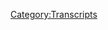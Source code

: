 {{DEFAULTSORT:
    #_TRANSCRIPT_0542:September 15, 2010
}}{{Transcript
    | title         = [[542: September 15, 2010]]
    | caption       = [https://knowledgefight.libsyn.com/542-september-15-2010 Listen to this episode on Libsyn]
    | episodeNumber = [[542: September 15, 2010|542]]
    | length        = 01:30:45
}}

{{MessageBox
    | header     = Warning: Bot Generated Content
    | text       = This transcript was automatically generated by transcription software and likely contains many mistakes and misattributions. Please check the audio for definitive quotes, attribution, and context.
    | image      = N3yvass4myg91.webp
    | imagewidth = 50px
    | id         = warning
}}

{{TranscriptBlock
    | name      = Unknown Speaker
    | timestamp = 00:00:00.000
    | text      = N-N-N-N-N-N-N-Knowledge Fight
}}

{{TranscriptBlock
    | name      = Unknown Speaker
    | timestamp = 00:00:12.960
    | text      = Dan and Jordan, I am sweating.
}}

{{TranscriptBlock
    | name      = Unknown Speaker
    | timestamp = 00:00:19.600
    | text      = Knowledgefight.com, it's time to pray.
}}

{{TranscriptBlock
    | name      = Unknown Speaker
    | timestamp = 00:00:21.480
    | text      = I have great respect for Knowledgefight.
}}

{{TranscriptBlock
    | name      = Unknown Speaker
    | timestamp = 00:00:23.920
    | text      = Knowledgefight.
}}

{{TranscriptBlock
    | name      = Unknown Speaker
    | timestamp = 00:00:24.920
    | text      = I'm sick of them posing as if they're the good guys saying we are the bad guys.
}}

{{TranscriptBlock
    | name      = Unknown Speaker
    | timestamp = 00:00:29.359
    | text      = Knowledgefight.
}}

{{TranscriptBlock
    | name      = Unknown Speaker
    | timestamp = 00:00:30.359
    | text      = Dan and Jordan.
}}

{{TranscriptBlock
    | name      = Unknown Speaker
    | timestamp = 00:00:31.359
    | text      = Knowledgefight.
}}

{{TranscriptBlock
    | name      = Unknown Speaker
    | timestamp = 00:00:32.359
    | text      = Riddle her.
}}

{{TranscriptBlock
    | name      = Unknown Speaker
    | timestamp = 00:00:33.359
    | text      = Riddle her.
}}

{{TranscriptBlock
    | name      = Unknown Speaker
    | timestamp = 00:00:34.359
    | text      = Riddle her.
}}

{{TranscriptBlock
    | name      = Unknown Speaker
    | timestamp = 00:00:35.359
    | text      = I need money.
}}

{{TranscriptBlock
    | name      = Unknown Speaker
    | timestamp = 00:00:36.359
    | text      = Riddle her.
}}

{{TranscriptBlock
    | name      = Unknown Speaker
    | timestamp = 00:00:37.359
    | text      = Riddle her.
}}

{{TranscriptBlock
    | name      = Unknown Speaker
    | timestamp = 00:00:38.359
    | text      = Riddle her.
}}

{{TranscriptBlock
    | name      = Unknown Speaker
    | timestamp = 00:00:39.359
    | text      = Andy and Kansas.
}}

{{TranscriptBlock
    | name      = Unknown Speaker
    | timestamp = 00:00:40.359
    | text      = Andy and Kansas.
}}

{{TranscriptBlock
    | name      = Unknown Speaker
    | timestamp = 00:00:41.359
    | text      = Stop it.
}}

{{TranscriptBlock
    | name      = Unknown Speaker
    | timestamp = 00:00:42.359
    | text      = Andy and Kansas.
}}

{{TranscriptBlock
    | name      = Unknown Speaker
    | timestamp = 00:00:43.359
    | text      = Andy and Kansas.
}}

{{TranscriptBlock
    | name      = Unknown Speaker
    | timestamp = 00:00:44.359
    | text      = It's time to pray.
}}

{{TranscriptBlock
    | name      = Unknown Speaker
    | timestamp = 00:00:45.359
    | text      = Andy and Kansas.
}}

{{TranscriptBlock
    | name      = Unknown Speaker
    | timestamp = 00:00:46.359
    | text      = You're on the air.
}}

{{TranscriptBlock
    | name      = Unknown Speaker
    | timestamp = 00:00:47.359
    | text      = Thanks for holding.
}}

{{TranscriptBlock
    | name      = Unknown Speaker
    | timestamp = 00:00:48.359
    | text      = Hello Alex, I'm a fish and color.
}}

{{TranscriptBlock
    | name      = Unknown Speaker
    | timestamp = 00:00:49.359
    | text      = I'm a huge fan.
}}

{{TranscriptBlock
    | name      = Unknown Speaker
    | timestamp = 00:00:50.359
    | text      = I love your room.
}}

{{TranscriptBlock
    | name      = Unknown Speaker
    | timestamp = 00:00:51.359
    | text      = Knowledgefight.
}}

{{TranscriptBlock
    | name      = Unknown Speaker
    | timestamp = 00:00:52.359
    | text      = Knowledgefight.com.
}}

{{TranscriptBlock
    | name      = Unknown Speaker
    | timestamp = 00:00:53.359
    | text      = I love you.
}}

{{TranscriptBlock
    | name      = Unknown Speaker
    | timestamp = 00:00:54.359
    | text      = I love you.
}}

{{TranscriptBlock
    | name      = Unknown Speaker
    | timestamp = 00:00:55.359
    | text      = I love you.
}}

{{TranscriptBlock
    | name      = Unknown Speaker
    | timestamp = 00:00:56.359
    | text      = Hey everybody, welcome back to Knowledgefight.
}}

{{TranscriptBlock
    | name      = Unknown Speaker
    | timestamp = 00:00:59.359
    | text      = I'm Dan.
}}

{{TranscriptBlock
    | name      = Unknown Speaker
    | timestamp = 00:01:00.359
    | text      = I'm Jordan.
}}

{{TranscriptBlock
    | name      = Unknown Speaker
    | timestamp = 00:01:01.359
    | text      = We're a couple dudes that like to sit around, drink novelty beverages and talk just a little
}}

{{TranscriptBlock
    | name      = Unknown Speaker
    | timestamp = 00:01:05.120
    | text      = bit about Alex Jones.
}}

{{TranscriptBlock
    | name      = Unknown Speaker
    | timestamp = 00:01:06.120
    | text      = Oh indeed we are Dan.
}}

{{TranscriptBlock
    | name      = Unknown Speaker
    | timestamp = 00:01:07.120
    | text      = Jordan.
}}

{{TranscriptBlock
    | name      = Unknown Speaker
    | timestamp = 00:01:08.120
    | text      = Jordan.
}}

{{TranscriptBlock
    | name      = Unknown Speaker
    | timestamp = 00:01:09.120
    | text      = I have a quick question for you.
}}

{{TranscriptBlock
    | name      = Unknown Speaker
    | timestamp = 00:01:10.120
    | text      = What's up?
}}

{{TranscriptBlock
    | name      = Unknown Speaker
    | timestamp = 00:01:11.120
    | text      = What's your bright spot today?
}}

{{TranscriptBlock
    | name      = Unknown Speaker
    | timestamp = 00:01:12.120
    | text      = My bright spot today is another counter shout out.
}}

{{TranscriptBlock
    | name      = Unknown Speaker
    | timestamp = 00:01:13.120
    | text      = Another counter shout out.
}}

{{TranscriptBlock
    | name      = Unknown Speaker
    | timestamp = 00:01:14.120
    | text      = Counter bright spot.
}}

{{TranscriptBlock
    | name      = Unknown Speaker
    | timestamp = 00:01:15.120
    | text      = A counter bright spot.
}}

{{TranscriptBlock
    | name      = Unknown Speaker
    | timestamp = 00:01:16.120
    | text      = Aha.
}}

{{TranscriptBlock
    | name      = Unknown Speaker
    | timestamp = 00:01:17.120
    | text      = An anti bright spot.
}}

{{TranscriptBlock
    | name      = Unknown Speaker
    | timestamp = 00:01:18.599
    | text      = I could not resist the urge while I was sitting around in the house.
}}

{{TranscriptBlock
    | name      = Unknown Speaker
    | timestamp = 00:01:24.719
    | text      = I saw those Coca Cola with coffee staring at me.
}}

{{TranscriptBlock
    | name      = Unknown Speaker
    | timestamp = 00:01:27.599
    | text      = You did it again.
}}

{{TranscriptBlock
    | name      = Unknown Speaker
    | timestamp = 00:01:28.599
    | text      = Then I tried the vanilla one.
}}

{{TranscriptBlock
    | name      = Unknown Speaker
    | timestamp = 00:01:29.840
    | text      = I swear you learn better than anyone else in certain areas and in others you're simply
}}

{{TranscriptBlock
    | name      = Unknown Speaker
    | timestamp = 00:01:34.319
    | text      = impossible.
}}

{{TranscriptBlock
    | name      = Unknown Speaker
    | timestamp = 00:01:35.319
    | text      = I'm a glutton for punishment.
}}

{{TranscriptBlock
    | name      = Unknown Speaker
    | timestamp = 00:01:36.319
    | text      = You are.
}}

{{TranscriptBlock
    | name      = Unknown Speaker
    | timestamp = 00:01:37.319
    | text      = When it comes to weird packaged goods.
}}

{{TranscriptBlock
    | name      = Unknown Speaker
    | timestamp = 00:01:42.000
    | text      = I've never had it before, it's like your guiding light whenever you're at a store.
}}

{{TranscriptBlock
    | name      = Unknown Speaker
    | timestamp = 00:01:46.159
    | text      = Yeah but it also, it's a pretty specific space.
}}

{{TranscriptBlock
    | name      = Unknown Speaker
    | timestamp = 00:01:49.920
    | text      = That's true.
}}

{{TranscriptBlock
    | name      = Unknown Speaker
    | timestamp = 00:01:50.920
    | text      = Because if it was like Coca Cola now with octopus.
}}

{{TranscriptBlock
    | name      = Unknown Speaker
    | timestamp = 00:01:53.159
    | text      = Right, right, right.
}}

{{TranscriptBlock
    | name      = Unknown Speaker
    | timestamp = 00:01:54.760
    | text      = That's not going to do it.
}}

{{TranscriptBlock
    | name      = Unknown Speaker
    | timestamp = 00:01:56.480
    | text      = It has to also intrigue you.
}}

{{TranscriptBlock
    | name      = Unknown Speaker
    | timestamp = 00:01:57.959
    | text      = Yeah, yeah, yeah.
}}

{{TranscriptBlock
    | name      = Unknown Speaker
    | timestamp = 00:01:58.959
    | text      = I get ya.
}}

{{TranscriptBlock
    | name      = Unknown Speaker
    | timestamp = 00:01:59.959
    | text      = And kind of a really like 13 year old kid might get excited by this kind of way.
}}

{{TranscriptBlock
    | name      = Unknown Speaker
    | timestamp = 00:02:05.359
    | text      = Ooh it's a new type of Nerds.
}}

{{TranscriptBlock
    | name      = Unknown Speaker
    | timestamp = 00:02:07.280
    | text      = That's my sweet spot.
}}

{{TranscriptBlock
    | name      = Unknown Speaker
    | timestamp = 00:02:08.280
    | text      = Speaking of which they have those Nerds clusters.
}}

{{TranscriptBlock
    | name      = Unknown Speaker
    | timestamp = 00:02:10.280
    | text      = They got the Nerds Ropes?
}}

{{TranscriptBlock
    | name      = Unknown Speaker
    | timestamp = 00:02:11.280
    | text      = They got Nerds clusters.
}}

{{TranscriptBlock
    | name      = Unknown Speaker
    | timestamp = 00:02:12.280
    | text      = No, Nerds Ropes came out like 15, 20 years ago.
}}

{{TranscriptBlock
    | name      = Unknown Speaker
    | timestamp = 00:02:14.039
    | text      = Okay fine, fine.
}}

{{TranscriptBlock
    | name      = Unknown Speaker
    | timestamp = 00:02:15.219
    | text      = We sold those at the movie theater I used to work out when I was like 17.
}}

{{TranscriptBlock
    | name      = Unknown Speaker
    | timestamp = 00:02:18.280
    | text      = I'm sorry I'm not a snack nerd if you will Dan.
}}

{{TranscriptBlock
    | name      = Unknown Speaker
    | timestamp = 00:02:22.039
    | text      = So I tried the vanilla one and I gotta say it was better.
}}

{{TranscriptBlock
    | name      = Unknown Speaker
    | timestamp = 00:02:27.879
    | text      = Okay.
}}

{{TranscriptBlock
    | name      = Unknown Speaker
    | timestamp = 00:02:28.879
    | text      = Still really bad.
}}

{{TranscriptBlock
    | name      = Unknown Speaker
    | timestamp = 00:02:29.879
    | text      = All right, all right.
}}

{{TranscriptBlock
    | name      = Unknown Speaker
    | timestamp = 00:02:30.879
    | text      = Still disgusting.
}}

{{TranscriptBlock
    | name      = Unknown Speaker
    | timestamp = 00:02:31.879
    | text      = Okay.
}}

{{TranscriptBlock
    | name      = Unknown Speaker
    | timestamp = 00:02:32.879
    | text      = But it was kind of like you know the vanilla masked some of the problems of the coffee.
}}

{{TranscriptBlock
    | name      = Unknown Speaker
    | timestamp = 00:02:36.080
    | text      = Sure.
}}

{{TranscriptBlock
    | name      = Unknown Speaker
    | timestamp = 00:02:37.080
    | text      = Let's add a fourth flavor in here.
}}

{{TranscriptBlock
    | name      = Unknown Speaker
    | timestamp = 00:02:38.080
    | text      = Yeah, yeah, yeah.
}}

{{TranscriptBlock
    | name      = Unknown Speaker
    | timestamp = 00:02:39.080
    | text      = Let's throw, yeah, yeah, yeah.
}}

{{TranscriptBlock
    | name      = Unknown Speaker
    | timestamp = 00:02:40.280
    | text      = Let's just keep tossing stuff in there.
}}

{{TranscriptBlock
    | name      = Unknown Speaker
    | timestamp = 00:02:41.900
    | text      = Cherry vanilla coffee coke, let's see if we can fucking make this taste not atrocious.
}}

{{TranscriptBlock
    | name      = Unknown Speaker
    | timestamp = 00:02:47.120
    | text      = It's like when somebody describes wine tea and they're like it's got an oaky finish and
}}

{{TranscriptBlock
    | name      = Unknown Speaker
    | timestamp = 00:02:50.419
    | text      = there's hints of fruit in there and somebody's like well what if we just added all those
}}

{{TranscriptBlock
    | name      = Unknown Speaker
    | timestamp = 00:02:54.080
    | text      = flavors into coke?
}}

{{TranscriptBlock
    | name      = Unknown Speaker
    | timestamp = 00:02:55.080
    | text      = It'd be like a regular drink.
}}

{{TranscriptBlock
    | name      = Unknown Speaker
    | timestamp = 00:02:56.759
    | text      = Yeah, yeah.
}}

{{TranscriptBlock
    | name      = Unknown Speaker
    | timestamp = 00:02:57.759
    | text      = I say sommelier, I say nay.
}}

{{TranscriptBlock
    | name      = Unknown Speaker
    | timestamp = 00:03:01.120
    | text      = Samala nay.
}}

{{TranscriptBlock
    | name      = Unknown Speaker
    | timestamp = 00:03:04.400
    | text      = I'm gonna try the caramel one at some point.
}}

{{TranscriptBlock
    | name      = Unknown Speaker
    | timestamp = 00:03:07.000
    | text      = Well, of course.
}}

{{TranscriptBlock
    | name      = Unknown Speaker
    | timestamp = 00:03:08.000
    | text      = Naturally.
}}

{{TranscriptBlock
    | name      = Unknown Speaker
    | timestamp = 00:03:09.000
    | text      = You're already a pot committed here.
}}

{{TranscriptBlock
    | name      = Unknown Speaker
    | timestamp = 00:03:11.960
    | text      = This is-
}}

{{TranscriptBlock
    | name      = Unknown Speaker
    | timestamp = 00:03:12.960
    | text      = That's in the fridge.
}}

{{TranscriptBlock
    | name      = Unknown Speaker
    | timestamp = 00:03:13.960
    | text      = Yeah, it's there.
}}

{{TranscriptBlock
    | name      = Unknown Speaker
    | timestamp = 00:03:14.960
    | text      = I'm gonna drink it at some point.
}}

{{TranscriptBlock
    | name      = Unknown Speaker
    | timestamp = 00:03:15.960
    | text      = It's just a matter of how long and how many times will I stare at it before I try.
}}

{{TranscriptBlock
    | name      = Unknown Speaker
    | timestamp = 00:03:20.400
    | text      = Yeah.
}}

{{TranscriptBlock
    | name      = Unknown Speaker
    | timestamp = 00:03:21.400
    | text      = What's your Bright Spot?
}}

{{TranscriptBlock
    | name      = Unknown Speaker
    | timestamp = 00:03:22.400
    | text      = My Bright Spot, Dan, is it happens to be a very beautiful day in Chicago and my partner
}}

{{TranscriptBlock
    | name      = Unknown Speaker
    | timestamp = 00:03:27.360
    | text      = and I went and played tennis and wow, the outside is nice, Dan.
}}

{{TranscriptBlock
    | name      = Unknown Speaker
    | timestamp = 00:03:32.080
    | text      = You remember the outside?
}}

{{TranscriptBlock
    | name      = Unknown Speaker
    | timestamp = 00:03:33.080
    | text      = I've heard a, I've heard tale of it.
}}

{{TranscriptBlock
    | name      = Unknown Speaker
    | timestamp = 00:03:34.879
    | text      = You remember the outside?
}}

{{TranscriptBlock
    | name      = Unknown Speaker
    | timestamp = 00:03:35.879
    | text      = What were you doing?
}}

{{TranscriptBlock
    | name      = Unknown Speaker
    | timestamp = 00:03:36.879
    | text      = You were doing it, you were, what do you do on the show again?
}}

{{TranscriptBlock
    | name      = Unknown Speaker
    | timestamp = 00:03:39.159
    | text      = Uh, the work.
}}

{{TranscriptBlock
    | name      = Unknown Speaker
    | timestamp = 00:03:40.159
    | text      = You were working on the-
}}

{{TranscriptBlock
    | name      = Unknown Speaker
    | timestamp = 00:03:41.159
    | text      = Yeah, I was doing that part of it while you were enjoying the outdoors.
}}

{{TranscriptBlock
    | name      = Unknown Speaker
    | timestamp = 00:03:46.319
    | text      = There is that.
}}

{{TranscriptBlock
    | name      = Unknown Speaker
    | timestamp = 00:03:47.319
    | text      = It's great that you get to do that.
}}

{{TranscriptBlock
    | name      = Unknown Speaker
    | timestamp = 00:03:48.639
    | text      = Wow, we also frequently have conversations about how much I love nature and how you think
}}

{{TranscriptBlock
    | name      = Unknown Speaker
    | timestamp = 00:03:52.639
    | text      = it sucks to go away.
}}

{{TranscriptBlock
    | name      = Unknown Speaker
    | timestamp = 00:03:56.199
    | text      = There is that, yes.
}}

{{TranscriptBlock
    | name      = Unknown Speaker
    | timestamp = 00:03:57.199
    | text      = I'm a man of many contradictions, Dan.
}}

{{TranscriptBlock
    | name      = Unknown Speaker
    | timestamp = 00:03:59.520
    | text      = Well, I'm glad you had fun playing big time ping pong.
}}

{{TranscriptBlock
    | name      = Unknown Speaker
    | timestamp = 00:04:03.199
    | text      = Uh, yeah, it was great.
}}

{{TranscriptBlock
    | name      = Unknown Speaker
    | timestamp = 00:04:04.439
    | text      = Big old ping pong?
}}

{{TranscriptBlock
    | name      = Unknown Speaker
    | timestamp = 00:04:05.439
    | text      = Yeah, it's real big.
}}

{{TranscriptBlock
    | name      = Unknown Speaker
    | timestamp = 00:04:06.960
    | text      = That was the original name.
}}

{{TranscriptBlock
    | name      = Unknown Speaker
    | timestamp = 00:04:09.439
    | text      = Originally ping pong was called whiff waff in the United States, but before that tennis
}}

{{TranscriptBlock
    | name      = Unknown Speaker
    | timestamp = 00:04:13.219
    | text      = was called great big whiff waff.
}}

{{TranscriptBlock
    | name      = Unknown Speaker
    | timestamp = 00:04:14.919
    | text      = What's pickleball?
}}

{{TranscriptBlock
    | name      = Unknown Speaker
    | timestamp = 00:04:15.919
    | text      = Uh, pickleball is-
}}

{{TranscriptBlock
    | name      = Unknown Speaker
    | timestamp = 00:04:17.560
    | text      = Is that related to tennis?
}}

{{TranscriptBlock
    | name      = Unknown Speaker
    | timestamp = 00:04:19.399
    | text      = Isn't it the one where it's got the whiffleball and there's holes in it and you do the thing
}}

{{TranscriptBlock
    | name      = Unknown Speaker
    | timestamp = 00:04:24.480
    | text      = with the pickles?
}}

{{TranscriptBlock
    | name      = Unknown Speaker
    | timestamp = 00:04:25.480
    | text      = I don't know.
}}

{{TranscriptBlock
    | name      = Unknown Speaker
    | timestamp = 00:04:26.480
    | text      = I don't think pickles are actually involved.
}}

{{TranscriptBlock
    | name      = Unknown Speaker
    | timestamp = 00:04:28.160
    | text      = I'm not sure that they're not.
}}

{{TranscriptBlock
    | name      = Unknown Speaker
    | timestamp = 00:04:30.079
    | text      = I've heard that word said a lot and I don't know what it is.
}}

{{TranscriptBlock
    | name      = Unknown Speaker
    | timestamp = 00:04:33.519
    | text      = I have heard pickleball as well.
}}

{{TranscriptBlock
    | name      = Unknown Speaker
    | timestamp = 00:04:34.800
    | text      = Please don't send me messages about it, I'm going to look into it as soon as we stop recording.
}}

{{TranscriptBlock
    | name      = Unknown Speaker
    | timestamp = 00:04:37.879
    | text      = We're going to need 3,000 messages.
}}

{{TranscriptBlock
    | name      = Unknown Speaker
    | timestamp = 00:04:38.879
    | text      = So, Jordan, today we've got an interesting episode to go over.
}}

{{TranscriptBlock
    | name      = Unknown Speaker
    | timestamp = 00:04:42.160
    | text      = We're going to be doing a little bit of a time travel adventure.
}}

{{TranscriptBlock
    | name      = Unknown Speaker
    | timestamp = 00:04:46.199
    | text      = Come back in time or forward?
}}

{{TranscriptBlock
    | name      = Unknown Speaker
    | timestamp = 00:04:48.560
    | text      = You ask that every time and we can't go forward, I've tried.
}}

{{TranscriptBlock
    | name      = Unknown Speaker
    | timestamp = 00:04:52.480
    | text      = We are going back to 2010, the magical 11 year old time of 2010.
}}

{{TranscriptBlock
    | name      = Unknown Speaker
    | timestamp = 00:05:00.279
    | text      = Sure, sure.
}}

{{TranscriptBlock
    | name      = Unknown Speaker
    | timestamp = 00:05:01.279
    | text      = Things were so different.
}}

{{TranscriptBlock
    | name      = Unknown Speaker
    | timestamp = 00:05:02.279
    | text      = Yeah, it's like the turn of the millennium, but instead of the Iraq war, we had more of
}}

{{TranscriptBlock
    | name      = Unknown Speaker
    | timestamp = 00:05:06.360
    | text      = the Iraq war.
}}

{{TranscriptBlock
    | name      = Unknown Speaker
    | timestamp = 00:05:07.360
    | text      = Sure, sure.
}}

{{TranscriptBlock
    | name      = Unknown Speaker
    | timestamp = 00:05:08.360
    | text      = We had the midterms coming up.
}}

{{TranscriptBlock
    | name      = Unknown Speaker
    | timestamp = 00:05:10.199
    | text      = We had the Mayan apocalypse on the horizon.
}}

{{TranscriptBlock
    | name      = Unknown Speaker
    | timestamp = 00:05:13.920
    | text      = Sure, that's still to come.
}}

{{TranscriptBlock
    | name      = Unknown Speaker
    | timestamp = 00:05:15.399
    | text      = Certainly.
}}

{{TranscriptBlock
    | name      = Unknown Speaker
    | timestamp = 00:05:16.399
    | text      = Yeah, yeah.
}}

{{TranscriptBlock
    | name      = Unknown Speaker
    | timestamp = 00:05:17.399
    | text      = A lot of interesting stuff happening.
}}

{{TranscriptBlock
    | name      = Unknown Speaker
    | timestamp = 00:05:18.399
    | text      = So, I'm excited to dabble in on this, but before we get into that, let's take a little
}}

{{TranscriptBlock
    | name      = Unknown Speaker
    | timestamp = 00:05:25.279
    | text      = moment to say thank you to some folks who have joined up and are now policy wonks.
}}

{{TranscriptBlock
    | name      = Unknown Speaker
    | timestamp = 00:05:29.040
    | text      = That's a great idea.
}}

{{TranscriptBlock
    | name      = Unknown Speaker
    | timestamp = 00:05:30.040
    | text      = So first, Dr. Yummy Feet, thank you so much, you are now a policy wonk.
}}

{{TranscriptBlock
    | name      = Unknown Speaker
    | timestamp = 00:05:33.759
    | text      = I'm a policy wonk.
}}

{{TranscriptBlock
    | name      = Unknown Speaker
    | timestamp = 00:05:35.040
    | text      = Thank you, Dr. Yummy Feet.
}}

{{TranscriptBlock
    | name      = Unknown Speaker
    | timestamp = 00:05:36.800
    | text      = Thank you.
}}

{{TranscriptBlock
    | name      = Unknown Speaker
    | timestamp = 00:05:37.800
    | text      = Next, Brendan, the policy wonk.
}}

{{TranscriptBlock
    | name      = Unknown Speaker
    | timestamp = 00:05:38.800
    | text      = Thank you so much, you are now a policy wonk.
}}

{{TranscriptBlock
    | name      = Unknown Speaker
    | timestamp = 00:05:40.399
    | text      = I'm a policy wonk.
}}

{{TranscriptBlock
    | name      = Unknown Speaker
    | timestamp = 00:05:41.699
    | text      = Thank you, Brendan, the policy wonk, policy wonk.
}}

{{TranscriptBlock
    | name      = Unknown Speaker
    | timestamp = 00:05:43.759
    | text      = Thank you.
}}

{{TranscriptBlock
    | name      = Unknown Speaker
    | timestamp = 00:05:44.759
    | text      = Kranthulus the 12th, conqueror of five empires, lord of the blood pits of Fentha, Fathna,
}}

{{TranscriptBlock
    | name      = Unknown Speaker
    | timestamp = 00:05:51.120
    | text      = excuse me.
}}

{{TranscriptBlock
    | name      = Unknown Speaker
    | timestamp = 00:05:52.120
    | text      = Thank you so much, you are now a policy wonk.
}}

{{TranscriptBlock
    | name      = Unknown Speaker
    | timestamp = 00:05:53.439
    | text      = I'm a policy wonk.
}}

{{TranscriptBlock
    | name      = Unknown Speaker
    | timestamp = 00:05:54.639
    | text      = Thank you very much.
}}

{{TranscriptBlock
    | name      = Unknown Speaker
    | timestamp = 00:05:55.639
    | text      = Yeah, Fathna gets really pissed if you don't pronounce their name properly.
}}

{{TranscriptBlock
    | name      = Unknown Speaker
    | timestamp = 00:05:58.120
    | text      = It's true.
}}

{{TranscriptBlock
    | name      = Unknown Speaker
    | timestamp = 00:05:59.120
    | text      = It's true.
}}

{{TranscriptBlock
    | name      = Unknown Speaker
    | timestamp = 00:06:00.120
    | text      = Yeah, it's a brutal, brutal feeling.
}}

{{TranscriptBlock
    | name      = Unknown Speaker
    | timestamp = 00:06:01.120
    | text      = But I'm known for my mispronunciations of locations.
}}

{{TranscriptBlock
    | name      = Unknown Speaker
    | timestamp = 00:06:03.000
    | text      = That's true.
}}

{{TranscriptBlock
    | name      = Unknown Speaker
    | timestamp = 00:06:04.000
    | text      = I'm sure the Fathnians will.
}}

{{TranscriptBlock
    | name      = Unknown Speaker
    | timestamp = 00:06:05.000
    | text      = So it's on, hashtag, on brand.
}}

{{TranscriptBlock
    | name      = Unknown Speaker
    | timestamp = 00:06:07.000
    | text      = Okay.
}}

{{TranscriptBlock
    | name      = Unknown Speaker
    | timestamp = 00:06:08.000
    | text      = Next, Paranoid Lemming, thank you so much, you are now a policy wonk.
}}

{{TranscriptBlock
    | name      = Unknown Speaker
    | timestamp = 00:06:10.519
    | text      = I'm a policy wonk.
}}

{{TranscriptBlock
    | name      = Unknown Speaker
    | timestamp = 00:06:11.819
    | text      = Thank you, Paranoid Lemming.
}}

{{TranscriptBlock
    | name      = Unknown Speaker
    | timestamp = 00:06:13.240
    | text      = Thank you.
}}

{{TranscriptBlock
    | name      = Unknown Speaker
    | timestamp = 00:06:14.240
    | text      = Thanks for the brain worms, Jon, much love from E, thank you so much, you are now a policy
}}

{{TranscriptBlock
    | name      = Unknown Speaker
    | timestamp = 00:06:18.439
    | text      = wonk.
}}

{{TranscriptBlock
    | name      = Unknown Speaker
    | timestamp = 00:06:19.439
    | text      = I'm a policy wonk.
}}

{{TranscriptBlock
    | name      = Unknown Speaker
    | timestamp = 00:06:20.439
    | text      = Thank you very much.
}}

{{TranscriptBlock
    | name      = Unknown Speaker
    | timestamp = 00:06:21.439
    | text      = This might be connected.
}}

{{TranscriptBlock
    | name      = Unknown Speaker
    | timestamp = 00:06:22.439
    | text      = What's that?
}}

{{TranscriptBlock
    | name      = Unknown Speaker
    | timestamp = 00:06:23.439
    | text      = I do believe that these are both about the same person.
}}

{{TranscriptBlock
    | name      = Unknown Speaker
    | timestamp = 00:06:25.839
    | text      = Okay, we have a policy wonk pile on.
}}

{{TranscriptBlock
    | name      = Unknown Speaker
    | timestamp = 00:06:28.480
    | text      = So the next one is, Jon, I blame you for getting jokerfied, love rex, thank you so much, you
}}

{{TranscriptBlock
    | name      = Unknown Speaker
    | timestamp = 00:06:33.600
    | text      = are now a policy wonk.
}}

{{TranscriptBlock
    | name      = Unknown Speaker
    | timestamp = 00:06:34.800
    | text      = I'm a policy wonk.
}}

{{TranscriptBlock
    | name      = Unknown Speaker
    | timestamp = 00:06:36.000
    | text      = Thank you very much to all of you.
}}

{{TranscriptBlock
    | name      = Unknown Speaker
    | timestamp = 00:06:37.240
    | text      = I think Jon is maybe getting some people into the show.
}}

{{TranscriptBlock
    | name      = Unknown Speaker
    | timestamp = 00:06:40.800
    | text      = Jon, you gotta get to, damn.
}}

{{TranscriptBlock
    | name      = Unknown Speaker
    | timestamp = 00:06:43.680
    | text      = So thanks, Jon.
}}

{{TranscriptBlock
    | name      = Unknown Speaker
    | timestamp = 00:06:46.600
    | text      = So Jordan, like I said, we're going back in time, and I've made this call on the show
}}

{{TranscriptBlock
    | name      = Unknown Speaker
    | timestamp = 00:06:51.720
    | text      = before, and I think I did it at a time when we had a smaller audience than we do now,
}}

{{TranscriptBlock
    | name      = Unknown Speaker
    | timestamp = 00:06:56.800
    | text      = and maybe this will have a little bit more reach, and so if anybody out there listening
}}

{{TranscriptBlock
    | name      = Unknown Speaker
    | timestamp = 00:07:00.399
    | text      = has access to really old Alex Jones episodes, like late 90s, early 2000s, please reach out.
}}

{{TranscriptBlock
    | name      = Unknown Speaker
    | timestamp = 00:07:08.560
    | text      = I would like to try and find a way to get my hands on stuff from like 95, 96, 97, and
}}

{{TranscriptBlock
    | name      = Unknown Speaker
    | timestamp = 00:07:15.839
    | text      = if anybody has a line on those, I've tried a number of avenues and they all kind of reach
}}

{{TranscriptBlock
    | name      = Unknown Speaker
    | timestamp = 00:07:20.639
    | text      = dead ends.
}}

{{TranscriptBlock
    | name      = Unknown Speaker
    | timestamp = 00:07:21.639
    | text      = A lot of people have some tips.
}}

{{TranscriptBlock
    | name      = Unknown Speaker
    | timestamp = 00:07:24.920
    | text      = Did you text him?
}}

{{TranscriptBlock
    | name      = Unknown Speaker
    | timestamp = 00:07:26.360
    | text      = No.
}}

{{TranscriptBlock
    | name      = Unknown Speaker
    | timestamp = 00:07:27.360
    | text      = Oh.
}}

{{TranscriptBlock
    | name      = Unknown Speaker
    | timestamp = 00:07:28.360
    | text      = I have not, I've considered that a last option.
}}

{{TranscriptBlock
    | name      = Unknown Speaker
    | timestamp = 00:07:33.480
    | text      = That assumes that you already have his number.
}}

{{TranscriptBlock
    | name      = Unknown Speaker
    | timestamp = 00:07:35.480
    | text      = Yo, yo, yo, yo, Alex, you up?
}}

{{TranscriptBlock
    | name      = Unknown Speaker
    | timestamp = 00:07:37.480
    | text      = Hey, Alex, what up?
}}

{{TranscriptBlock
    | name      = Unknown Speaker
    | timestamp = 00:07:38.480
    | text      = You got those old episodes for me.
}}

{{TranscriptBlock
    | name      = Unknown Speaker
    | timestamp = 00:07:40.519
    | text      = There are a number of paths that I've gone down that seemed like, oh, this'll work out.
}}

{{TranscriptBlock
    | name      = Unknown Speaker
    | timestamp = 00:07:45.639
    | text      = It's kind of difficult.
}}

{{TranscriptBlock
    | name      = Unknown Speaker
    | timestamp = 00:07:46.639
    | text      = I think there's some, the episodes exist somewhere.
}}

{{TranscriptBlock
    | name      = Unknown Speaker
    | timestamp = 00:07:50.079
    | text      = I know that for sure, but it's very, very difficult to find them in any meaningful way.
}}

{{TranscriptBlock
    | name      = Unknown Speaker
    | timestamp = 00:07:55.480
    | text      = You think the Smithsonian has them?
}}

{{TranscriptBlock
    | name      = Unknown Speaker
    | timestamp = 00:07:57.160
    | text      = Got to.
}}

{{TranscriptBlock
    | name      = Unknown Speaker
    | timestamp = 00:07:58.160
    | text      = Library of Congress?
}}

{{TranscriptBlock
    | name      = Unknown Speaker
    | timestamp = 00:07:59.160
    | text      = Of course.
}}

{{TranscriptBlock
    | name      = Unknown Speaker
    | timestamp = 00:08:00.160
    | text      = Yeah, absolutely.
}}

{{TranscriptBlock
    | name      = Unknown Speaker
    | timestamp = 00:08:01.160
    | text      = Yeah, somebody's got to.
}}

{{TranscriptBlock
    | name      = Unknown Speaker
    | timestamp = 00:08:02.720
    | text      = So today, Jordan, I was trying to find a fun time travel thing to do and you know, it's
}}

{{TranscriptBlock
    | name      = Unknown Speaker
    | timestamp = 00:08:09.959
    | text      = tough.
}}

{{TranscriptBlock
    | name      = Unknown Speaker
    | timestamp = 00:08:10.959
    | text      = It's a challenge.
}}

{{TranscriptBlock
    | name      = Unknown Speaker
    | timestamp = 00:08:11.959
    | text      = Yeah.
}}

{{TranscriptBlock
    | name      = Unknown Speaker
    | timestamp = 00:08:12.959
    | text      = And you're a witch, so you have high standards.
}}

{{TranscriptBlock
    | name      = Unknown Speaker
    | timestamp = 00:08:13.959
    | text      = Yeah.
}}

{{TranscriptBlock
    | name      = Unknown Speaker
    | timestamp = 00:08:14.959
    | text      = My standards for witchcraft are real.
}}

{{TranscriptBlock
    | name      = Unknown Speaker
    | timestamp = 00:08:16.519
    | text      = Yeah, exactly.
}}

{{TranscriptBlock
    | name      = Unknown Speaker
    | timestamp = 00:08:17.519
    | text      = I got a message from a guy by the name of Kirby Ferguson, who does some videos on YouTube
}}

{{TranscriptBlock
    | name      = Unknown Speaker
    | timestamp = 00:08:23.519
    | text      = and Kirby had just finished up a duo of videos about Joe Rogan and Alex's last interview
}}

{{TranscriptBlock
    | name      = Unknown Speaker
    | timestamp = 00:08:29.959
    | text      = and sort of the, some of the techniques and the styles that are used in the conversation.
}}

{{TranscriptBlock
    | name      = Unknown Speaker
    | timestamp = 00:08:33.960
    | text      = Sure.
}}

{{TranscriptBlock
    | name      = Unknown Speaker
    | timestamp = 00:08:34.960
    | text      = And I really enjoyed watching that.
}}

{{TranscriptBlock
    | name      = Unknown Speaker
    | timestamp = 00:08:35.960
    | text      = It was really a nice thing.
}}

{{TranscriptBlock
    | name      = Unknown Speaker
    | timestamp = 00:08:37.879
    | text      = And so I started thinking like, let's find some Rogan.
}}

{{TranscriptBlock
    | name      = Unknown Speaker
    | timestamp = 00:08:40.480
    | text      = Oh no.
}}

{{TranscriptBlock
    | name      = Unknown Speaker
    | timestamp = 00:08:41.480
    | text      = So I went back to September 15th, 2010 and found.
}}

{{TranscriptBlock
    | name      = Unknown Speaker
    | timestamp = 00:08:46.480
    | text      = Welcome ladies and gentlemen.
}}

{{TranscriptBlock
    | name      = Unknown Speaker
    | timestamp = 00:08:47.840
    | text      = Welcome and thank you for joining us.
}}

{{TranscriptBlock
    | name      = Unknown Speaker
    | timestamp = 00:08:49.120
    | text      = It's September 15th on this Wednesday, 2010 transmission.
}}

{{TranscriptBlock
    | name      = Unknown Speaker
    | timestamp = 00:08:55.320
    | text      = I got a call last night, Joe Rogan host of Ultimate Fighting is in town and he was inviting
}}

{{TranscriptBlock
    | name      = Unknown Speaker
    | timestamp = 00:09:04.080
    | text      = me tonight to see the UFC and I said, Hey, why don't you come in the studio and get his
}}

{{TranscriptBlock
    | name      = Unknown Speaker
    | timestamp = 00:09:10.840
    | text      = view on politics and quote conspiracies.
}}

{{TranscriptBlock
    | name      = Unknown Speaker
    | timestamp = 00:09:14.240
    | text      = So that is good, but that wouldn't be enough.
}}

{{TranscriptBlock
    | name      = Unknown Speaker
    | timestamp = 00:09:17.080
    | text      = No, no, no, no, no.
}}

{{TranscriptBlock
    | name      = Unknown Speaker
    | timestamp = 00:09:18.159
    | text      = That's not enough.
}}

{{TranscriptBlock
    | name      = Unknown Speaker
    | timestamp = 00:09:19.159
    | text      = This is before the Joe Rogan experience, right?
}}

{{TranscriptBlock
    | name      = Unknown Speaker
    | timestamp = 00:09:21.559
    | text      = Or like at the very beginning of it, maybe.
}}

{{TranscriptBlock
    | name      = Unknown Speaker
    | timestamp = 00:09:24.480
    | text      = I would have a hard time knowing exactly when it started.
}}

{{TranscriptBlock
    | name      = Unknown Speaker
    | timestamp = 00:09:28.159
    | text      = I know that he promotes Joe Rogan.net, which is his website.
}}

{{TranscriptBlock
    | name      = Unknown Speaker
    | timestamp = 00:09:32.799
    | text      = That's where the Rogan experience was initially.
}}

{{TranscriptBlock
    | name      = Unknown Speaker
    | timestamp = 00:09:35.639
    | text      = So I could see it maybe being in like its earliest stages.
}}

{{TranscriptBlock
    | name      = Unknown Speaker
    | timestamp = 00:09:39.519
    | text      = At the very least, we know he does not have $100 million yet.
}}

{{TranscriptBlock
    | name      = Unknown Speaker
    | timestamp = 00:09:43.519
    | text      = He certainly doesn't, but he does have a friend.
}}

{{TranscriptBlock
    | name      = Unknown Speaker
    | timestamp = 00:09:48.139
    | text      = And Eddie Bravo is a jiu-jitsu master.
}}

{{TranscriptBlock
    | name      = Unknown Speaker
    | timestamp = 00:09:54.080
    | text      = He's also going to be in studio with Joe today.
}}

{{TranscriptBlock
    | name      = Unknown Speaker
    | timestamp = 00:09:59.279
    | text      = So we got an episode from 2010 with Alex, Eddie, and Joe Rogan in Alex's studio.
}}

{{TranscriptBlock
    | name      = Unknown Speaker
    | timestamp = 00:10:06.679
    | text      = I thought this would be a fun little thing to glimpse back on scene.
}}

{{TranscriptBlock
    | name      = Unknown Speaker
    | timestamp = 00:10:11.000
    | text      = Take a little bit of a load off from the present day nonsense, maybe be a little bit lighter.
}}

{{TranscriptBlock
    | name      = Unknown Speaker
    | timestamp = 00:10:15.480
    | text      = This was back when Eddie Bravo was still a practicing doctor, I believe, right?
}}

{{TranscriptBlock
    | name      = Unknown Speaker
    | timestamp = 00:10:19.559
    | text      = Doctor jiu-jitsu.
}}

{{TranscriptBlock
    | name      = Unknown Speaker
    | timestamp = 00:10:20.559
    | text      = Yeah.
}}

{{TranscriptBlock
    | name      = Unknown Speaker
    | timestamp = 00:10:21.559
    | text      = He is licensed.
}}

{{TranscriptBlock
    | name      = Unknown Speaker
    | timestamp = 00:10:25.480
    | text      = He's a, boy, he's not made for FCC controlled things.
}}

{{TranscriptBlock
    | name      = Unknown Speaker
    | timestamp = 00:10:30.840
    | text      = Oh yeah?
}}

{{TranscriptBlock
    | name      = Unknown Speaker
    | timestamp = 00:10:31.840
    | text      = Why do you say that?
}}

{{TranscriptBlock
    | name      = Unknown Speaker
    | timestamp = 00:10:33.559
    | text      = We'll get to it when we get to it.
}}

{{TranscriptBlock
    | name      = Unknown Speaker
    | timestamp = 00:10:36.720
    | text      = So Alex is going to talk to them at the end of the show.
}}

{{TranscriptBlock
    | name      = Unknown Speaker
    | timestamp = 00:10:39.500
    | text      = That's third hour business.
}}

{{TranscriptBlock
    | name      = Unknown Speaker
    | timestamp = 00:10:40.500
    | text      = Sure, sure, sure.
}}

{{TranscriptBlock
    | name      = Unknown Speaker
    | timestamp = 00:10:41.500
    | text      = So I was like, I wonder what's going on beforehand and what sort of show they're, you know, by
}}

{{TranscriptBlock
    | name      = Unknown Speaker
    | timestamp = 00:10:47.139
    | text      = appearing on it and being advertised as guests on the show.
}}

{{TranscriptBlock
    | name      = Unknown Speaker
    | timestamp = 00:10:50.240
    | text      = What are they basically endorsing?
}}

{{TranscriptBlock
    | name      = Unknown Speaker
    | timestamp = 00:10:51.240
    | text      = What are they elevating?
}}

{{TranscriptBlock
    | name      = Unknown Speaker
    | timestamp = 00:10:52.240
    | text      = Yeah, yeah, yeah.
}}

{{TranscriptBlock
    | name      = Unknown Speaker
    | timestamp = 00:10:53.240
    | text      = What's going on?
}}

{{TranscriptBlock
    | name      = Unknown Speaker
    | timestamp = 00:10:54.240
    | text      = Yeah.
}}

{{TranscriptBlock
    | name      = Unknown Speaker
    | timestamp = 00:10:55.240
    | text      = And so we get to Alex talking about how back when his grandmas was around, you know, in
}}

{{TranscriptBlock
    | name      = Unknown Speaker
    | timestamp = 00:11:00.559
    | text      = grandma's time it was offensive to see a belly button in I Dream of Jeannie, but now society
}}

{{TranscriptBlock
    | name      = Unknown Speaker
    | timestamp = 00:11:06.080
    | text      = is collapsing.
}}

{{TranscriptBlock
    | name      = Unknown Speaker
    | timestamp = 00:11:07.080
    | text      = Oh boy.
}}

{{TranscriptBlock
    | name      = Unknown Speaker
    | timestamp = 00:11:08.080
    | text      = In fact, last night I was talking to my mom and she was discussing her grandmother back
}}

{{TranscriptBlock
    | name      = Unknown Speaker
    | timestamp = 00:11:11.000
    | text      = in the sixties was over at their house and she saw I Dream of Jeannie and she was just
}}

{{TranscriptBlock
    | name      = Unknown Speaker
    | timestamp = 00:11:17.679
    | text      = shocked by the fact that the woman's navel was visible.
}}

{{TranscriptBlock
    | name      = Unknown Speaker
    | timestamp = 00:11:23.000
    | text      = And now, you know, you can make fun of people who are shocked by things like that, but civilizations
}}

{{TranscriptBlock
    | name      = Unknown Speaker
    | timestamp = 00:11:29.720
    | text      = have been wild and decadent and crazy before and people figure out, hey, we better control
}}

{{TranscriptBlock
    | name      = Unknown Speaker
    | timestamp = 00:11:33.399
    | text      = this to some level.
}}

{{TranscriptBlock
    | name      = Unknown Speaker
    | timestamp = 00:11:34.399
    | text      = Put away the belly button.
}}

{{TranscriptBlock
    | name      = Unknown Speaker
    | timestamp = 00:11:35.399
    | text      = Or it causes society to collapse because it's a slippery slope.
}}

{{TranscriptBlock
    | name      = Unknown Speaker
    | timestamp = 00:11:38.399
    | text      = One belly button.
}}

{{TranscriptBlock
    | name      = Unknown Speaker
    | timestamp = 00:11:39.399
    | text      = Now look at the culture.
}}

{{TranscriptBlock
    | name      = Unknown Speaker
    | timestamp = 00:11:40.399
    | text      = It's the end of days.
}}

{{TranscriptBlock
    | name      = Unknown Speaker
    | timestamp = 00:11:41.480
    | text      = People see millions and millions over their lifetimes of simulated murders and deaths
}}

{{TranscriptBlock
    | name      = Unknown Speaker
    | timestamp = 00:11:48.720
    | text      = and torture.
}}

{{TranscriptBlock
    | name      = Unknown Speaker
    | timestamp = 00:11:50.360
    | text      = And every time I go to a movie to analyze it, I'm not really a fan of really violent
}}

{{TranscriptBlock
    | name      = Unknown Speaker
    | timestamp = 00:11:54.840
    | text      = films.
}}

{{TranscriptBlock
    | name      = Unknown Speaker
    | timestamp = 00:11:55.840
    | text      = What?
}}

{{TranscriptBlock
    | name      = Unknown Speaker
    | timestamp = 00:11:56.840
    | text      = It's because I realized how serious it is unless it's in a serious context.
}}

{{TranscriptBlock
    | name      = Unknown Speaker
    | timestamp = 00:11:59.960
    | text      = I would have liked to been in the theater when the road came out a few years ago.
}}

{{TranscriptBlock
    | name      = Unknown Speaker
    | timestamp = 00:12:03.879
    | text      = I saw it on DVD and was profoundly affected by it because I've studied so much history.
}}

{{TranscriptBlock
    | name      = Unknown Speaker
    | timestamp = 00:12:08.639
    | text      = I know how accurate it was dealing with cannibalism and deprivation.
}}

{{TranscriptBlock
    | name      = Unknown Speaker
    | timestamp = 00:12:12.919
    | text      = I never put the pieces together until that clip that Alex's entire idea of like everyone
}}

{{TranscriptBlock
    | name      = Unknown Speaker
    | timestamp = 00:12:20.000
    | text      = becomes a cannibal within 15 days is just from the road.
}}

{{TranscriptBlock
    | name      = Unknown Speaker
    | timestamp = 00:12:22.360
    | text      = Just Cormac McCarthy.
}}

{{TranscriptBlock
    | name      = Unknown Speaker
    | timestamp = 00:12:23.919
    | text      = Straight up.
}}

{{TranscriptBlock
    | name      = Unknown Speaker
    | timestamp = 00:12:24.919
    | text      = Yeah.
}}

{{TranscriptBlock
    | name      = Unknown Speaker
    | timestamp = 00:12:25.919
    | text      = I wouldn't rely on Cormac McCarthy for the betterment of mankind in terms of thematic
}}

{{TranscriptBlock
    | name      = Unknown Speaker
    | timestamp = 00:12:31.840
    | text      = elements.
}}

{{TranscriptBlock
    | name      = Unknown Speaker
    | timestamp = 00:12:32.840
    | text      = But Alex pretends that that's like stuff from studies and so everyone becomes a cannibal
}}

{{TranscriptBlock
    | name      = Unknown Speaker
    | timestamp = 00:12:36.659
    | text      = within 15 days.
}}

{{TranscriptBlock
    | name      = Unknown Speaker
    | timestamp = 00:12:37.659
    | text      = Yeah.
}}

{{TranscriptBlock
    | name      = Unknown Speaker
    | timestamp = 00:12:38.659
    | text      = No, I mean, that's just kind of like, yeah, there's a bunch of bad people who are cannibals
}}

{{TranscriptBlock
    | name      = Unknown Speaker
    | timestamp = 00:12:42.559
    | text      = in the road.
}}

{{TranscriptBlock
    | name      = Unknown Speaker
    | timestamp = 00:12:43.559
    | text      = I can see if they had made a movie of it, I could see Alex's Devil being based on the
}}

{{TranscriptBlock
    | name      = Unknown Speaker
    | timestamp = 00:12:48.360
    | text      = Judge from Blood Meridian, but that was a book and it's hard to read even if you're
}}

{{TranscriptBlock
    | name      = Unknown Speaker
    | timestamp = 00:12:52.320
    | text      = good at reading.
}}

{{TranscriptBlock
    | name      = Unknown Speaker
    | timestamp = 00:12:53.320
    | text      = So, no.
}}

{{TranscriptBlock
    | name      = Unknown Speaker
    | timestamp = 00:12:54.320
    | text      = It's just a post-apocalyptic fiction novel that's got turned into a movie that Alex is
}}

{{TranscriptBlock
    | name      = Unknown Speaker
    | timestamp = 00:12:58.399
    | text      = pretending is real.
}}

{{TranscriptBlock
    | name      = Unknown Speaker
    | timestamp = 00:12:59.399
    | text      = Yeah.
}}

{{TranscriptBlock
    | name      = Unknown Speaker
    | timestamp = 00:13:00.399
    | text      = Viggo Mortensen, right?
}}

{{TranscriptBlock
    | name      = Unknown Speaker
    | timestamp = 00:13:01.399
    | text      = Yeah, I think so.
}}

{{TranscriptBlock
    | name      = Unknown Speaker
    | timestamp = 00:13:02.399
    | text      = Yeah, yeah, yeah.
}}

{{TranscriptBlock
    | name      = Unknown Speaker
    | timestamp = 00:13:03.399
    | text      = Vigo.
}}

{{TranscriptBlock
    | name      = Unknown Speaker
    | timestamp = 00:13:04.399
    | text      = Yeah, it was a good Vigo film.
}}

{{TranscriptBlock
    | name      = Unknown Speaker
    | timestamp = 00:13:05.399
    | text      = The historical examples of cannibalism have been in ritual context, which makes sense
}}

{{TranscriptBlock
    | name      = Unknown Speaker
    | timestamp = 00:13:08.840
    | text      = because the amount of energy you'd need to exert to kill and eat a non-cooperative human
}}

{{TranscriptBlock
    | name      = Unknown Speaker
    | timestamp = 00:13:13.059
    | text      = would not be worth whatever nutritional value you gain from it.
}}

{{TranscriptBlock
    | name      = Unknown Speaker
    | timestamp = 00:13:16.519
    | text      = It would be smarter from a caloric perspective to eat just about anything else.
}}

{{TranscriptBlock
    | name      = Unknown Speaker
    | timestamp = 00:13:19.919
    | text      = This is just another example of some supposedly researched position that Alex has got that
}}

{{TranscriptBlock
    | name      = Unknown Speaker
    | timestamp = 00:13:24.740
    | text      = he's coming from a movie that he experienced as real.
}}

{{TranscriptBlock
    | name      = Unknown Speaker
    | timestamp = 00:13:28.399
    | text      = I mean, you know, in many ways, I would argue that man is the most dangerous game.
}}

{{TranscriptBlock
    | name      = Unknown Speaker
    | timestamp = 00:13:36.200
    | text      = Because it fights back and it's harder to trap.
}}

{{TranscriptBlock
    | name      = Unknown Speaker
    | timestamp = 00:13:38.679
    | text      = Exactly.
}}

{{TranscriptBlock
    | name      = Unknown Speaker
    | timestamp = 00:13:39.679
    | text      = Yeah, so if there's easier game, go for the easier game.
}}

{{TranscriptBlock
    | name      = Unknown Speaker
    | timestamp = 00:13:43.159
    | text      = And that includes leaves and shit, man.
}}

{{TranscriptBlock
    | name      = Unknown Speaker
    | timestamp = 00:13:45.399
    | text      = It's not hard.
}}

{{TranscriptBlock
    | name      = Unknown Speaker
    | timestamp = 00:13:46.399
    | text      = It's true.
}}

{{TranscriptBlock
    | name      = Unknown Speaker
    | timestamp = 00:13:47.399
    | text      = It's not hard.
}}

{{TranscriptBlock
    | name      = Unknown Speaker
    | timestamp = 00:13:48.399
    | text      = No.
}}

{{TranscriptBlock
    | name      = Unknown Speaker
    | timestamp = 00:13:49.399
    | text      = No.
}}

{{TranscriptBlock
    | name      = Unknown Speaker
    | timestamp = 00:13:50.399
    | text      = And the other thing, too, is you will find a number of examples over history, of course,
}}

{{TranscriptBlock
    | name      = Unknown Speaker
    | timestamp = 00:13:53.919
    | text      = of people who are in desperate situations who resort to cannibalism.
}}

{{TranscriptBlock
    | name      = Unknown Speaker
    | timestamp = 00:13:56.559
    | text      = Of course, yes.
}}

{{TranscriptBlock
    | name      = Unknown Speaker
    | timestamp = 00:13:57.559
    | text      = Honor party and such.
}}

{{TranscriptBlock
    | name      = Unknown Speaker
    | timestamp = 00:13:58.919
    | text      = Sure.
}}

{{TranscriptBlock
    | name      = Unknown Speaker
    | timestamp = 00:13:59.919
    | text      = Yeah.
}}

{{TranscriptBlock
    | name      = Unknown Speaker
    | timestamp = 00:14:00.919
    | text      = A lot of those, what makes those sort of unique are isolation.
}}

{{TranscriptBlock
    | name      = Unknown Speaker
    | timestamp = 00:14:06.000
    | text      = It's isolation that's really crucial for those, yeah.
}}

{{TranscriptBlock
    | name      = Unknown Speaker
    | timestamp = 00:14:09.159
    | text      = It's a lack of other legitimate options.
}}

{{TranscriptBlock
    | name      = Unknown Speaker
    | timestamp = 00:14:13.000
    | text      = Somebody who's lost at sea or something.
}}

{{TranscriptBlock
    | name      = Unknown Speaker
    | timestamp = 00:14:14.720
    | text      = Right, right, right.
}}

{{TranscriptBlock
    | name      = Unknown Speaker
    | timestamp = 00:14:15.720
    | text      = You might eat somebody.
}}

{{TranscriptBlock
    | name      = Unknown Speaker
    | timestamp = 00:14:16.720
    | text      = Yeah.
}}

{{TranscriptBlock
    | name      = Unknown Speaker
    | timestamp = 00:14:17.720
    | text      = If they were on, perhaps, a road, it would be far easier.
}}

{{TranscriptBlock
    | name      = Unknown Speaker
    | timestamp = 00:14:22.320
    | text      = The problem for many of these people is that they are trapped in the middle of nowhere
}}

{{TranscriptBlock
    | name      = Unknown Speaker
    | timestamp = 00:14:26.419
    | text      = with no hope of escape or anywhere.
}}

{{TranscriptBlock
    | name      = Unknown Speaker
    | timestamp = 00:14:28.159
    | text      = If there's foliage and wildlife, it's substantially easier and better for everyone to not eat
}}

{{TranscriptBlock
    | name      = Unknown Speaker
    | timestamp = 00:14:34.039
    | text      = people.
}}

{{TranscriptBlock
    | name      = Unknown Speaker
    | timestamp = 00:14:35.039
    | text      = Yeah.
}}

{{TranscriptBlock
    | name      = Unknown Speaker
    | timestamp = 00:14:36.039
    | text      = Yeah.
}}

{{TranscriptBlock
    | name      = Unknown Speaker
    | timestamp = 00:14:37.039
    | text      = So much better to not eat people.
}}

{{TranscriptBlock
    | name      = Unknown Speaker
    | timestamp = 00:14:38.039
    | text      = And you don't need to wait 15 days to figure out that.
}}

{{TranscriptBlock
    | name      = Unknown Speaker
    | timestamp = 00:14:40.440
    | text      = Nope.
}}

{{TranscriptBlock
    | name      = Unknown Speaker
    | timestamp = 00:14:41.440
    | text      = Nope.
}}

{{TranscriptBlock
    | name      = Unknown Speaker
    | timestamp = 00:14:42.440
    | text      = So dumb.
}}

{{TranscriptBlock
    | name      = Unknown Speaker
    | timestamp = 00:14:43.440
    | text      = Oh, what a dumb dumb.
}}

{{TranscriptBlock
    | name      = Unknown Speaker
    | timestamp = 00:14:44.440
    | text      = I'm not going to eat any of these goddamn fruits.
}}

{{TranscriptBlock
    | name      = Unknown Speaker
    | timestamp = 00:14:45.840
    | text      = So Alex has this idea that, and he sort of touched on it in that last clip, and that
}}

{{TranscriptBlock
    | name      = Unknown Speaker
    | timestamp = 00:14:50.639
    | text      = is this notion that fake violence on TV and seeing it makes you experience it the same
}}

{{TranscriptBlock
    | name      = Unknown Speaker
    | timestamp = 00:14:57.120
    | text      = way you'd experience real violence.
}}

{{TranscriptBlock
    | name      = Unknown Speaker
    | timestamp = 00:14:59.519
    | text      = Sure.
}}

{{TranscriptBlock
    | name      = Unknown Speaker
    | timestamp = 00:15:00.519
    | text      = And I have some thoughts about this.
}}

{{TranscriptBlock
    | name      = Unknown Speaker
    | timestamp = 00:15:01.519
    | text      = Oh, yeah.
}}

{{TranscriptBlock
    | name      = Unknown Speaker
    | timestamp = 00:15:02.519
    | text      = As somebody who's shocked by images of violence and death, someone setting themselves on fire
}}

{{TranscriptBlock
    | name      = Unknown Speaker
    | timestamp = 00:15:07.879
    | text      = or blowing their brains out, there's real footage of that out there on the web.
}}

{{TranscriptBlock
    | name      = Unknown Speaker
    | timestamp = 00:15:15.000
    | text      = Back in Vietnam, people were shocked by the image of children who'd been napalmed with
}}

{{TranscriptBlock
    | name      = Unknown Speaker
    | timestamp = 00:15:19.000
    | text      = their skin burned off.
}}

{{TranscriptBlock
    | name      = Unknown Speaker
    | timestamp = 00:15:21.279
    | text      = People were shocked by the image of Vietnamese police blowing a man's head off in the street.
}}

{{TranscriptBlock
    | name      = Unknown Speaker
    | timestamp = 00:15:28.440
    | text      = That's shocking.
}}

{{TranscriptBlock
    | name      = Unknown Speaker
    | timestamp = 00:15:29.440
    | text      = But now people are like, big deal.
}}

{{TranscriptBlock
    | name      = Unknown Speaker
    | timestamp = 00:15:30.740
    | text      = They laugh about it.
}}

{{TranscriptBlock
    | name      = Unknown Speaker
    | timestamp = 00:15:32.159
    | text      = Not that...
}}

{{TranscriptBlock
    | name      = Unknown Speaker
    | timestamp = 00:15:33.159
    | text      = And they think it's cute.
}}

{{TranscriptBlock
    | name      = Unknown Speaker
    | timestamp = 00:15:34.159
    | text      = No.
}}

{{TranscriptBlock
    | name      = Unknown Speaker
    | timestamp = 00:15:35.159
    | text      = No.
}}

{{TranscriptBlock
    | name      = Unknown Speaker
    | timestamp = 00:15:36.159
    | text      = No.
}}

{{TranscriptBlock
    | name      = Unknown Speaker
    | timestamp = 00:15:37.159
    | text      = No.
}}

{{TranscriptBlock
    | name      = Unknown Speaker
    | timestamp = 00:15:38.159
    | text      = No.
}}

{{TranscriptBlock
    | name      = Unknown Speaker
    | timestamp = 00:15:39.159
    | text      = And it's because A, they don't know history.
}}

{{TranscriptBlock
    | name      = Unknown Speaker
    | timestamp = 00:15:40.159
    | text      = B, they don't have common sense.
}}

{{TranscriptBlock
    | name      = Unknown Speaker
    | timestamp = 00:15:41.159
    | text      = And C, they haven't experienced trauma.
}}

{{TranscriptBlock
    | name      = Unknown Speaker
    | timestamp = 00:15:44.200
    | text      = Wild.
}}

{{TranscriptBlock
    | name      = Unknown Speaker
    | timestamp = 00:15:46.399
    | text      = And this has all been done by design so that when your neighbors are being abused by the
}}

{{TranscriptBlock
    | name      = Unknown Speaker
    | timestamp = 00:15:50.440
    | text      = jackbooted thugs or when the CPS is taking your kids, even your own family isn't going
}}

{{TranscriptBlock
    | name      = Unknown Speaker
    | timestamp = 00:15:57.740
    | text      = to be shocked by it and just accept that bad things happen because the mind sees all this
}}

{{TranscriptBlock
    | name      = Unknown Speaker
    | timestamp = 00:16:02.620
    | text      = simulated violence on television as real.
}}

{{TranscriptBlock
    | name      = Unknown Speaker
    | timestamp = 00:16:09.039
    | text      = And so it can't differentiate between fact...
}}

{{TranscriptBlock
    | name      = Unknown Speaker
    | timestamp = 00:16:13.639
    | text      = Cut off at the break.
}}

{{TranscriptBlock
    | name      = Unknown Speaker
    | timestamp = 00:16:14.639
    | text      = That clip is really key to me to the point where it's one of the only times I can remember
}}

{{TranscriptBlock
    | name      = Unknown Speaker
    | timestamp = 00:16:18.600
    | text      = where I'm really disappointed he got cut off by the break.
}}

{{TranscriptBlock
    | name      = Unknown Speaker
    | timestamp = 00:16:20.919
    | text      = He's kind of interested in where he was going.
}}

{{TranscriptBlock
    | name      = Unknown Speaker
    | timestamp = 00:16:23.600
    | text      = Here Alex is lamenting how fake violence on TV is experienced by people as real violence
}}

{{TranscriptBlock
    | name      = Unknown Speaker
    | timestamp = 00:16:28.259
    | text      = and that desensitizes them to seeing instances of real life violence.
}}

{{TranscriptBlock
    | name      = Unknown Speaker
    | timestamp = 00:16:32.440
    | text      = I don't know how common that is necessarily as a phenomenon.
}}

{{TranscriptBlock
    | name      = Unknown Speaker
    | timestamp = 00:16:36.200
    | text      = I bet there is some effect that it has.
}}

{{TranscriptBlock
    | name      = Unknown Speaker
    | timestamp = 00:16:39.039
    | text      = But I know that I've seen plenty of horror movies in my life and I still pretty much
}}

{{TranscriptBlock
    | name      = Unknown Speaker
    | timestamp = 00:16:42.279
    | text      = experience depiction of violence difference than I do actual violence.
}}

{{TranscriptBlock
    | name      = Unknown Speaker
    | timestamp = 00:16:47.120
    | text      = Pro wrestling is a really good example of this.
}}

{{TranscriptBlock
    | name      = Unknown Speaker
    | timestamp = 00:16:49.360
    | text      = I can watch people hit each other with chairs and send each other through tables but if
}}

{{TranscriptBlock
    | name      = Unknown Speaker
    | timestamp = 00:16:52.679
    | text      = I were watching that being done for real I would not enjoy it.
}}

{{TranscriptBlock
    | name      = Unknown Speaker
    | timestamp = 00:16:56.639
    | text      = Any time it appears that someone has actually hurt themselves in wrestling reality creeps
}}

{{TranscriptBlock
    | name      = Unknown Speaker
    | timestamp = 00:17:00.539
    | text      = in and I become worried for the performer because it's possible to enjoy the narrative
}}

{{TranscriptBlock
    | name      = Unknown Speaker
    | timestamp = 00:17:05.160
    | text      = depiction of combat and still remember that it's a performer performing.
}}

{{TranscriptBlock
    | name      = Unknown Speaker
    | timestamp = 00:17:10.440
    | text      = Then there's stuff like the UFC where people are fighting for real and people are trying
}}

{{TranscriptBlock
    | name      = Unknown Speaker
    | timestamp = 00:17:14.160
    | text      = to hurt each other.
}}

{{TranscriptBlock
    | name      = Unknown Speaker
    | timestamp = 00:17:15.680
    | text      = This is still kind of ritualized violence where everyone watching understands that these
}}

{{TranscriptBlock
    | name      = Unknown Speaker
    | timestamp = 00:17:19.440
    | text      = are two trained competitors who've agreed to fight each other under specific rules to
}}

{{TranscriptBlock
    | name      = Unknown Speaker
    | timestamp = 00:17:23.660
    | text      = see who's better at the sport.
}}

{{TranscriptBlock
    | name      = Unknown Speaker
    | timestamp = 00:17:25.559
    | text      = It's closer to real world violence but it's something that's formalized, professional,
}}

{{TranscriptBlock
    | name      = Unknown Speaker
    | timestamp = 00:17:29.240
    | text      = and both parties have consented to what's going on in the contest.
}}

{{TranscriptBlock
    | name      = Unknown Speaker
    | timestamp = 00:17:33.680
    | text      = And then there's movies.
}}

{{TranscriptBlock
    | name      = Unknown Speaker
    | timestamp = 00:17:35.200
    | text      = Right.
}}

{{TranscriptBlock
    | name      = Unknown Speaker
    | timestamp = 00:17:36.200
    | text      = Right.
}}

{{TranscriptBlock
    | name      = Unknown Speaker
    | timestamp = 00:17:37.200
    | text      = Which are just totally fictional.
}}

{{TranscriptBlock
    | name      = Unknown Speaker
    | timestamp = 00:17:38.519
    | text      = Those are fictional, yes.
}}

{{TranscriptBlock
    | name      = Unknown Speaker
    | timestamp = 00:17:40.039
    | text      = Most people can tell the difference between these forms of displays of violence and experience
}}

{{TranscriptBlock
    | name      = Unknown Speaker
    | timestamp = 00:17:43.480
    | text      = them differently, whether that different experience is conscious or subconscious.
}}

{{TranscriptBlock
    | name      = Unknown Speaker
    | timestamp = 00:17:47.960
    | text      = It seems to me that Alex cannot, and he assumes that because that is his experience everyone
}}

{{TranscriptBlock
    | name      = Unknown Speaker
    | timestamp = 00:17:52.539
    | text      = else must also not be able to differentiate between the two.
}}

{{TranscriptBlock
    | name      = Unknown Speaker
    | timestamp = 00:17:56.319
    | text      = Now here's where this point gets important.
}}

{{TranscriptBlock
    | name      = Unknown Speaker
    | timestamp = 00:17:58.880
    | text      = Because Alex can't tell the difference between fiction and reality, he can't also tell the
}}

{{TranscriptBlock
    | name      = Unknown Speaker
    | timestamp = 00:18:02.960
    | text      = difference between reality and fiction.
}}

{{TranscriptBlock
    | name      = Unknown Speaker
    | timestamp = 00:18:05.579
    | text      = In the same way that he thinks that a fictional movie like The Road depicts a legitimate realistic
}}

{{TranscriptBlock
    | name      = Unknown Speaker
    | timestamp = 00:18:09.440
    | text      = cannibal future, he has a tendency to think very real things like the Sandy Hook shooting
}}

{{TranscriptBlock
    | name      = Unknown Speaker
    | timestamp = 00:18:14.359
    | text      = were completely staged.
}}

{{TranscriptBlock
    | name      = Unknown Speaker
    | timestamp = 00:18:16.279
    | text      = Alex pretends that exposure to fictitious violence has made everyone desensitized to
}}

{{TranscriptBlock
    | name      = Unknown Speaker
    | timestamp = 00:18:20.400
    | text      = real world violence, and yet in my experience one of the major themes of his show is denying
}}

{{TranscriptBlock
    | name      = Unknown Speaker
    | timestamp = 00:18:24.960
    | text      = the experiences of people who have experienced the effects of real world violence because
}}

{{TranscriptBlock
    | name      = Unknown Speaker
    | timestamp = 00:18:29.240
    | text      = he thinks it's fake.
}}

{{TranscriptBlock
    | name      = Unknown Speaker
    | timestamp = 00:18:30.960
    | text      = Yes.
}}

{{TranscriptBlock
    | name      = Unknown Speaker
    | timestamp = 00:18:31.960
    | text      = I think that's an important dynamic to recognize.
}}

{{TranscriptBlock
    | name      = Unknown Speaker
    | timestamp = 00:18:34.000
    | text      = Yeah, I mean there's that extra level of not just because, you know, he can't tell the
}}

{{TranscriptBlock
    | name      = Unknown Speaker
    | timestamp = 00:18:39.680
    | text      = difference between reality and fiction, and so he assumes everybody else can't tell the
}}

{{TranscriptBlock
    | name      = Unknown Speaker
    | timestamp = 00:18:44.319
    | text      = difference.
}}

{{TranscriptBlock
    | name      = Unknown Speaker
    | timestamp = 00:18:45.319
    | text      = Yes, I do think that is a part of the dynamic.
}}

{{TranscriptBlock
    | name      = Unknown Speaker
    | timestamp = 00:18:47.839
    | text      = But that like second level of, of course he can't also not assume that of everyone else,
}}

{{TranscriptBlock
    | name      = Unknown Speaker
    | timestamp = 00:18:54.039
    | text      = because if he were to realize that other people can easily tell the difference between reality
}}

{{TranscriptBlock
    | name      = Unknown Speaker
    | timestamp = 00:18:58.960
    | text      = and fiction, that would be an attack upon him personally, or it would tell him that
}}

{{TranscriptBlock
    | name      = Unknown Speaker
    | timestamp = 00:19:03.359
    | text      = it's possible to tell the difference between reality and fiction.
}}

{{TranscriptBlock
    | name      = Unknown Speaker
    | timestamp = 00:19:06.519
    | text      = Hmm.
}}

{{TranscriptBlock
    | name      = Unknown Speaker
    | timestamp = 00:19:07.519
    | text      = You know, so the only way that he can maintain his psyche through this is by assuming that
}}

{{TranscriptBlock
    | name      = Unknown Speaker
    | timestamp = 00:19:12.920
    | text      = not only can nobody else tell the difference between reality and fiction, but that he's
}}

{{TranscriptBlock
    | name      = Unknown Speaker
    | timestamp = 00:19:17.539
    | text      = the only person who can tell you you can't tell the difference between reality and fiction.
}}

{{TranscriptBlock
    | name      = Unknown Speaker
    | timestamp = 00:19:22.880
    | text      = Yeah, perhaps that is, that is true.
}}

{{TranscriptBlock
    | name      = Unknown Speaker
    | timestamp = 00:19:25.119
    | text      = Yeah, he's a mess.
}}

{{TranscriptBlock
    | name      = Unknown Speaker
    | timestamp = 00:19:26.559
    | text      = Yeah, he's a mess.
}}

{{TranscriptBlock
    | name      = Unknown Speaker
    | timestamp = 00:19:27.720
    | text      = Yep.
}}

{{TranscriptBlock
    | name      = Unknown Speaker
    | timestamp = 00:19:28.720
    | text      = That's a real bummer.
}}

{{TranscriptBlock
    | name      = Unknown Speaker
    | timestamp = 00:19:29.720
    | text      = You know, Alex has another story that's going around, and this is, this is interesting to
}}

{{TranscriptBlock
    | name      = Unknown Speaker
    | timestamp = 00:19:35.240
    | text      = me because, you know, he's above the political divide, right?
}}

{{TranscriptBlock
    | name      = Unknown Speaker
    | timestamp = 00:19:39.960
    | text      = Sure.
}}

{{TranscriptBlock
    | name      = Unknown Speaker
    | timestamp = 00:19:40.960
    | text      = The left-right paradigm is an illusion, and it's all meant to get us all mad at each other
}}

{{TranscriptBlock
    | name      = Unknown Speaker
    | timestamp = 00:19:44.720
    | text      = and fighting for no reason.
}}

{{TranscriptBlock
    | name      = Unknown Speaker
    | timestamp = 00:19:45.839
    | text      = Yeah.
}}

{{TranscriptBlock
    | name      = Unknown Speaker
    | timestamp = 00:19:46.839
    | text      = Democrat, left, right, conservative, Republican, meaningless words.
}}

{{TranscriptBlock
    | name      = Unknown Speaker
    | timestamp = 00:19:51.359
    | text      = All just infighting for no reason.
}}

{{TranscriptBlock
    | name      = Unknown Speaker
    | timestamp = 00:19:53.799
    | text      = This seems weird.
}}

{{TranscriptBlock
    | name      = Unknown Speaker
    | timestamp = 00:19:54.799
    | text      = This is 2010.
}}

{{TranscriptBlock
    | name      = Unknown Speaker
    | timestamp = 00:19:55.799
    | text      = Mm-hmm.
}}

{{TranscriptBlock
    | name      = Unknown Speaker
    | timestamp = 00:19:56.799
    | text      = Big story at Infowars.com by Kurt Nemo, Pennsylvania Homeland Security puts anti-tax protesters
}}

{{TranscriptBlock
    | name      = Unknown Speaker
    | timestamp = 00:20:01.880
    | text      = on list of terror threats.
}}

{{TranscriptBlock
    | name      = Unknown Speaker
    | timestamp = 00:20:03.359
    | text      = And we got same reports out of Texas six years ago, listing gun owners, veterans as the number
}}

{{TranscriptBlock
    | name      = Unknown Speaker
    | timestamp = 00:20:10.039
    | text      = one threat.
}}

{{TranscriptBlock
    | name      = Unknown Speaker
    | timestamp = 00:20:11.079
    | text      = But because it was Bush's administration doing it, conservative media wouldn't pick up on
}}

{{TranscriptBlock
    | name      = Unknown Speaker
    | timestamp = 00:20:15.640
    | text      = it.
}}

{{TranscriptBlock
    | name      = Unknown Speaker
    | timestamp = 00:20:16.640
    | text      = Now that it's Obama, meet the new boss, same as the old boss, like the Who song says.
}}

{{TranscriptBlock
    | name      = Unknown Speaker
    | timestamp = 00:20:22.700
    | text      = It's like, oh my gosh, Obama wants to go after conservatives.
}}

{{TranscriptBlock
    | name      = Unknown Speaker
    | timestamp = 00:20:25.559
    | text      = Folks, you've always been the enemy.
}}

{{TranscriptBlock
    | name      = Unknown Speaker
    | timestamp = 00:20:28.960
    | text      = Again, I would watch conservative pundits on Fox and listen to them on the radio, read
}}

{{TranscriptBlock
    | name      = Unknown Speaker
    | timestamp = 00:20:35.400
    | text      = from reports that I had.
}}

{{TranscriptBlock
    | name      = Unknown Speaker
    | timestamp = 00:20:36.720
    | text      = They didn't tell you they were reading a report, but I'd read the reports.
}}

{{TranscriptBlock
    | name      = Unknown Speaker
    | timestamp = 00:20:40.160
    | text      = We'd covered it here.
}}

{{TranscriptBlock
    | name      = Unknown Speaker
    | timestamp = 00:20:41.160
    | text      = I knew they were reading federal demonization scripts.
}}

{{TranscriptBlock
    | name      = Unknown Speaker
    | timestamp = 00:20:44.759
    | text      = Whoever's loading their teleprompter is a globalist.
}}

{{TranscriptBlock
    | name      = Unknown Speaker
    | timestamp = 00:20:47.640
    | text      = I mean, they're getting a direct government propaganda feed.
}}

{{TranscriptBlock
    | name      = Unknown Speaker
    | timestamp = 00:20:52.200
    | text      = We know they're bad.
}}

{{TranscriptBlock
    | name      = Unknown Speaker
    | timestamp = 00:20:53.759
    | text      = It's open and shut.
}}

{{TranscriptBlock
    | name      = Unknown Speaker
    | timestamp = 00:20:54.880
    | text      = So if you understand what he's saying, if you get to the root of what he's saying when
}}

{{TranscriptBlock
    | name      = Unknown Speaker
    | timestamp = 00:20:59.660
    | text      = he's trying to make this argument that he's above this sort of left, right, new boss,
}}

{{TranscriptBlock
    | name      = Unknown Speaker
    | timestamp = 00:21:03.559
    | text      = same as the old boss, he's saying that Obama is targeting conservatives in the same way
}}

{{TranscriptBlock
    | name      = Unknown Speaker
    | timestamp = 00:21:12.880
    | text      = that the conservatives targeted conservatives.
}}

{{TranscriptBlock
    | name      = Unknown Speaker
    | timestamp = 00:21:18.160
    | text      = The left isn't the target of any of this stuff.
}}

{{TranscriptBlock
    | name      = Unknown Speaker
    | timestamp = 00:21:21.000
    | text      = It's they are always the victim of no matter what.
}}

{{TranscriptBlock
    | name      = Unknown Speaker
    | timestamp = 00:21:25.119
    | text      = No matter what.
}}

{{TranscriptBlock
    | name      = Unknown Speaker
    | timestamp = 00:21:26.119
    | text      = No matter who's in charge, the enemy of the globalists is these conservatives, like Alex's.
}}

{{TranscriptBlock
    | name      = Unknown Speaker
    | timestamp = 00:21:33.440
    | text      = It's interesting.
}}

{{TranscriptBlock
    | name      = Unknown Speaker
    | timestamp = 00:21:35.480
    | text      = It's only the far right white.
}}

{{TranscriptBlock
    | name      = Unknown Speaker
    | timestamp = 00:21:37.940
    | text      = But it's interesting that he can articulate this idea of it doesn't matter who's in charge.
}}

{{TranscriptBlock
    | name      = Unknown Speaker
    | timestamp = 00:21:45.099
    | text      = They're all the same.
}}

{{TranscriptBlock
    | name      = Unknown Speaker
    | timestamp = 00:21:46.140
    | text      = But the thing that he's saying that they're all the same about is that they're all globalists
}}

{{TranscriptBlock
    | name      = Unknown Speaker
    | timestamp = 00:21:51.160
    | text      = who hate super far right people like me.
}}

{{TranscriptBlock
    | name      = Unknown Speaker
    | timestamp = 00:21:54.200
    | text      = Yeah.
}}

{{TranscriptBlock
    | name      = Unknown Speaker
    | timestamp = 00:21:55.200
    | text      = I mean, essentially it's like, hey, we don't have any white nationalist candidates.
}}

{{TranscriptBlock
    | name      = Unknown Speaker
    | timestamp = 00:21:58.160
    | text      = And then they got a white nationalist candidate and they were like, holy shit, this is what
}}

{{TranscriptBlock
    | name      = Unknown Speaker
    | timestamp = 00:22:01.799
    | text      = we've been wanting the whole time.
}}

{{TranscriptBlock
    | name      = Unknown Speaker
    | timestamp = 00:22:03.200
    | text      = Yeah.
}}

{{TranscriptBlock
    | name      = Unknown Speaker
    | timestamp = 00:22:04.200
    | text      = And here in 2010, you're starting to see a little bit of the beginning of that materializing
}}

{{TranscriptBlock
    | name      = Unknown Speaker
    | timestamp = 00:22:08.000
    | text      = into a possibility with the Tea Party being on the rise.
}}

{{TranscriptBlock
    | name      = Unknown Speaker
    | timestamp = 00:22:12.359
    | text      = Yeah.
}}

{{TranscriptBlock
    | name      = Unknown Speaker
    | timestamp = 00:22:13.359
    | text      = Again, because of whiteness.
}}

{{TranscriptBlock
    | name      = Unknown Speaker
    | timestamp = 00:22:15.200
    | text      = It was a major driver.
}}

{{TranscriptBlock
    | name      = Unknown Speaker
    | timestamp = 00:22:16.680
    | text      = Yeah.
}}

{{TranscriptBlock
    | name      = Unknown Speaker
    | timestamp = 00:22:17.680
    | text      = Big deal.
}}

{{TranscriptBlock
    | name      = Unknown Speaker
    | timestamp = 00:22:18.680
    | text      = And Coke money.
}}

{{TranscriptBlock
    | name      = Unknown Speaker
    | timestamp = 00:22:19.680
    | text      = Yeah.
}}

{{TranscriptBlock
    | name      = Unknown Speaker
    | timestamp = 00:22:20.680
    | text      = Not Coke head money.
}}

{{TranscriptBlock
    | name      = Unknown Speaker
    | timestamp = 00:22:21.680
    | text      = Coke brother money.
}}

{{TranscriptBlock
    | name      = Unknown Speaker
    | timestamp = 00:22:22.680
    | text      = Yes.
}}

{{TranscriptBlock
    | name      = Unknown Speaker
    | timestamp = 00:22:23.680
    | text      = Yes.
}}

{{TranscriptBlock
    | name      = Unknown Speaker
    | timestamp = 00:22:24.680
    | text      = So in terms of that, there is something that's going on at this point in September.
}}

{{TranscriptBlock
    | name      = Unknown Speaker
    | timestamp = 00:22:30.220
    | text      = And that is that Christine O'Donnell was running for the seat in Delaware in the Senate.
}}

{{TranscriptBlock
    | name      = Unknown Speaker
    | timestamp = 00:22:37.400
    | text      = And there had been a little bit of squabbling.
}}

{{TranscriptBlock
    | name      = Unknown Speaker
    | timestamp = 00:22:40.880
    | text      = Karl Rove had come out and he'd had an interview that was a little bit critical of O'Donnell.
}}

{{TranscriptBlock
    | name      = Unknown Speaker
    | timestamp = 00:22:47.640
    | text      = And Alex is not happy about this.
}}

{{TranscriptBlock
    | name      = Unknown Speaker
    | timestamp = 00:22:50.440
    | text      = Here is the New York Times today.
}}

{{TranscriptBlock
    | name      = Unknown Speaker
    | timestamp = 00:22:53.319
    | text      = GOP leaders say Delaware upset hurts Senate hopefuls.
}}

{{TranscriptBlock
    | name      = Unknown Speaker
    | timestamp = 00:22:59.079
    | text      = Now they basically said the same thing about Rand Paul.
}}

{{TranscriptBlock
    | name      = Unknown Speaker
    | timestamp = 00:23:02.039
    | text      = They sent in Cheney to campaign against him.
}}

{{TranscriptBlock
    | name      = Unknown Speaker
    | timestamp = 00:23:05.640
    | text      = They put all their money behind the Republican establishment pro bailout candidate.
}}

{{TranscriptBlock
    | name      = Unknown Speaker
    | timestamp = 00:23:11.000
    | text      = They demonized him, just like the Democrats are now doing.
}}

{{TranscriptBlock
    | name      = Unknown Speaker
    | timestamp = 00:23:14.619
    | text      = And he's widened his lead against the Democrat in the last few months since he won the primary
}}

{{TranscriptBlock
    | name      = Unknown Speaker
    | timestamp = 00:23:22.559
    | text      = against the Republican.
}}

{{TranscriptBlock
    | name      = Unknown Speaker
    | timestamp = 00:23:24.079
    | text      = But they said the same thing.
}}

{{TranscriptBlock
    | name      = Unknown Speaker
    | timestamp = 00:23:25.240
    | text      = Oh, people extreme like him.
}}

{{TranscriptBlock
    | name      = Unknown Speaker
    | timestamp = 00:23:27.880
    | text      = And they lied about what he really stood for.
}}

{{TranscriptBlock
    | name      = Unknown Speaker
    | timestamp = 00:23:29.720
    | text      = He can't win.
}}

{{TranscriptBlock
    | name      = Unknown Speaker
    | timestamp = 00:23:30.940
    | text      = And so they create this self-fulfilling prophecy of, oh, you can't vote for that candidate
}}

{{TranscriptBlock
    | name      = Unknown Speaker
    | timestamp = 00:23:35.160
    | text      = because they can't win.
}}

{{TranscriptBlock
    | name      = Unknown Speaker
    | timestamp = 00:23:36.279
    | text      = And now the Republicans are creating the hoax with the Democrats that all these different
}}

{{TranscriptBlock
    | name      = Unknown Speaker
    | timestamp = 00:23:42.960
    | text      = real Tea Party candidates who actually, you know, are against the out of control spending,
}}

{{TranscriptBlock
    | name      = Unknown Speaker
    | timestamp = 00:23:49.960
    | text      = the banker bailouts and the rest of it, that that that they're bad and that they can't
}}

{{TranscriptBlock
    | name      = Unknown Speaker
    | timestamp = 00:23:55.480
    | text      = win.
}}

{{TranscriptBlock
    | name      = Unknown Speaker
    | timestamp = 00:23:56.480
    | text      = And you need to go for establishment Republicans, the same Republicans that are for.
}}

{{TranscriptBlock
    | name      = Unknown Speaker
    | timestamp = 00:24:00.819
    | text      = Banker bailouts, the same Republicans that under Bush four separate times tried to pass
}}

{{TranscriptBlock
    | name      = Unknown Speaker
    | timestamp = 00:24:05.819
    | text      = amnesty, the same Republicans like Newt Gingrich, who want global carbon taxes and want world
}}

{{TranscriptBlock
    | name      = Unknown Speaker
    | timestamp = 00:24:11.700
    | text      = government.
}}

{{TranscriptBlock
    | name      = Unknown Speaker
    | timestamp = 00:24:14.319
    | text      = And the hoax intensifies.
}}

{{TranscriptBlock
    | name      = Unknown Speaker
    | timestamp = 00:24:16.920
    | text      = I have the transcript here.
}}

{{TranscriptBlock
    | name      = Unknown Speaker
    | timestamp = 00:24:18.200
    | text      = We're not going to play the entire clip, but it's up on info wars dot com and prison planet
}}

{{TranscriptBlock
    | name      = Unknown Speaker
    | timestamp = 00:24:23.460
    | text      = dot com in an article that Paul Watson's written anti establishment fervor, a hammer blow to
}}

{{TranscriptBlock
    | name      = Unknown Speaker
    | timestamp = 00:24:30.319
    | text      = the Washington elite.
}}

{{TranscriptBlock
    | name      = Unknown Speaker
    | timestamp = 00:24:32.000
    | text      = But here's a transcript from Fox News from last night.
}}

{{TranscriptBlock
    | name      = Unknown Speaker
    | timestamp = 00:24:35.519
    | text      = Karl Rove questions Christine O'Donnell's serious character problems.
}}

{{TranscriptBlock
    | name      = Unknown Speaker
    | timestamp = 00:24:41.200
    | text      = And then I have the quotes here.
}}

{{TranscriptBlock
    | name      = Unknown Speaker
    | timestamp = 00:24:43.839
    | text      = They're saying because it took 20 years for her to pay off her student loans, that that
}}

{{TranscriptBlock
    | name      = Unknown Speaker
    | timestamp = 00:24:48.480
    | text      = is deceptive.
}}

{{TranscriptBlock
    | name      = Unknown Speaker
    | timestamp = 00:24:49.480
    | text      = Again, the serious questions about how does she make her living?
}}

{{TranscriptBlock
    | name      = Unknown Speaker
    | timestamp = 00:24:53.400
    | text      = Why did she mislead voters about her college education?
}}

{{TranscriptBlock
    | name      = Unknown Speaker
    | timestamp = 00:24:56.460
    | text      = How come it took nearly two decades to pay her college bills?
}}

{{TranscriptBlock
    | name      = Unknown Speaker
    | timestamp = 00:25:00.240
    | text      = I've seen numbers of upwards of half of many college students now not paying their loans
}}

{{TranscriptBlock
    | name      = Unknown Speaker
    | timestamp = 00:25:04.240
    | text      = because they can't cancel them.
}}

{{TranscriptBlock
    | name      = Unknown Speaker
    | timestamp = 00:25:06.079
    | text      = Right.
}}

{{TranscriptBlock
    | name      = Unknown Speaker
    | timestamp = 00:25:07.079
    | text      = Yeah, that would make sense.
}}

{{TranscriptBlock
    | name      = Unknown Speaker
    | timestamp = 00:25:08.720
    | text      = Yeah, you're on top of it, Alex.
}}

{{TranscriptBlock
    | name      = Unknown Speaker
    | timestamp = 00:25:10.319
    | text      = You should absolutely cancel student loan debt.
}}

{{TranscriptBlock
    | name      = Unknown Speaker
    | timestamp = 00:25:12.279
    | text      = I think that's Alex's position.
}}

{{TranscriptBlock
    | name      = Unknown Speaker
    | timestamp = 00:25:13.859
    | text      = So first of all, fuck Karl Rove.
}}

{{TranscriptBlock
    | name      = Unknown Speaker
    | timestamp = 00:25:15.359
    | text      = Yeah.
}}

{{TranscriptBlock
    | name      = Unknown Speaker
    | timestamp = 00:25:16.359
    | text      = That being said, Rove was just protecting his brand there and everybody's brand.
}}

{{TranscriptBlock
    | name      = Unknown Speaker
    | timestamp = 00:25:20.279
    | text      = It's not really anything more interesting than seeing conventional Democrats be resistant
}}

{{TranscriptBlock
    | name      = Unknown Speaker
    | timestamp = 00:25:23.759
    | text      = to embrace AOC in the present.
}}

{{TranscriptBlock
    | name      = Unknown Speaker
    | timestamp = 00:25:26.319
    | text      = There's just that tension.
}}

{{TranscriptBlock
    | name      = Unknown Speaker
    | timestamp = 00:25:27.319
    | text      = Yeah.
}}

{{TranscriptBlock
    | name      = Unknown Speaker
    | timestamp = 00:25:28.319
    | text      = Yeah, yeah, yeah.
}}

{{TranscriptBlock
    | name      = Unknown Speaker
    | timestamp = 00:25:29.319
    | text      = Someone like O'Donnell in particular and the aesthetics of the Tea Party in general were
}}

{{TranscriptBlock
    | name      = Unknown Speaker
    | timestamp = 00:25:31.880
    | text      = a vast departure from the type of politics that Rove excelled at for decades.
}}

{{TranscriptBlock
    | name      = Unknown Speaker
    | timestamp = 00:25:36.259
    | text      = So that obviously would represent a threat to his position in the market, either as a
}}

{{TranscriptBlock
    | name      = Unknown Speaker
    | timestamp = 00:25:39.839
    | text      = strategist or a commentator on Fox News.
}}

{{TranscriptBlock
    | name      = Unknown Speaker
    | timestamp = 00:25:42.119
    | text      = Yeah, let's keep the depths of our evil quieter, guys.
}}

{{TranscriptBlock
    | name      = Unknown Speaker
    | timestamp = 00:25:45.920
    | text      = That was Karl Rove's philosophy, I believe.
}}

{{TranscriptBlock
    | name      = Unknown Speaker
    | timestamp = 00:25:49.480
    | text      = In the end, though, Rove was probably right.
}}

{{TranscriptBlock
    | name      = Unknown Speaker
    | timestamp = 00:25:52.160
    | text      = Christine O'Donnell was unelectable.
}}

{{TranscriptBlock
    | name      = Unknown Speaker
    | timestamp = 00:25:54.299
    | text      = She finished third in the GOP primary in 2006 after making some pretty offensive comments
}}

{{TranscriptBlock
    | name      = Unknown Speaker
    | timestamp = 00:25:58.640
    | text      = about the LGBTQ community and lost the 2008 general election to Joe Biden, who was simultaneously
}}

{{TranscriptBlock
    | name      = Unknown Speaker
    | timestamp = 00:26:04.579
    | text      = running for vice president.
}}

{{TranscriptBlock
    | name      = Unknown Speaker
    | timestamp = 00:26:06.319
    | text      = She would follow this up by losing the 2010 general election after it came out that she
}}

{{TranscriptBlock
    | name      = Unknown Speaker
    | timestamp = 00:26:11.119
    | text      = had, quote, dabbled in witchcraft in high school.
}}

{{TranscriptBlock
    | name      = Unknown Speaker
    | timestamp = 00:26:14.680
    | text      = And then, more to the problem, released this ad.
}}

{{TranscriptBlock
    | name      = Unknown Speaker
    | timestamp = 00:26:18.960
    | text      = I'm not a witch.
}}

{{TranscriptBlock
    | name      = Unknown Speaker
    | timestamp = 00:26:21.079
    | text      = I'm nothing you've heard.
}}

{{TranscriptBlock
    | name      = Unknown Speaker
    | timestamp = 00:26:23.440
    | text      = I'm you.
}}

{{TranscriptBlock
    | name      = Unknown Speaker
    | timestamp = 00:26:25.319
    | text      = None of us are perfect, but none of us can be happy with what we see all around us.
}}

{{TranscriptBlock
    | name      = Unknown Speaker
    | timestamp = 00:26:30.720
    | text      = Politicians who think spending, trading favors, and backroom deals are the ways to stay in
}}

{{TranscriptBlock
    | name      = Unknown Speaker
    | timestamp = 00:26:36.200
    | text      = office.
}}

{{TranscriptBlock
    | name      = Unknown Speaker
    | timestamp = 00:26:38.000
    | text      = I'll go to Washington and do what you do.
}}

{{TranscriptBlock
    | name      = Unknown Speaker
    | timestamp = 00:26:42.240
    | text      = I'm Christine O'Donnell, and I approve this message.
}}

{{TranscriptBlock
    | name      = Unknown Speaker
    | timestamp = 00:26:46.119
    | text      = I'm you.
}}

{{TranscriptBlock
    | name      = Unknown Speaker
    | timestamp = 00:26:47.119
    | text      = I was really hoping she'd say I'm not a witch.
}}

{{TranscriptBlock
    | name      = Unknown Speaker
    | timestamp = 00:26:48.680
    | text      = I wanted her to say I'm not a witch at the end.
}}

{{TranscriptBlock
    | name      = Unknown Speaker
    | timestamp = 00:26:51.160
    | text      = Just to reiterate.
}}

{{TranscriptBlock
    | name      = Unknown Speaker
    | timestamp = 00:26:52.160
    | text      = As a reminder?
}}

{{TranscriptBlock
    | name      = Unknown Speaker
    | timestamp = 00:26:53.160
    | text      = I'm not a witch.
}}

{{TranscriptBlock
    | name      = Unknown Speaker
    | timestamp = 00:26:54.160
    | text      = Just to double down on that?
}}

{{TranscriptBlock
    | name      = Unknown Speaker
    | timestamp = 00:26:56.200
    | text      = Not a witch here.
}}

{{TranscriptBlock
    | name      = Unknown Speaker
    | timestamp = 00:26:57.200
    | text      = Obviously, I don't care if someone messed around with some witch shit.
}}

{{TranscriptBlock
    | name      = Unknown Speaker
    | timestamp = 00:27:00.079
    | text      = Some of the coolest people I know have spent some time in that water.
}}

{{TranscriptBlock
    | name      = Unknown Speaker
    | timestamp = 00:27:02.799
    | text      = I don't care, but man, Republican voters sure do.
}}

{{TranscriptBlock
    | name      = Unknown Speaker
    | timestamp = 00:27:08.279
    | text      = It's one thing to have dabbled in witchcraft in your past when you're trying to run for
}}

{{TranscriptBlock
    | name      = Unknown Speaker
    | timestamp = 00:27:11.960
    | text      = office, but it's another thing to cut an ad that starts by saying I'm not a witch.
}}

{{TranscriptBlock
    | name      = Unknown Speaker
    | timestamp = 00:27:16.500
    | text      = That's so goofy and embarrassing from a political strategy perspective that anyone who would
}}

{{TranscriptBlock
    | name      = Unknown Speaker
    | timestamp = 00:27:20.119
    | text      = do that is someone you shouldn't trust to make good decisions.
}}

{{TranscriptBlock
    | name      = Unknown Speaker
    | timestamp = 00:27:23.119
    | text      = It's either an indication of them having bad instincts or being surrounded by people who
}}

{{TranscriptBlock
    | name      = Unknown Speaker
    | timestamp = 00:27:26.400
    | text      = have bad instincts, and neither is a good option.
}}

{{TranscriptBlock
    | name      = Unknown Speaker
    | timestamp = 00:27:29.279
    | text      = This 2010 midterm and the Tea Party candidates that came into office with it were a warning
}}

{{TranscriptBlock
    | name      = Unknown Speaker
    | timestamp = 00:27:33.279
    | text      = of the future we were heading toward.
}}

{{TranscriptBlock
    | name      = Unknown Speaker
    | timestamp = 00:27:35.240
    | text      = It's not surprising to look back at 2010 and see Alex supporting someone like Christine
}}

{{TranscriptBlock
    | name      = Unknown Speaker
    | timestamp = 00:27:38.559
    | text      = O'Donnell and then flash forward to today to see him backing Marjorie Taylor Greene.
}}

{{TranscriptBlock
    | name      = Unknown Speaker
    | timestamp = 00:27:42.160
    | text      = Yeah.
}}

{{TranscriptBlock
    | name      = Unknown Speaker
    | timestamp = 00:27:43.160
    | text      = This is what he does.
}}

{{TranscriptBlock
    | name      = Unknown Speaker
    | timestamp = 00:27:44.160
    | text      = Yep.
}}

{{TranscriptBlock
    | name      = Unknown Speaker
    | timestamp = 00:27:45.160
    | text      = The issues about O'Donnell's college history and loans probably sound like petty issues,
}}

{{TranscriptBlock
    | name      = Unknown Speaker
    | timestamp = 00:27:48.119
    | text      = but the point Karl Rove was making was more that the way that O'Donnell was addressing
}}

{{TranscriptBlock
    | name      = Unknown Speaker
    | timestamp = 00:27:52.079
    | text      = these questions about her history didn't come off as convincing.
}}

{{TranscriptBlock
    | name      = Unknown Speaker
    | timestamp = 00:27:55.480
    | text      = For instance, as early as 2006, she claimed to be a graduate of Fairleigh Dickinson University,
}}

{{TranscriptBlock
    | name      = Unknown Speaker
    | timestamp = 00:28:00.319
    | text      = but actually didn't complete her degree until September 2010.
}}

{{TranscriptBlock
    | name      = Unknown Speaker
    | timestamp = 00:28:04.400
    | text      = The reason for the delay had first been claimed to be a student loan-related issue, like a
}}

{{TranscriptBlock
    | name      = Unknown Speaker
    | timestamp = 00:28:09.400
    | text      = delay because of that, but then the story became that she had to finish an outstanding
}}

{{TranscriptBlock
    | name      = Unknown Speaker
    | timestamp = 00:28:13.700
    | text      = elective course before she could get her degree.
}}

{{TranscriptBlock
    | name      = Unknown Speaker
    | timestamp = 00:28:16.400
    | text      = Rove was expressing on Fox News that if she was going to win, she would have to be more
}}

{{TranscriptBlock
    | name      = Unknown Speaker
    | timestamp = 00:28:19.839
    | text      = forthright.
}}

{{TranscriptBlock
    | name      = Unknown Speaker
    | timestamp = 00:28:20.839
    | text      = And she said exactly that, quote, she can't get away with simply saying my answer is on
}}

{{TranscriptBlock
    | name      = Unknown Speaker
    | timestamp = 00:28:24.759
    | text      = my website or it's puzzling to me why the IRS would file a lien for me when I didn't
}}

{{TranscriptBlock
    | name      = Unknown Speaker
    | timestamp = 00:28:29.160
    | text      = pay my taxes in 2005.
}}

{{TranscriptBlock
    | name      = Unknown Speaker
    | timestamp = 00:28:31.200
    | text      = I mean, she's got to be more honest than that.
}}

{{TranscriptBlock
    | name      = Unknown Speaker
    | timestamp = 00:28:33.240
    | text      = If she does, she's got a shot to win, but it's got to be passionate and factual and
}}

{{TranscriptBlock
    | name      = Unknown Speaker
    | timestamp = 00:28:36.920
    | text      = hard hitting.
}}

{{TranscriptBlock
    | name      = Unknown Speaker
    | timestamp = 00:28:37.920
    | text      = Yeah.
}}

{{TranscriptBlock
    | name      = Unknown Speaker
    | timestamp = 00:28:38.920
    | text      = You know, and I think the very, see, you should have somebody like me if you're going to cut
}}

{{TranscriptBlock
    | name      = Unknown Speaker
    | timestamp = 00:28:43.920
    | text      = a political ad because if you open with I'm not a witch, the reasonable person's response
}}

{{TranscriptBlock
    | name      = Unknown Speaker
    | timestamp = 00:28:49.220
    | text      = is that's just what a witch would say.
}}

{{TranscriptBlock
    | name      = Unknown Speaker
    | timestamp = 00:28:51.279
    | text      = Right.
}}

{{TranscriptBlock
    | name      = Unknown Speaker
    | timestamp = 00:28:52.279
    | text      = I know witches aren't real, but my first thought when she said I'm not a witch is like, oh,
}}

{{TranscriptBlock
    | name      = Unknown Speaker
    | timestamp = 00:28:56.640
    | text      = that's a witch talking right there.
}}

{{TranscriptBlock
    | name      = Unknown Speaker
    | timestamp = 00:28:58.599
    | text      = That's a witch.
}}

{{TranscriptBlock
    | name      = Unknown Speaker
    | timestamp = 00:28:59.599
    | text      = I haven't seen a witch before.
}}

{{TranscriptBlock
    | name      = Unknown Speaker
    | timestamp = 00:29:01.680
    | text      = And I think anybody with like just a little bit of political instincts or any awareness
}}

{{TranscriptBlock
    | name      = Unknown Speaker
    | timestamp = 00:29:06.599
    | text      = of how the media cycle works is like, you're going to get piled on for that.
}}

{{TranscriptBlock
    | name      = Unknown Speaker
    | timestamp = 00:29:11.599
    | text      = Yeah.
}}

{{TranscriptBlock
    | name      = Unknown Speaker
    | timestamp = 00:29:12.599
    | text      = Leave it alone.
}}

{{TranscriptBlock
    | name      = Unknown Speaker
    | timestamp = 00:29:13.599
    | text      = Don't say I'm not a witch.
}}

{{TranscriptBlock
    | name      = Unknown Speaker
    | timestamp = 00:29:14.599
    | text      = Don't worry about it.
}}

{{TranscriptBlock
    | name      = Unknown Speaker
    | timestamp = 00:29:16.440
    | text      = So easy to ignore.
}}

{{TranscriptBlock
    | name      = Unknown Speaker
    | timestamp = 00:29:17.440
    | text      = Cut an ad about how compassionate you are and how you care about the needs of the people
}}

{{TranscriptBlock
    | name      = Unknown Speaker
    | timestamp = 00:29:21.319
    | text      = of Delaware.
}}

{{TranscriptBlock
    | name      = Unknown Speaker
    | timestamp = 00:29:22.519
    | text      = Don't open.
}}

{{TranscriptBlock
    | name      = Unknown Speaker
    | timestamp = 00:29:23.640
    | text      = Don't get ahead of the witch story.
}}

{{TranscriptBlock
    | name      = Unknown Speaker
    | timestamp = 00:29:26.079
    | text      = I got to get out in front of this witch thing.
}}

{{TranscriptBlock
    | name      = Unknown Speaker
    | timestamp = 00:29:28.759
    | text      = If I don't do this, they'll think I'm a witch.
}}

{{TranscriptBlock
    | name      = Unknown Speaker
    | timestamp = 00:29:30.759
    | text      = People think I'm still a witch.
}}

{{TranscriptBlock
    | name      = Unknown Speaker
    | timestamp = 00:29:32.759
    | text      = I think that's, what's really funny about that is Christine O'Donnell's name immediately
}}

{{TranscriptBlock
    | name      = Unknown Speaker
    | timestamp = 00:29:38.259
    | text      = popped up.
}}

{{TranscriptBlock
    | name      = Unknown Speaker
    | timestamp = 00:29:39.259
    | text      = There was a space in my brain for it, but I wasn't 100% sure.
}}

{{TranscriptBlock
    | name      = Unknown Speaker
    | timestamp = 00:29:42.619
    | text      = And then you said witch and I was like, oh yeah, I remember that.
}}

{{TranscriptBlock
    | name      = Unknown Speaker
    | timestamp = 00:29:46.640
    | text      = I remember that witch doesn't really actually know all that much about her, but he's decided
}}

{{TranscriptBlock
    | name      = Unknown Speaker
    | timestamp = 00:29:52.400
    | text      = to defend her just because he likes, who doesn't seem to like her.
}}

{{TranscriptBlock
    | name      = Unknown Speaker
    | timestamp = 00:29:56.000
    | text      = Now.
}}

{{TranscriptBlock
    | name      = Unknown Speaker
    | timestamp = 00:29:57.000
    | text      = I don't know this lady from the side of a barn, but the fact that the attacking her,
}}

{{TranscriptBlock
    | name      = Unknown Speaker
    | timestamp = 00:30:05.000
    | text      = the fact that the system is demonizing her, the fact that they have the Republicans and
}}

{{TranscriptBlock
    | name      = Unknown Speaker
    | timestamp = 00:30:12.359
    | text      = Democrats coming out against her, I mean, that tells you all you need to know.
}}

{{TranscriptBlock
    | name      = Unknown Speaker
    | timestamp = 00:30:15.240
    | text      = So yeah, Alex is just like defiant basically, but you know what's funny is like, why isn't
}}

{{TranscriptBlock
    | name      = Unknown Speaker
    | timestamp = 00:30:22.680
    | text      = Alex talking about how she's a witch?
}}

{{TranscriptBlock
    | name      = Unknown Speaker
    | timestamp = 00:30:24.319
    | text      = He seems to hate witches.
}}

{{TranscriptBlock
    | name      = Unknown Speaker
    | timestamp = 00:30:25.319
    | text      = He hates witches.
}}

{{TranscriptBlock
    | name      = Unknown Speaker
    | timestamp = 00:30:26.359
    | text      = It's because that clip doesn't come out until two days after this episode.
}}

{{TranscriptBlock
    | name      = Unknown Speaker
    | timestamp = 00:30:31.759
    | text      = Oh boy.
}}

{{TranscriptBlock
    | name      = Unknown Speaker
    | timestamp = 00:30:35.759
    | text      = Not the clip that we played, but the information about her babbling about her being a witch.
}}

{{TranscriptBlock
    | name      = Unknown Speaker
    | timestamp = 00:30:40.160
    | text      = Bill Maher plays that two days later.
}}

{{TranscriptBlock
    | name      = Unknown Speaker
    | timestamp = 00:30:42.680
    | text      = Jesus.
}}

{{TranscriptBlock
    | name      = Unknown Speaker
    | timestamp = 00:30:43.680
    | text      = It sets off the witch news cycle.
}}

{{TranscriptBlock
    | name      = Unknown Speaker
    | timestamp = 00:30:46.200
    | text      = That's so funny.
}}

{{TranscriptBlock
    | name      = Unknown Speaker
    | timestamp = 00:30:47.200
    | text      = Yeah.
}}

{{TranscriptBlock
    | name      = Unknown Speaker
    | timestamp = 00:30:48.200
    | text      = So Alex gets around to playing the clip of Rove talking on Fox news.
}}

{{TranscriptBlock
    | name      = Unknown Speaker
    | timestamp = 00:30:53.519
    | text      = And I think this is really interesting because Alex sets it up pretty poorly.
}}

{{TranscriptBlock
    | name      = Unknown Speaker
    | timestamp = 00:30:58.299
    | text      = And so let's go ahead and play a short clip of Karl Rove, you know, really demonizing
}}

{{TranscriptBlock
    | name      = Unknown Speaker
    | timestamp = 00:31:04.200
    | text      = this poor lady and just repeating that talking point over and over again that she has serious
}}

{{TranscriptBlock
    | name      = Unknown Speaker
    | timestamp = 00:31:10.400
    | text      = character problems and then when you actually go find out what those character problems
}}

{{TranscriptBlock
    | name      = Unknown Speaker
    | timestamp = 00:31:13.960
    | text      = are, he just uses that term when you actually find out what they are.
}}

{{TranscriptBlock
    | name      = Unknown Speaker
    | timestamp = 00:31:18.759
    | text      = It took her 20 years to pay off her student loans and she had an $11,000 lien on her from
}}

{{TranscriptBlock
    | name      = Unknown Speaker
    | timestamp = 00:31:23.000
    | text      = the IRS.
}}

{{TranscriptBlock
    | name      = Unknown Speaker
    | timestamp = 00:31:24.200
    | text      = No due process.
}}

{{TranscriptBlock
    | name      = Unknown Speaker
    | timestamp = 00:31:25.200
    | text      = They just slapped it on her.
}}

{{TranscriptBlock
    | name      = Unknown Speaker
    | timestamp = 00:31:26.200
    | text      = Here it is.
}}

{{TranscriptBlock
    | name      = Unknown Speaker
    | timestamp = 00:31:27.200
    | text      = You know what?
}}

{{TranscriptBlock
    | name      = Unknown Speaker
    | timestamp = 00:31:28.200
    | text      = If you vote for cap and tax and you have an opponent that says they wouldn't, then they
}}

{{TranscriptBlock
    | name      = Unknown Speaker
    | timestamp = 00:31:32.259
    | text      = have a choice.
}}

{{TranscriptBlock
    | name      = Unknown Speaker
    | timestamp = 00:31:33.259
    | text      = They have an option.
}}

{{TranscriptBlock
    | name      = Unknown Speaker
    | timestamp = 00:31:34.259
    | text      = So I think it was, it was very substantive, very based on issues, very based on the voting
}}

{{TranscriptBlock
    | name      = Unknown Speaker
    | timestamp = 00:31:38.440
    | text      = record of one and the promise voting record of another.
}}

{{TranscriptBlock
    | name      = Unknown Speaker
    | timestamp = 00:31:41.119
    | text      = You know, again, you're making my case.
}}

{{TranscriptBlock
    | name      = Unknown Speaker
    | timestamp = 00:31:43.160
    | text      = This was about Mike Castle's bad votes.
}}

{{TranscriptBlock
    | name      = Unknown Speaker
    | timestamp = 00:31:45.640
    | text      = It does conservatives little good to support candidates who at the end of the day, while
}}

{{TranscriptBlock
    | name      = Unknown Speaker
    | timestamp = 00:31:50.359
    | text      = they may be conservative in their public statements, do not events, the characteristics of rectitude
}}

{{TranscriptBlock
    | name      = Unknown Speaker
    | timestamp = 00:31:56.339
    | text      = and truthfulness and sincerity and character that the voters are looking for.
}}

{{TranscriptBlock
    | name      = Unknown Speaker
    | timestamp = 00:32:03.279
    | text      = She doesn't show rectitude.
}}

{{TranscriptBlock
    | name      = Unknown Speaker
    | timestamp = 00:32:06.539
    | text      = This was a guy up there high and mighty saying, I tell you who has rectitude.
}}

{{TranscriptBlock
    | name      = Unknown Speaker
    | timestamp = 00:32:11.519
    | text      = I tell you who is morally good.
}}

{{TranscriptBlock
    | name      = Unknown Speaker
    | timestamp = 00:32:13.480
    | text      = I tell you, you know, who you could vote for and who you can't.
}}

{{TranscriptBlock
    | name      = Unknown Speaker
    | timestamp = 00:32:17.359
    | text      = I'm the grand Puba.
}}

{{TranscriptBlock
    | name      = Unknown Speaker
    | timestamp = 00:32:18.359
    | text      = I'm the high priest.
}}

{{TranscriptBlock
    | name      = Unknown Speaker
    | timestamp = 00:32:19.839
    | text      = I'm going to tell you Republicans what you can and can't do your need to stay on the
}}

{{TranscriptBlock
    | name      = Unknown Speaker
    | timestamp = 00:32:24.240
    | text      = Karl Rove reservation because I am morally of high rectitude.
}}

{{TranscriptBlock
    | name      = Unknown Speaker
    | timestamp = 00:32:28.400
    | text      = This is the guy lying about WMDs.
}}

{{TranscriptBlock
    | name      = Unknown Speaker
    | timestamp = 00:32:30.700
    | text      = So what you have is Alex introduces this clip in a way that the clip doesn't actually reflect
}}

{{TranscriptBlock
    | name      = Unknown Speaker
    | timestamp = 00:32:35.240
    | text      = what he's saying.
}}

{{TranscriptBlock
    | name      = Unknown Speaker
    | timestamp = 00:32:36.240
    | text      = And Karl Rove is actually making a fair point in terms of the context of this conversation.
}}

{{TranscriptBlock
    | name      = Unknown Speaker
    | timestamp = 00:32:40.980
    | text      = That is there's some kind of non forthrightness that's going on and that is not great.
}}

{{TranscriptBlock
    | name      = Unknown Speaker
    | timestamp = 00:32:47.160
    | text      = Yeah.
}}

{{TranscriptBlock
    | name      = Unknown Speaker
    | timestamp = 00:32:48.160
    | text      = Yeah.
}}

{{TranscriptBlock
    | name      = Unknown Speaker
    | timestamp = 00:32:49.160
    | text      = And so in order for Alex to deal with the clip that's played, he attacks the messenger.
}}

{{TranscriptBlock
    | name      = Unknown Speaker
    | timestamp = 00:32:52.200
    | text      = He's just, and look, fuck Karl Rove.
}}

{{TranscriptBlock
    | name      = Unknown Speaker
    | timestamp = 00:32:54.039
    | text      = I don't care.
}}

{{TranscriptBlock
    | name      = Unknown Speaker
    | timestamp = 00:32:55.039
    | text      = But saying fuck him and saying he lied about weapons of mass destruction doesn't deal with
}}

{{TranscriptBlock
    | name      = Unknown Speaker
    | timestamp = 00:32:58.319
    | text      = the issue that he brings up.
}}

{{TranscriptBlock
    | name      = Unknown Speaker
    | timestamp = 00:32:59.960
    | text      = Totally.
}}

{{TranscriptBlock
    | name      = Unknown Speaker
    | timestamp = 00:33:00.960
    | text      = Yeah.
}}

{{TranscriptBlock
    | name      = Unknown Speaker
    | timestamp = 00:33:01.960
    | text      = That just point.
}}

{{TranscriptBlock
    | name      = Unknown Speaker
    | timestamp = 00:33:02.960
    | text      = Oh, Oh my God.
}}

{{TranscriptBlock
    | name      = Unknown Speaker
    | timestamp = 00:33:03.960
    | text      = You're all liars.
}}

{{TranscriptBlock
    | name      = Unknown Speaker
    | timestamp = 00:33:04.960
    | text      = What a shock.
}}

{{TranscriptBlock
    | name      = Unknown Speaker
    | timestamp = 00:33:05.960
    | text      = If I were a snarky debate kid online, I would say that is a, uh, Ooh, this is a person of
}}

{{TranscriptBlock
    | name      = Unknown Speaker
    | timestamp = 00:33:12.519
    | text      = the tech.
}}

{{TranscriptBlock
    | name      = Unknown Speaker
    | timestamp = 00:33:13.519
    | text      = This is not.
}}

{{TranscriptBlock
    | name      = Unknown Speaker
    | timestamp = 00:33:14.519
    | text      = We don't even bother.
}}

{{TranscriptBlock
    | name      = Unknown Speaker
    | timestamp = 00:33:17.839
    | text      = And I have scored a point or whatever.
}}

{{TranscriptBlock
    | name      = Unknown Speaker
    | timestamp = 00:33:21.920
    | text      = But that's, that's what you can do whenever, I mean it, the audience enjoys it.
}}

{{TranscriptBlock
    | name      = Unknown Speaker
    | timestamp = 00:33:26.160
    | text      = I think you even kind of enjoy it.
}}

{{TranscriptBlock
    | name      = Unknown Speaker
    | timestamp = 00:33:28.480
    | text      = Enjoy what?
}}

{{TranscriptBlock
    | name      = Unknown Speaker
    | timestamp = 00:33:29.720
    | text      = Just piling on Karl Rove.
}}

{{TranscriptBlock
    | name      = Unknown Speaker
    | timestamp = 00:33:31.240
    | text      = Oh, fuck that guy.
}}

{{TranscriptBlock
    | name      = Unknown Speaker
    | timestamp = 00:33:32.960
    | text      = Yeah.
}}

{{TranscriptBlock
    | name      = Unknown Speaker
    | timestamp = 00:33:33.960
    | text      = All right.
}}

{{TranscriptBlock
    | name      = Unknown Speaker
    | timestamp = 00:33:34.960
    | text      = I don't know.
}}

{{TranscriptBlock
    | name      = Unknown Speaker
    | timestamp = 00:33:35.960
    | text      = I don't have any skin in that game.
}}

{{TranscriptBlock
    | name      = Unknown Speaker
    | timestamp = 00:33:36.960
    | text      = I just, I just like to see, uh, any, any shit piled on Karl Rove is a good day for me.
}}

{{TranscriptBlock
    | name      = Unknown Speaker
    | timestamp = 00:33:42.200
    | text      = Sure.
}}

{{TranscriptBlock
    | name      = Unknown Speaker
    | timestamp = 00:33:43.200
    | text      = Yeah.
}}

{{TranscriptBlock
    | name      = Unknown Speaker
    | timestamp = 00:33:44.200
    | text      = So in this next clip, we see Alex doing something we saw recently on a, on another, I believe
}}

{{TranscriptBlock
    | name      = Unknown Speaker
    | timestamp = 00:33:47.720
    | text      = time travel episode that we did, we saw him pretending to discover the strategy of Google
}}

{{TranscriptBlock
    | name      = Unknown Speaker
    | timestamp = 00:33:53.319
    | text      = bombing.
}}

{{TranscriptBlock
    | name      = Unknown Speaker
    | timestamp = 00:33:54.319
    | text      = Oh yeah.
}}

{{TranscriptBlock
    | name      = Unknown Speaker
    | timestamp = 00:33:55.319
    | text      = Yeah.
}}

{{TranscriptBlock
    | name      = Unknown Speaker
    | timestamp = 00:33:56.319
    | text      = Yeah.
}}

{{TranscriptBlock
    | name      = Unknown Speaker
    | timestamp = 00:33:57.319
    | text      = And so he's going to start a Google bomb.
}}

{{TranscriptBlock
    | name      = Unknown Speaker
    | timestamp = 00:33:58.319
    | text      = Okay.
}}

{{TranscriptBlock
    | name      = Unknown Speaker
    | timestamp = 00:33:59.319
    | text      = Of course.
}}

{{TranscriptBlock
    | name      = Unknown Speaker
    | timestamp = 00:34:00.319
    | text      = So we're going to have a new search term today.
}}

{{TranscriptBlock
    | name      = Unknown Speaker
    | timestamp = 00:34:01.319
    | text      = We haven't done this in a week or so.
}}

{{TranscriptBlock
    | name      = Unknown Speaker
    | timestamp = 00:34:02.319
    | text      = We're gonna have a new search term.
}}

{{TranscriptBlock
    | name      = Unknown Speaker
    | timestamp = 00:34:03.319
    | text      = We're going to make number one today.
}}

{{TranscriptBlock
    | name      = Unknown Speaker
    | timestamp = 00:34:04.319
    | text      = This is the first search search term we've done.
}}

{{TranscriptBlock
    | name      = Unknown Speaker
    | timestamp = 00:34:06.000
    | text      = Every time it's become number one, Google search the term Gates, death panels, Gates,
}}

{{TranscriptBlock
    | name      = Unknown Speaker
    | timestamp = 00:34:12.440
    | text      = death panels with an S Gates, death panels.
}}

{{TranscriptBlock
    | name      = Unknown Speaker
    | timestamp = 00:34:16.639
    | text      = Just search those three words in Google, in Yahoo, in every major search engine, do it
}}

{{TranscriptBlock
    | name      = Unknown Speaker
    | timestamp = 00:34:20.880
    | text      = over and over again and send the story out to everyone and click on the story and it's
}}

{{TranscriptBlock
    | name      = Unknown Speaker
    | timestamp = 00:34:26.000
    | text      = already the number one link.
}}

{{TranscriptBlock
    | name      = Unknown Speaker
    | timestamp = 00:34:27.000
    | text      = If you type in Bill Gates, death panels on Google news, it's our story is already number
}}

{{TranscriptBlock
    | name      = Unknown Speaker
    | timestamp = 00:34:32.239
    | text      = one.
}}

{{TranscriptBlock
    | name      = Unknown Speaker
    | timestamp = 00:34:33.239
    | text      = This is Paul Watson's article from yesterday.
}}

{{TranscriptBlock
    | name      = Unknown Speaker
    | timestamp = 00:34:35.559
    | text      = And so, uh, we're going to push this out as the number one search term and then hundreds
}}

{{TranscriptBlock
    | name      = Unknown Speaker
    | timestamp = 00:34:39.679
    | text      = of newspapers and blogs as you've seen, we'll then go click on our story to find out what
}}

{{TranscriptBlock
    | name      = Unknown Speaker
    | timestamp = 00:34:42.920
    | text      = it's about.
}}

{{TranscriptBlock
    | name      = Unknown Speaker
    | timestamp = 00:34:43.920
    | text      = They'll research it.
}}

{{TranscriptBlock
    | name      = Unknown Speaker
    | timestamp = 00:34:44.920
    | text      = They'll write about it.
}}

{{TranscriptBlock
    | name      = Unknown Speaker
    | timestamp = 00:34:45.920
    | text      = It'll cause another chain reaction.
}}

{{TranscriptBlock
    | name      = Unknown Speaker
    | timestamp = 00:34:47.800
    | text      = So Bill Gates is who we're going after today.
}}

{{TranscriptBlock
    | name      = Unknown Speaker
    | timestamp = 00:34:51.239
    | text      = And for the next 11 years.
}}

{{TranscriptBlock
    | name      = Unknown Speaker
    | timestamp = 00:34:53.000
    | text      = Wow.
}}

{{TranscriptBlock
    | name      = Unknown Speaker
    | timestamp = 00:34:54.000
    | text      = Wow.
}}

{{TranscriptBlock
    | name      = Unknown Speaker
    | timestamp = 00:34:55.000
    | text      = Oh boy.
}}

{{TranscriptBlock
    | name      = Unknown Speaker
    | timestamp = 00:34:56.000
    | text      = Yeah.
}}

{{TranscriptBlock
    | name      = Unknown Speaker
    | timestamp = 00:34:57.000
    | text      = Okay.
}}

{{TranscriptBlock
    | name      = Unknown Speaker
    | timestamp = 00:34:58.000
    | text      = It's interesting to think about like the 11 years intermediate, the like different
}}

{{TranscriptBlock
    | name      = Unknown Speaker
    | timestamp = 00:35:02.320
    | text      = careers.
}}

{{TranscriptBlock
    | name      = Unknown Speaker
    | timestamp = 00:35:03.320
    | text      = Alex and Bill Gates have had.
}}

{{TranscriptBlock
    | name      = Unknown Speaker
    | timestamp = 00:35:04.320
    | text      = Yeah.
}}

{{TranscriptBlock
    | name      = Unknown Speaker
    | timestamp = 00:35:05.320
    | text      = They've gone on separate paths.
}}

{{TranscriptBlock
    | name      = Unknown Speaker
    | timestamp = 00:35:06.320
    | text      = Yeah.
}}

{{TranscriptBlock
    | name      = Unknown Speaker
    | timestamp = 00:35:07.320
    | text      = There was, there was a moment where they could have come together, you know, things really
}}

{{TranscriptBlock
    | name      = Unknown Speaker
    | timestamp = 00:35:10.760
    | text      = diverged.
}}

{{TranscriptBlock
    | name      = Unknown Speaker
    | timestamp = 00:35:11.760
    | text      = Yeah.
}}

{{TranscriptBlock
    | name      = Unknown Speaker
    | timestamp = 00:35:12.760
    | text      = Yeah.
}}

{{TranscriptBlock
    | name      = Unknown Speaker
    | timestamp = 00:35:13.760
    | text      = You know, it's one of those, uh, uh, I took the path less trod, you know, that kind of
}}

{{TranscriptBlock
    | name      = Unknown Speaker
    | timestamp = 00:35:16.960
    | text      = thing.
}}

{{TranscriptBlock
    | name      = Unknown Speaker
    | timestamp = 00:35:17.960
    | text      = Yep.
}}

{{TranscriptBlock
    | name      = Unknown Speaker
    | timestamp = 00:35:18.960
    | text      = Yeah.
}}

{{TranscriptBlock
    | name      = Unknown Speaker
    | timestamp = 00:35:19.960
    | text      = So Alex takes calls.
}}

{{TranscriptBlock
    | name      = Unknown Speaker
    | timestamp = 00:35:20.960
    | text      = Um, and a lot of it ends up being about vaccines.
}}

{{TranscriptBlock
    | name      = Unknown Speaker
    | timestamp = 00:35:21.960
    | text      = Sure.
}}

{{TranscriptBlock
    | name      = Unknown Speaker
    | timestamp = 00:35:22.960
    | text      = And a caller, right?
}}

{{TranscriptBlock
    | name      = Unknown Speaker
    | timestamp = 00:35:23.960
    | text      = Of course it is because you're a witch, Dan.
}}

{{TranscriptBlock
    | name      = Unknown Speaker
    | timestamp = 00:35:26.840
    | text      = So this caller is, uh, his kid is, uh, scheduled to be vaccinated.
}}

{{TranscriptBlock
    | name      = Unknown Speaker
    | timestamp = 00:35:31.239
    | text      = Sure.
}}

{{TranscriptBlock
    | name      = Unknown Speaker
    | timestamp = 00:35:32.239
    | text      = And Alex has a, has a way to, is a, he has a bad metaphor.
}}

{{TranscriptBlock
    | name      = Unknown Speaker
    | timestamp = 00:35:37.480
    | text      = That's kind of what I was thinking.
}}

{{TranscriptBlock
    | name      = Unknown Speaker
    | timestamp = 00:35:38.480
    | text      = I just wanted to, to thank you for what you do.
}}

{{TranscriptBlock
    | name      = Unknown Speaker
    | timestamp = 00:35:40.559
    | text      = Uh, you're my hero.
}}

{{TranscriptBlock
    | name      = Unknown Speaker
    | timestamp = 00:35:41.559
    | text      = Uh, first of all, I just want to say that I'm really nervous.
}}

{{TranscriptBlock
    | name      = Unknown Speaker
    | timestamp = 00:35:44.639
    | text      = I apologize.
}}

{{TranscriptBlock
    | name      = Unknown Speaker
    | timestamp = 00:35:45.639
    | text      = Um, I have a two month old son.
}}

{{TranscriptBlock
    | name      = Unknown Speaker
    | timestamp = 00:35:48.199
    | text      = Uh, he's our, our first child and he's about to get his shots.
}}

{{TranscriptBlock
    | name      = Unknown Speaker
    | timestamp = 00:35:53.320
    | text      = Uh, he's scheduled to get in this week, uh, for the vaccines and stuff like that.
}}

{{TranscriptBlock
    | name      = Unknown Speaker
    | timestamp = 00:35:58.280
    | text      = Um, and I really,
}}

{{TranscriptBlock
    | name      = Unknown Speaker
    | timestamp = 00:35:59.400
    | text      = You know, that's kind of like Jews were scheduled to get on trains and go to Dachau and Auschwitz.
}}

{{TranscriptBlock
    | name      = Unknown Speaker
    | timestamp = 00:36:04.960
    | text      = And he's like, Oh, it's your scheduling.
}}

{{TranscriptBlock
    | name      = Unknown Speaker
    | timestamp = 00:36:08.000
    | text      = It's your time to ride the carousel and Logan's run.
}}

{{TranscriptBlock
    | name      = Unknown Speaker
    | timestamp = 00:36:11.159
    | text      = Um, uh, I mean, just cause they say it's scheduled.
}}

{{TranscriptBlock
    | name      = Unknown Speaker
    | timestamp = 00:36:15.000
    | text      = I mean, did they take his blood at birth for the Pentagon database?
}}

{{TranscriptBlock
    | name      = Unknown Speaker
    | timestamp = 00:36:19.039
    | text      = Uh, I think so.
}}

{{TranscriptBlock
    | name      = Unknown Speaker
    | timestamp = 00:36:20.599
    | text      = I'm not real sure.
}}

{{TranscriptBlock
    | name      = Unknown Speaker
    | timestamp = 00:36:21.599
    | text      = I mean, if he was born in a hospital, they did, but I mean, so,
}}

{{TranscriptBlock
    | name      = Unknown Speaker
    | timestamp = 00:36:25.039
    | text      = Oh boy.
}}

{{TranscriptBlock
    | name      = Unknown Speaker
    | timestamp = 00:36:26.400
    | text      = Yeah.
}}

{{TranscriptBlock
    | name      = Unknown Speaker
    | timestamp = 00:36:27.400
    | text      = So that's the tone that he's coming at this caller with.
}}

{{TranscriptBlock
    | name      = Unknown Speaker
    | timestamp = 00:36:30.840
    | text      = The caller's just saying that, uh, the child is scheduled to have some vaccinations.
}}

{{TranscriptBlock
    | name      = Unknown Speaker
    | timestamp = 00:36:34.119
    | text      = He's like, Oh, like, uh, like Jewish people in the world war II going on trains.
}}

{{TranscriptBlock
    | name      = Unknown Speaker
    | timestamp = 00:36:39.000
    | text      = They were scheduled.
}}

{{TranscriptBlock
    | name      = Unknown Speaker
    | timestamp = 00:36:40.000
    | text      = You know, I really like not having measles.
}}

{{TranscriptBlock
    | name      = Unknown Speaker
    | timestamp = 00:36:43.119
    | text      = Uh, and I, I think I re my childhood was better from not having measles.
}}

{{TranscriptBlock
    | name      = Unknown Speaker
    | timestamp = 00:36:47.440
    | text      = What about all the polio you had?
}}

{{TranscriptBlock
    | name      = Unknown Speaker
    | timestamp = 00:36:49.159
    | text      = I, I, it felt great to not have polio.
}}

{{TranscriptBlock
    | name      = Unknown Speaker
    | timestamp = 00:36:52.619
    | text      = And of course you died of the whooping cough.
}}

{{TranscriptBlock
    | name      = Unknown Speaker
    | timestamp = 00:36:55.079
    | text      = Right.
}}

{{TranscriptBlock
    | name      = Unknown Speaker
    | timestamp = 00:36:56.079
    | text      = Yeah.
}}

{{TranscriptBlock
    | name      = Unknown Speaker
    | timestamp = 00:36:57.079
    | text      = It was a struggle.
}}

{{TranscriptBlock
    | name      = Unknown Speaker
    | timestamp = 00:36:58.079
    | text      = That was tough.
}}

{{TranscriptBlock
    | name      = Unknown Speaker
    | timestamp = 00:36:59.079
    | text      = We did make it through that as a, as a unit.
}}

{{TranscriptBlock
    | name      = Unknown Speaker
    | timestamp = 00:37:00.800
    | text      = Uh, I think that's great.
}}

{{TranscriptBlock
    | name      = Unknown Speaker
    | timestamp = 00:37:02.239
    | text      = But 17 of your siblings died of tetanus.
}}

{{TranscriptBlock
    | name      = Unknown Speaker
    | timestamp = 00:37:05.119
    | text      = Doesn't it seem like that should be an easier sell?
}}

{{TranscriptBlock
    | name      = Unknown Speaker
    | timestamp = 00:37:08.199
    | text      = Yeah.
}}

{{TranscriptBlock
    | name      = Unknown Speaker
    | timestamp = 00:37:09.199
    | text      = Like, Hey, you know how we don't have polio?
}}

{{TranscriptBlock
    | name      = Unknown Speaker
    | timestamp = 00:37:11.940
    | text      = That's because of the vaccines.
}}

{{TranscriptBlock
    | name      = Unknown Speaker
    | timestamp = 00:37:13.320
    | text      = So just think Alex thinks it's cause of hand washing or something.
}}

{{TranscriptBlock
    | name      = Unknown Speaker
    | timestamp = 00:37:16.880
    | text      = That really bothers me.
}}

{{TranscriptBlock
    | name      = Unknown Speaker
    | timestamp = 00:37:18.000
    | text      = It really bothers me because of fucking witches and people being good for a while or whatever.
}}

{{TranscriptBlock
    | name      = Unknown Speaker
    | timestamp = 00:37:23.320
    | text      = It's more or less about witches.
}}

{{TranscriptBlock
    | name      = Unknown Speaker
    | timestamp = 00:37:24.320
    | text      = Bums me out.
}}

{{TranscriptBlock
    | name      = Unknown Speaker
    | timestamp = 00:37:25.320
    | text      = Yep.
}}

{{TranscriptBlock
    | name      = Unknown Speaker
    | timestamp = 00:37:26.320
    | text      = So, uh, but it's important to see the, the way this tone works.
}}

{{TranscriptBlock
    | name      = Unknown Speaker
    | timestamp = 00:37:30.880
    | text      = So he starts out the call and the guy just says that his kid is scheduled and Alex immediately
}}

{{TranscriptBlock
    | name      = Unknown Speaker
    | timestamp = 00:37:35.079
    | text      = compares it to trains and the Holocaust, then he, he, he tries to sort of play reasonable
}}

{{TranscriptBlock
    | name      = Unknown Speaker
    | timestamp = 00:37:41.639
    | text      = a little bit, but going back to vaccines, uh, to decision you have to make, uh, the
}}

{{TranscriptBlock
    | name      = Unknown Speaker
    | timestamp = 00:37:47.760
    | text      = Japanese, it's gotta be more than a decade ago, made a rule, no vaccination until age
}}

{{TranscriptBlock
    | name      = Unknown Speaker
    | timestamp = 00:37:52.519
    | text      = two, because they found completely that this stuff causes neurological problems, autoimmune
}}

{{TranscriptBlock
    | name      = Unknown Speaker
    | timestamp = 00:37:58.559
    | text      = problems, but it's much worse when a little bitty baby has all these shots going in them.
}}

{{TranscriptBlock
    | name      = Unknown Speaker
    | timestamp = 00:38:03.599
    | text      = By the time they grow up and get bigger and get some cognitive development, it won't stunt
}}

{{TranscriptBlock
    | name      = Unknown Speaker
    | timestamp = 00:38:08.360
    | text      = them as much.
}}

{{TranscriptBlock
    | name      = Unknown Speaker
    | timestamp = 00:38:09.539
    | text      = So now Alex is trying to play that, Hey, everybody's got to make their own decision and then immediately
}}

{{TranscriptBlock
    | name      = Unknown Speaker
    | timestamp = 00:38:14.219
    | text      = jumps to this story about Japan, which is a complete lie.
}}

{{TranscriptBlock
    | name      = Unknown Speaker
    | timestamp = 00:38:17.400
    | text      = Yeah.
}}

{{TranscriptBlock
    | name      = Unknown Speaker
    | timestamp = 00:38:18.400
    | text      = In 1994, Japan amended a law that they had, uh, they had a law that made vaccines mandatory
}}

{{TranscriptBlock
    | name      = Unknown Speaker
    | timestamp = 00:38:23.880
    | text      = and they amended this making instead quote, it was more of a civic duty than a strict
}}

{{TranscriptBlock
    | name      = Unknown Speaker
    | timestamp = 00:38:28.440
    | text      = legal obligation.
}}

{{TranscriptBlock
    | name      = Unknown Speaker
    | timestamp = 00:38:29.800
    | text      = According to the AFP, uh, the world health organization stats from 2018 reflect a vaccination
}}

{{TranscriptBlock
    | name      = Unknown Speaker
    | timestamp = 00:38:34.500
    | text      = rate of 99% for tetanus, diphtheria and pertussis in one year old Japanese children and 97%
}}

{{TranscriptBlock
    | name      = Unknown Speaker
    | timestamp = 00:38:41.019
    | text      = for the same age group with the polio vaccine.
}}

{{TranscriptBlock
    | name      = Unknown Speaker
    | timestamp = 00:38:44.000
    | text      = Alex is just making shit up to demonize vaccination, but it's important to pay attention to that
}}

{{TranscriptBlock
    | name      = Unknown Speaker
    | timestamp = 00:38:48.360
    | text      = way that he's trying to frame things.
}}

{{TranscriptBlock
    | name      = Unknown Speaker
    | timestamp = 00:38:50.159
    | text      = Yeah.
}}

{{TranscriptBlock
    | name      = Unknown Speaker
    | timestamp = 00:38:51.159
    | text      = You know, it's the, the, the caller brings this up, he compares it to the Holocaust.
}}

{{TranscriptBlock
    | name      = Unknown Speaker
    | timestamp = 00:38:55.360
    | text      = Hey, everybody's got to make their own decision, but also here's a lie about Japanese people.
}}

{{TranscriptBlock
    | name      = Unknown Speaker
    | timestamp = 00:38:59.559
    | text      = Okay.
}}

{{TranscriptBlock
    | name      = Unknown Speaker
    | timestamp = 00:39:00.559
    | text      = So if 99%, 97% of Japanese babies, then we can look back and see if his numbers make
}}

{{TranscriptBlock
    | name      = Unknown Speaker
    | timestamp = 00:39:07.780
    | text      = sense 25 years later or whatever it is.
}}

{{TranscriptBlock
    | name      = Unknown Speaker
    | timestamp = 00:39:10.199
    | text      = And uh, they don't.
}}

{{TranscriptBlock
    | name      = Unknown Speaker
    | timestamp = 00:39:11.400
    | text      = So can't we be done then?
}}

{{TranscriptBlock
    | name      = Unknown Speaker
    | timestamp = 00:39:13.039
    | text      = Well, we can't because Alex is now- But I want to be done with anti-vax.
}}

{{TranscriptBlock
    | name      = Unknown Speaker
    | timestamp = 00:39:16.599
    | text      = No, because Alex has said that everybody needs to make up their own mind.
}}

{{TranscriptBlock
    | name      = Unknown Speaker
    | timestamp = 00:39:20.239
    | text      = Oh, but what if we have the proof of concept from Japan?
}}

{{TranscriptBlock
    | name      = Unknown Speaker
    | timestamp = 00:39:23.960
    | text      = Everybody's got to, well, look, everybody's got to make up their own mind with the caller.
}}

{{TranscriptBlock
    | name      = Unknown Speaker
    | timestamp = 00:39:27.579
    | text      = And so this caller is still on the line.
}}

{{TranscriptBlock
    | name      = Unknown Speaker
    | timestamp = 00:39:30.440
    | text      = This is fucked up.
}}

{{TranscriptBlock
    | name      = Unknown Speaker
    | timestamp = 00:39:31.440
    | text      = This is not what you do when you want someone to make up their own mind.
}}

{{TranscriptBlock
    | name      = Unknown Speaker
    | timestamp = 00:39:33.760
    | text      = Does that answer your question?
}}

{{TranscriptBlock
    | name      = Unknown Speaker
    | timestamp = 00:39:36.000
    | text      = Yeah.
}}

{{TranscriptBlock
    | name      = Unknown Speaker
    | timestamp = 00:39:37.000
    | text      = I really, really appreciate that.
}}

{{TranscriptBlock
    | name      = Unknown Speaker
    | timestamp = 00:39:38.280
    | text      = I appreciate your time.
}}

{{TranscriptBlock
    | name      = Unknown Speaker
    | timestamp = 00:39:39.280
    | text      = Uh, I guess I'm just not going to do it.
}}

{{TranscriptBlock
    | name      = Unknown Speaker
    | timestamp = 00:39:42.039
    | text      = I mean, I mean, um, but when it becomes old enough to go to school, I mean, would that,
}}

{{TranscriptBlock
    | name      = Unknown Speaker
    | timestamp = 00:39:46.199
    | text      = would that be a problem?
}}

{{TranscriptBlock
    | name      = Unknown Speaker
    | timestamp = 00:39:47.199
    | text      = Yes.
}}

{{TranscriptBlock
    | name      = Unknown Speaker
    | timestamp = 00:39:48.199
    | text      = Yes.
}}

{{TranscriptBlock
    | name      = Unknown Speaker
    | timestamp = 00:39:49.199
    | text      = They are criminals.
}}

{{TranscriptBlock
    | name      = Unknown Speaker
    | timestamp = 00:39:50.199
    | text      = They are hardcore criminals.
}}

{{TranscriptBlock
    | name      = Unknown Speaker
    | timestamp = 00:39:51.199
    | text      = Again, they lie to you and say, it's the law.
}}

{{TranscriptBlock
    | name      = Unknown Speaker
    | timestamp = 00:39:52.199
    | text      = He must take the shots.
}}

{{TranscriptBlock
    | name      = Unknown Speaker
    | timestamp = 00:39:53.199
    | text      = They lied to you and said, there wasn't mercury until we forced it out in the open.
}}

{{TranscriptBlock
    | name      = Unknown Speaker
    | timestamp = 00:39:57.679
    | text      = And now they say, okay, mercury is there.
}}

{{TranscriptBlock
    | name      = Unknown Speaker
    | timestamp = 00:39:59.099
    | text      = It's good for you.
}}

{{TranscriptBlock
    | name      = Unknown Speaker
    | timestamp = 00:40:00.239
    | text      = Then they're going to lie when he goes in school and say, it's the law.
}}

{{TranscriptBlock
    | name      = Unknown Speaker
    | timestamp = 00:40:03.239
    | text      = Your child can't be in the school without shots.
}}

{{TranscriptBlock
    | name      = Unknown Speaker
    | timestamp = 00:40:05.320
    | text      = And you say, I know you've got the waiver.
}}

{{TranscriptBlock
    | name      = Unknown Speaker
    | timestamp = 00:40:07.400
    | text      = It's not even a law, but it's a waiver to a non-law.
}}

{{TranscriptBlock
    | name      = Unknown Speaker
    | timestamp = 00:40:10.000
    | text      = I know you've got a waiver that I'm supposed to fill out.
}}

{{TranscriptBlock
    | name      = Unknown Speaker
    | timestamp = 00:40:12.480
    | text      = So they make a list of you, but courts have even shown you can eat and not even do that.
}}

{{TranscriptBlock
    | name      = Unknown Speaker
    | timestamp = 00:40:17.320
    | text      = And then they'll lie to you again, cause they're getting money.
}}

{{TranscriptBlock
    | name      = Unknown Speaker
    | timestamp = 00:40:19.239
    | text      = When they hit your kid with a weapon from the feds, that that's tied to the federal
}}

{{TranscriptBlock
    | name      = Unknown Speaker
    | timestamp = 00:40:23.219
    | text      = money they're given.
}}

{{TranscriptBlock
    | name      = Unknown Speaker
    | timestamp = 00:40:24.219
    | text      = Uh, they have quotas.
}}

{{TranscriptBlock
    | name      = Unknown Speaker
    | timestamp = 00:40:25.599
    | text      = They've got to get 97% or more vaccinated.
}}

{{TranscriptBlock
    | name      = Unknown Speaker
    | timestamp = 00:40:27.360
    | text      = They don't get their money.
}}

{{TranscriptBlock
    | name      = Unknown Speaker
    | timestamp = 00:40:28.960
    | text      = Then then the school nurse or the principal is going to lie and say, there's no such thing.
}}

{{TranscriptBlock
    | name      = Unknown Speaker
    | timestamp = 00:40:32.579
    | text      = And then you can already have Googled your state.
}}

{{TranscriptBlock
    | name      = Unknown Speaker
    | timestamp = 00:40:35.480
    | text      = You're calling from Tennessee, Tennessee vaccine waiver, conscientious objector, religious
}}

{{TranscriptBlock
    | name      = Unknown Speaker
    | timestamp = 00:40:41.159
    | text      = objector.
}}

{{TranscriptBlock
    | name      = Unknown Speaker
    | timestamp = 00:40:42.159
    | text      = So really principal or assistant principal, here's the waiver for Tennessee.
}}

{{TranscriptBlock
    | name      = Unknown Speaker
    | timestamp = 00:40:47.840
    | text      = You lied to me and see, you'll know you're there with a hardcore liar.
}}

{{TranscriptBlock
    | name      = Unknown Speaker
    | timestamp = 00:40:52.719
    | text      = Again, lying trash, an entire government and corporate system trained to lie.
}}

{{TranscriptBlock
    | name      = Unknown Speaker
    | timestamp = 00:40:59.199
    | text      = And these teachers take their kids and inject them with the mercury too.
}}

{{TranscriptBlock
    | name      = Unknown Speaker
    | timestamp = 00:41:02.619
    | text      = And they love the fact that in many schools, a third of the schools now special ed, and
}}

{{TranscriptBlock
    | name      = Unknown Speaker
    | timestamp = 00:41:06.880
    | text      = there's just giant warehouses of children wearing football helmets, literally because
}}

{{TranscriptBlock
    | name      = Unknown Speaker
    | timestamp = 00:41:10.840
    | text      = they bumped their heads on the walls and in wheelchairs and in diapers and they put taser,
}}

{{TranscriptBlock
    | name      = Unknown Speaker
    | timestamp = 00:41:15.079
    | text      = taser, uh, belts around them in the public schools.
}}

{{TranscriptBlock
    | name      = Unknown Speaker
    | timestamp = 00:41:18.000
    | text      = Now when they don't mind, they zap them and they love it.
}}

{{TranscriptBlock
    | name      = Unknown Speaker
    | timestamp = 00:41:20.599
    | text      = They just love all of it.
}}

{{TranscriptBlock
    | name      = Unknown Speaker
    | timestamp = 00:41:21.900
    | text      = And soon the whole school will be in the corner drooling.
}}

{{TranscriptBlock
    | name      = Unknown Speaker
    | timestamp = 00:41:25.280
    | text      = And by that point they can just start euthanizing everyone.
}}

{{TranscriptBlock
    | name      = Unknown Speaker
    | timestamp = 00:41:27.840
    | text      = They are just savagely chemically hurting us as bad as they can so they can submit,
}}

{{TranscriptBlock
    | name      = Unknown Speaker
    | timestamp = 00:41:33.440
    | text      = make us submit and then just come in and have the helicopters fly over and spray the nerve
}}

{{TranscriptBlock
    | name      = Unknown Speaker
    | timestamp = 00:41:37.559
    | text      = gas and kill everybody.
}}

{{TranscriptBlock
    | name      = Unknown Speaker
    | timestamp = 00:41:39.019
    | text      = They're just getting everybody ready for that.
}}

{{TranscriptBlock
    | name      = Unknown Speaker
    | timestamp = 00:41:40.960
    | text      = Okay.
}}

{{TranscriptBlock
    | name      = Unknown Speaker
    | timestamp = 00:41:41.960
    | text      = That's hardcore truth, buddy.
}}

{{TranscriptBlock
    | name      = Unknown Speaker
    | timestamp = 00:41:42.960
    | text      = Listen, those are criminals when they lie to you and, and, and, and try to force those
}}

{{TranscriptBlock
    | name      = Unknown Speaker
    | timestamp = 00:41:46.239
    | text      = vaccines.
}}

{{TranscriptBlock
    | name      = Unknown Speaker
    | timestamp = 00:41:47.239
    | text      = You understand that?
}}

{{TranscriptBlock
    | name      = Unknown Speaker
    | timestamp = 00:41:48.239
    | text      = Yeah, I do.
}}

{{TranscriptBlock
    | name      = Unknown Speaker
    | timestamp = 00:41:49.239
    | text      = Okay.
}}

{{TranscriptBlock
    | name      = Unknown Speaker
    | timestamp = 00:41:50.239
    | text      = I appreciate your call.
}}

{{TranscriptBlock
    | name      = Unknown Speaker
    | timestamp = 00:41:51.239
    | text      = I mean, it's hitting the game, ladies and gentlemen, everybody's got to make up their
}}

{{TranscriptBlock
    | name      = Unknown Speaker
    | timestamp = 00:41:54.320
    | text      = own mind.
}}

{{TranscriptBlock
    | name      = Unknown Speaker
    | timestamp = 00:41:55.320
    | text      = Everybody's got to make up your own mind.
}}

{{TranscriptBlock
    | name      = Unknown Speaker
    | timestamp = 00:41:57.320
    | text      = I mean, they're trying to murder you in your fucking bed.
}}

{{TranscriptBlock
    | name      = Unknown Speaker
    | timestamp = 00:42:00.440
    | text      = You coward.
}}

{{TranscriptBlock
    | name      = Unknown Speaker
    | timestamp = 00:42:01.800
    | text      = They're trying to kill you in their life.
}}

{{TranscriptBlock
    | name      = Unknown Speaker
    | timestamp = 00:42:04.000
    | text      = But everybody's got to make up their own mind about, look, everybody's got their own choice
}}

{{TranscriptBlock
    | name      = Unknown Speaker
    | timestamp = 00:42:08.119
    | text      = to make between getting murdered in their own bed and being a heroic patriot who gives
}}

{{TranscriptBlock
    | name      = Unknown Speaker
    | timestamp = 00:42:11.940
    | text      = me money.
}}

{{TranscriptBlock
    | name      = Unknown Speaker
    | timestamp = 00:42:12.940
    | text      = It's a simple choice.
}}

{{TranscriptBlock
    | name      = Unknown Speaker
    | timestamp = 00:42:13.940
    | text      = Yeah.
}}

{{TranscriptBlock
    | name      = Unknown Speaker
    | timestamp = 00:42:14.940
    | text      = Joe Rogan's on this episode of this show.
}}

{{TranscriptBlock
    | name      = Unknown Speaker
    | timestamp = 00:42:16.480
    | text      = Maybe we should never have expected all that much from him.
}}

{{TranscriptBlock
    | name      = Unknown Speaker
    | timestamp = 00:42:19.119
    | text      = That would have made sense.
}}

{{TranscriptBlock
    | name      = Unknown Speaker
    | timestamp = 00:42:20.440
    | text      = That would have made sense.
}}

{{TranscriptBlock
    | name      = Unknown Speaker
    | timestamp = 00:42:23.239
    | text      = We get another caller and this is, this is just for good clean fun.
}}

{{TranscriptBlock
    | name      = Unknown Speaker
    | timestamp = 00:42:26.280
    | text      = This is a little bit of parsley.
}}

{{TranscriptBlock
    | name      = Unknown Speaker
    | timestamp = 00:42:27.280
    | text      = Okay.
}}

{{TranscriptBlock
    | name      = Unknown Speaker
    | timestamp = 00:42:28.280
    | text      = This dude's asking about a JFK documentary if Alex has seen it.
}}

{{TranscriptBlock
    | name      = Unknown Speaker
    | timestamp = 00:42:31.920
    | text      = And then we find that Alex doesn't know a very important bit of trivia about JFK.
}}

{{TranscriptBlock
    | name      = Unknown Speaker
    | timestamp = 00:42:37.199
    | text      = Now he fancies himself kind of like a, you know, a guy who knows a lot about the conspiracy.
}}

{{TranscriptBlock
    | name      = Unknown Speaker
    | timestamp = 00:42:40.840
    | text      = Sure.
}}

{{TranscriptBlock
    | name      = Unknown Speaker
    | timestamp = 00:42:41.840
    | text      = Sure.
}}

{{TranscriptBlock
    | name      = Unknown Speaker
    | timestamp = 00:42:42.840
    | text      = Sure.
}}

{{TranscriptBlock
    | name      = Unknown Speaker
    | timestamp = 00:42:43.840
    | text      = He's a conspiracy guy.
}}

{{TranscriptBlock
    | name      = Unknown Speaker
    | timestamp = 00:42:44.840
    | text      = It's kind of rough that he doesn't know this bit of, it's kind of a big one, right?
}}

{{TranscriptBlock
    | name      = Unknown Speaker
    | timestamp = 00:42:48.280
    | text      = Incredible.
}}

{{TranscriptBlock
    | name      = Unknown Speaker
    | timestamp = 00:42:49.280
    | text      = Deep, deep.
}}

{{TranscriptBlock
    | name      = Unknown Speaker
    | timestamp = 00:42:50.280
    | text      = You should watch it.
}}

{{TranscriptBlock
    | name      = Unknown Speaker
    | timestamp = 00:42:51.280
    | text      = It's revealing.
}}

{{TranscriptBlock
    | name      = Unknown Speaker
    | timestamp = 00:42:52.280
    | text      = Even some of the attorneys that were defending, um, uh, the guy who took over JFK's position.
}}

{{TranscriptBlock
    | name      = Unknown Speaker
    | timestamp = 00:42:57.719
    | text      = Now I can't remember his name, uh, when he, when they assassinated him.
}}

{{TranscriptBlock
    | name      = Unknown Speaker
    | timestamp = 00:43:01.599
    | text      = Who is a, who is the next person, the vice president who took over, I can't remember
}}

{{TranscriptBlock
    | name      = Unknown Speaker
    | timestamp = 00:43:04.639
    | text      = his name now.
}}

{{TranscriptBlock
    | name      = Unknown Speaker
    | timestamp = 00:43:05.639
    | text      = Uh, well it was, uh, it was Robert Kennedy.
}}

{{TranscriptBlock
    | name      = Unknown Speaker
    | timestamp = 00:43:08.920
    | text      = What?
}}

{{TranscriptBlock
    | name      = Unknown Speaker
    | timestamp = 00:43:09.920
    | text      = Yeah.
}}

{{TranscriptBlock
    | name      = Unknown Speaker
    | timestamp = 00:43:10.920
    | text      = And well, of course he was the attorney general, um, who was JFK's vice president.
}}

{{TranscriptBlock
    | name      = Unknown Speaker
    | timestamp = 00:43:15.559
    | text      = Um, boy, I'm having a moment here.
}}

{{TranscriptBlock
    | name      = Unknown Speaker
    | timestamp = 00:43:17.639
    | text      = I should know that.
}}

{{TranscriptBlock
    | name      = Unknown Speaker
    | timestamp = 00:43:18.639
    | text      = Yeah, you should.
}}

{{TranscriptBlock
    | name      = Unknown Speaker
    | timestamp = 00:43:19.639
    | text      = Yeah.
}}

{{TranscriptBlock
    | name      = Unknown Speaker
    | timestamp = 00:43:20.639
    | text      = You should fucking know who LB goddamn Jay is.
}}

{{TranscriptBlock
    | name      = Unknown Speaker
    | timestamp = 00:43:24.679
    | text      = This is a big part of the conspiracy.
}}

{{TranscriptBlock
    | name      = Unknown Speaker
    | timestamp = 00:43:25.679
    | text      = He's the reason.
}}

{{TranscriptBlock
    | name      = Unknown Speaker
    | timestamp = 00:43:26.679
    | text      = Oh my God.
}}

{{TranscriptBlock
    | name      = Unknown Speaker
    | timestamp = 00:43:27.679
    | text      = He's LBJ is probably one of the biggest reasons that Alex hates the left anyways because of
}}

{{TranscriptBlock
    | name      = Unknown Speaker
    | timestamp = 00:43:35.500
    | text      = LBJ that we got the civil rights act through there.
}}

{{TranscriptBlock
    | name      = Unknown Speaker
    | timestamp = 00:43:38.679
    | text      = So I mean, not because of him, he fought tooth and nail for a long time, but it was a part
}}

{{TranscriptBlock
    | name      = Unknown Speaker
    | timestamp = 00:43:42.639
    | text      = of the history.
}}

{{TranscriptBlock
    | name      = Unknown Speaker
    | timestamp = 00:43:43.639
    | text      = Yeah.
}}

{{TranscriptBlock
    | name      = Unknown Speaker
    | timestamp = 00:43:44.639
    | text      = Yeah.
}}

{{TranscriptBlock
    | name      = Unknown Speaker
    | timestamp = 00:43:45.639
    | text      = Yeah.
}}

{{TranscriptBlock
    | name      = Unknown Speaker
    | timestamp = 00:43:46.639
    | text      = That's weird.
}}

{{TranscriptBlock
    | name      = Unknown Speaker
    | timestamp = 00:43:47.639
    | text      = Alex does eventually remember LBJ and then he tries to pretend that he just couldn't
}}

{{TranscriptBlock
    | name      = Unknown Speaker
    | timestamp = 00:43:50.440
    | text      = come up with Humphrey who was LBJ's vice president.
}}

{{TranscriptBlock
    | name      = Unknown Speaker
    | timestamp = 00:43:53.760
    | text      = Wow.
}}

{{TranscriptBlock
    | name      = Unknown Speaker
    | timestamp = 00:43:54.760
    | text      = Wow, buddy.
}}

{{TranscriptBlock
    | name      = Unknown Speaker
    | timestamp = 00:43:55.760
    | text      = Wow, dude.
}}

{{TranscriptBlock
    | name      = Unknown Speaker
    | timestamp = 00:43:56.760
    | text      = That's brutal.
}}

{{TranscriptBlock
    | name      = Unknown Speaker
    | timestamp = 00:43:57.760
    | text      = I understand if you take like a little bit of a second, but like that's too long.
}}

{{TranscriptBlock
    | name      = Unknown Speaker
    | timestamp = 00:44:01.880
    | text      = Yeah.
}}

{{TranscriptBlock
    | name      = Unknown Speaker
    | timestamp = 00:44:02.880
    | text      = Especially for LBJ, who's kind of a big figure in American history.
}}

{{TranscriptBlock
    | name      = Unknown Speaker
    | timestamp = 00:44:07.280
    | text      = And a big figure in JFK assassination conspiracy theories.
}}

{{TranscriptBlock
    | name      = Unknown Speaker
    | timestamp = 00:44:11.320
    | text      = Totally.
}}

{{TranscriptBlock
    | name      = Unknown Speaker
    | timestamp = 00:44:12.320
    | text      = Totally.
}}

{{TranscriptBlock
    | name      = Unknown Speaker
    | timestamp = 00:44:13.320
    | text      = In fact, one of the many people suspected of JFK's murder.
}}

{{TranscriptBlock
    | name      = Unknown Speaker
    | timestamp = 00:44:17.599
    | text      = Yeah.
}}

{{TranscriptBlock
    | name      = Unknown Speaker
    | timestamp = 00:44:18.599
    | text      = Yeah.
}}

{{TranscriptBlock
    | name      = Unknown Speaker
    | timestamp = 00:44:19.599
    | text      = Definitely.
}}

{{TranscriptBlock
    | name      = Unknown Speaker
    | timestamp = 00:44:20.599
    | text      = Yeah.
}}

{{TranscriptBlock
    | name      = Unknown Speaker
    | timestamp = 00:44:21.599
    | text      = Weird.
}}

{{TranscriptBlock
    | name      = Unknown Speaker
    | timestamp = 00:44:22.599
    | text      = So now we get to the point of the episode where we get the introduction of Joseph Rogan
}}

{{TranscriptBlock
    | name      = Unknown Speaker
    | timestamp = 00:44:26.119
    | text      = and Edward Bravo.
}}

{{TranscriptBlock
    | name      = Unknown Speaker
    | timestamp = 00:44:27.800
    | text      = Oh boy.
}}

{{TranscriptBlock
    | name      = Unknown Speaker
    | timestamp = 00:44:29.800
    | text      = It's interesting.
}}

{{TranscriptBlock
    | name      = Unknown Speaker
    | timestamp = 00:44:30.800
    | text      = They have a different vibe back then.
}}

{{TranscriptBlock
    | name      = Unknown Speaker
    | timestamp = 00:44:31.800
    | text      = Oh yeah?
}}

{{TranscriptBlock
    | name      = Unknown Speaker
    | timestamp = 00:44:32.800
    | text      = Yeah.
}}

{{TranscriptBlock
    | name      = Unknown Speaker
    | timestamp = 00:44:33.800
    | text      = Maybe not.
}}

{{TranscriptBlock
    | name      = Unknown Speaker
    | timestamp = 00:44:34.800
    | text      = Joe's definitely high.
}}

{{TranscriptBlock
    | name      = Unknown Speaker
    | timestamp = 00:44:35.800
    | text      = Wow.
}}

{{TranscriptBlock
    | name      = Unknown Speaker
    | timestamp = 00:44:36.800
    | text      = It's high as hell.
}}

{{TranscriptBlock
    | name      = Unknown Speaker
    | timestamp = 00:44:37.800
    | text      = That's nice.
}}

{{TranscriptBlock
    | name      = Unknown Speaker
    | timestamp = 00:44:38.800
    | text      = That's good to know.
}}

{{TranscriptBlock
    | name      = Unknown Speaker
    | timestamp = 00:44:39.800
    | text      = But this is really awkward.
}}

{{TranscriptBlock
    | name      = Unknown Speaker
    | timestamp = 00:44:40.800
    | text      = It's really, really awkward.
}}

{{TranscriptBlock
    | name      = Unknown Speaker
    | timestamp = 00:44:41.800
    | text      = Well, it's good having you here and it was good seeing you last night.
}}

{{TranscriptBlock
    | name      = Unknown Speaker
    | timestamp = 00:44:45.239
    | text      = There's so much to talk about.
}}

{{TranscriptBlock
    | name      = Unknown Speaker
    | timestamp = 00:44:46.239
    | text      = Obviously, Joe Rogan of NewsRadio, Fear Factor, The Man Show, the list goes on and on, UFC
}}

{{TranscriptBlock
    | name      = Unknown Speaker
    | timestamp = 00:44:51.880
    | text      = Ultimate Fighting Championship.
}}

{{TranscriptBlock
    | name      = Unknown Speaker
    | timestamp = 00:44:53.880
    | text      = You've been doing that pretty much since the start, haven't you?
}}

{{TranscriptBlock
    | name      = Unknown Speaker
    | timestamp = 00:44:56.679
    | text      = I started working for the UFC in 1997.
}}

{{TranscriptBlock
    | name      = Unknown Speaker
    | timestamp = 00:44:59.280
    | text      = I was the post-fight interviewer.
}}

{{TranscriptBlock
    | name      = Unknown Speaker
    | timestamp = 00:45:02.159
    | text      = So 13 years.
}}

{{TranscriptBlock
    | name      = Unknown Speaker
    | timestamp = 00:45:03.159
    | text      = Yeah.
}}

{{TranscriptBlock
    | name      = Unknown Speaker
    | timestamp = 00:45:04.159
    | text      = It's been a long time.
}}

{{TranscriptBlock
    | name      = Unknown Speaker
    | timestamp = 00:45:05.159
    | text      = In fact, I remember like in 99 talking to you and you're like, man, this UFC is going
}}

{{TranscriptBlock
    | name      = Unknown Speaker
    | timestamp = 00:45:09.440
    | text      = to be huge.
}}

{{TranscriptBlock
    | name      = Unknown Speaker
    | timestamp = 00:45:10.440
    | text      = And I never even heard of it.
}}

{{TranscriptBlock
    | name      = Unknown Speaker
    | timestamp = 00:45:11.440
    | text      = It's going to be bigger than the NFL.
}}

{{TranscriptBlock
    | name      = Unknown Speaker
    | timestamp = 00:45:12.840
    | text      = Yeah.
}}

{{TranscriptBlock
    | name      = Unknown Speaker
    | timestamp = 00:45:13.840
    | text      = Everybody was like, what are you talking about?
}}

{{TranscriptBlock
    | name      = Unknown Speaker
    | timestamp = 00:45:15.119
    | text      = You're crazy.
}}

{{TranscriptBlock
    | name      = Unknown Speaker
    | timestamp = 00:45:16.119
    | text      = Yeah.
}}

{{TranscriptBlock
    | name      = Unknown Speaker
    | timestamp = 00:45:17.119
    | text      = It's now look at it's giant.
}}

{{TranscriptBlock
    | name      = Unknown Speaker
    | timestamp = 00:45:18.119
    | text      = And it's in Austin, Texas, Alex Jones.
}}

{{TranscriptBlock
    | name      = Unknown Speaker
    | timestamp = 00:45:21.239
    | text      = Right here.
}}

{{TranscriptBlock
    | name      = Unknown Speaker
    | timestamp = 00:45:22.239
    | text      = You know, when I was with Ventura last week, one of the guys from the company that does
}}

{{TranscriptBlock
    | name      = Unknown Speaker
    | timestamp = 00:45:26.980
    | text      = stuff for UFC was there and he was going to interview Brock Lesnar right after that when
}}

{{TranscriptBlock
    | name      = Unknown Speaker
    | timestamp = 00:45:30.559
    | text      = he was on the shoot with us.
}}

{{TranscriptBlock
    | name      = Unknown Speaker
    | timestamp = 00:45:32.400
    | text      = And so old Brock's back bigger than ever, huh?
}}

{{TranscriptBlock
    | name      = Unknown Speaker
    | timestamp = 00:45:34.440
    | text      = Yeah.
}}

{{TranscriptBlock
    | name      = Unknown Speaker
    | timestamp = 00:45:35.440
    | text      = Yeah.
}}

{{TranscriptBlock
    | name      = Unknown Speaker
    | timestamp = 00:45:36.440
    | text      = Yeah.
}}

{{TranscriptBlock
    | name      = Unknown Speaker
    | timestamp = 00:45:37.440
    | text      = That was great.
}}

{{TranscriptBlock
    | name      = Unknown Speaker
    | timestamp = 00:45:38.440
    | text      = It's not as electric as some of this present day stuff.
}}

{{TranscriptBlock
    | name      = Unknown Speaker
    | timestamp = 00:45:40.559
    | text      = And I think it's because Alex is sober.
}}

{{TranscriptBlock
    | name      = Unknown Speaker
    | timestamp = 00:45:43.360
    | text      = I think there is a markedly different chemistry.
}}

{{TranscriptBlock
    | name      = Unknown Speaker
    | timestamp = 00:45:49.239
    | text      = They might need something to grease the wheels on this.
}}

{{TranscriptBlock
    | name      = Unknown Speaker
    | timestamp = 00:45:53.000
    | text      = There might need to be some grease on these wheels.
}}

{{TranscriptBlock
    | name      = Unknown Speaker
    | timestamp = 00:45:55.239
    | text      = That's possible.
}}

{{TranscriptBlock
    | name      = Unknown Speaker
    | timestamp = 00:45:56.239
    | text      = Holy shit.
}}

{{TranscriptBlock
    | name      = Unknown Speaker
    | timestamp = 00:45:58.440
    | text      = This is not what I expected because it's chemistry.
}}

{{TranscriptBlock
    | name      = Unknown Speaker
    | timestamp = 00:46:01.800
    | text      = There's a chemical missing, if you will.
}}

{{TranscriptBlock
    | name      = Unknown Speaker
    | timestamp = 00:46:03.679
    | text      = Yeah.
}}

{{TranscriptBlock
    | name      = Unknown Speaker
    | timestamp = 00:46:04.679
    | text      = Ethanol.
}}

{{TranscriptBlock
    | name      = Unknown Speaker
    | timestamp = 00:46:05.679
    | text      = Yeah.
}}

{{TranscriptBlock
    | name      = Unknown Speaker
    | timestamp = 00:46:06.679
    | text      = Alex is sitting here with Eddie and Joe.
}}

{{TranscriptBlock
    | name      = Unknown Speaker
    | timestamp = 00:46:10.599
    | text      = All of the human elements are there for the record setting most listened to podcast ever
}}

{{TranscriptBlock
    | name      = Unknown Speaker
    | timestamp = 00:46:18.039
    | text      = in human history.
}}

{{TranscriptBlock
    | name      = Unknown Speaker
    | timestamp = 00:46:19.039
    | text      = Hundreds of millions of people have listened to it.
}}

{{TranscriptBlock
    | name      = Unknown Speaker
    | timestamp = 00:46:20.960
    | text      = And then the sequel that set the world on fire.
}}

{{TranscriptBlock
    | name      = Unknown Speaker
    | timestamp = 00:46:23.719
    | text      = On fire.
}}

{{TranscriptBlock
    | name      = Unknown Speaker
    | timestamp = 00:46:24.719
    | text      = And it is just trash.
}}

{{TranscriptBlock
    | name      = Unknown Speaker
    | timestamp = 00:46:26.760
    | text      = You gotta be drunk.
}}

{{TranscriptBlock
    | name      = Unknown Speaker
    | timestamp = 00:46:27.760
    | text      = So bad.
}}

{{TranscriptBlock
    | name      = Unknown Speaker
    | timestamp = 00:46:28.760
    | text      = You gotta be in Rogan's house and you gotta be a half of a fifth through.
}}

{{TranscriptBlock
    | name      = Unknown Speaker
    | timestamp = 00:46:32.559
    | text      = Yeah.
}}

{{TranscriptBlock
    | name      = Unknown Speaker
    | timestamp = 00:46:33.559
    | text      = I think there's some funny stuff to get into.
}}

{{TranscriptBlock
    | name      = Unknown Speaker
    | timestamp = 00:46:34.880
    | text      = And I think one really gigantic lie that Alex tells that I think is interesting.
}}

{{TranscriptBlock
    | name      = Unknown Speaker
    | timestamp = 00:46:39.880
    | text      = But this is a case of me getting hoisted on my own petard.
}}

{{TranscriptBlock
    | name      = Unknown Speaker
    | timestamp = 00:46:43.400
    | text      = I legitimately thought it would be fun.
}}

{{TranscriptBlock
    | name      = Unknown Speaker
    | timestamp = 00:46:46.119
    | text      = Yep.
}}

{{TranscriptBlock
    | name      = Unknown Speaker
    | timestamp = 00:46:47.119
    | text      = And it's kind of...
}}

{{TranscriptBlock
    | name      = Unknown Speaker
    | timestamp = 00:46:48.119
    | text      = It's kind of a dud.
}}

{{TranscriptBlock
    | name      = Unknown Speaker
    | timestamp = 00:46:49.679
    | text      = Well, no.
}}

{{TranscriptBlock
    | name      = Unknown Speaker
    | timestamp = 00:46:50.679
    | text      = It's not.
}}

{{TranscriptBlock
    | name      = Unknown Speaker
    | timestamp = 00:46:51.679
    | text      = It's a fine interview for the most part.
}}

{{TranscriptBlock
    | name      = Unknown Speaker
    | timestamp = 00:46:53.599
    | text      = Sure.
}}

{{TranscriptBlock
    | name      = Unknown Speaker
    | timestamp = 00:46:54.599
    | text      = Like, Rogan's high.
}}

{{TranscriptBlock
    | name      = Unknown Speaker
    | timestamp = 00:46:55.599
    | text      = Well, yeah.
}}

{{TranscriptBlock
    | name      = Unknown Speaker
    | timestamp = 00:46:56.599
    | text      = Like, Alex is talking about, like, oh, we were talking last night.
}}

{{TranscriptBlock
    | name      = Unknown Speaker
    | timestamp = 00:46:59.159
    | text      = You told me something really interesting.
}}

{{TranscriptBlock
    | name      = Unknown Speaker
    | timestamp = 00:47:00.800
    | text      = And it's clearly that Rogan was, like, trying to spitball.
}}

{{TranscriptBlock
    | name      = Unknown Speaker
    | timestamp = 00:47:04.000
    | text      = Maybe he was working on a joke or something.
}}

{{TranscriptBlock
    | name      = Unknown Speaker
    | timestamp = 00:47:06.400
    | text      = Sure.
}}

{{TranscriptBlock
    | name      = Unknown Speaker
    | timestamp = 00:47:07.400
    | text      = Sure.
}}

{{TranscriptBlock
    | name      = Unknown Speaker
    | timestamp = 00:47:08.400
    | text      = Sure.
}}

{{TranscriptBlock
    | name      = Unknown Speaker
    | timestamp = 00:47:09.400
    | text      = Sure.
}}

{{TranscriptBlock
    | name      = Unknown Speaker
    | timestamp = 00:47:10.400
    | text      = And Alex takes it as, like, a real point.
}}

{{TranscriptBlock
    | name      = Unknown Speaker
    | timestamp = 00:47:11.400
    | text      = Oh, no.
}}

{{TranscriptBlock
    | name      = Unknown Speaker
    | timestamp = 00:47:12.400
    | text      = Last night, you were really making a lot of points that I thought were right on.
}}

{{TranscriptBlock
    | name      = Unknown Speaker
    | timestamp = 00:47:14.400
    | text      = Let's get into the red button.
}}

{{TranscriptBlock
    | name      = Unknown Speaker
    | timestamp = 00:47:16.519
    | text      = The red button.
}}

{{TranscriptBlock
    | name      = Unknown Speaker
    | timestamp = 00:47:17.519
    | text      = You were talking about how if there's a red button, they're gonna hit it.
}}

{{TranscriptBlock
    | name      = Unknown Speaker
    | timestamp = 00:47:19.519
    | text      = Well, you know, what I was saying is that I believe that all human behavior is natural.
}}

{{TranscriptBlock
    | name      = Unknown Speaker
    | timestamp = 00:47:24.880
    | text      = Just like I believe that all animal behavior is natural.
}}

{{TranscriptBlock
    | name      = Unknown Speaker
    | timestamp = 00:47:27.880
    | text      = Bees make beehives and ants make anthills.
}}

{{TranscriptBlock
    | name      = Unknown Speaker
    | timestamp = 00:47:30.159
    | text      = These are all natural things.
}}

{{TranscriptBlock
    | name      = Unknown Speaker
    | timestamp = 00:47:32.320
    | text      = Humans are far more complex, but we don't think of ourselves as being natural, that
}}

{{TranscriptBlock
    | name      = Unknown Speaker
    | timestamp = 00:47:37.000
    | text      = we're moving in a natural direction.
}}

{{TranscriptBlock
    | name      = Unknown Speaker
    | timestamp = 00:47:38.880
    | text      = And I think that human beings and human society, especially with technology, I think we create
}}

{{TranscriptBlock
    | name      = Unknown Speaker
    | timestamp = 00:47:45.880
    | text      = technology and innovation.
}}

{{TranscriptBlock
    | name      = Unknown Speaker
    | timestamp = 00:47:47.320
    | text      = That's what we're here for.
}}

{{TranscriptBlock
    | name      = Unknown Speaker
    | timestamp = 00:47:48.420
    | text      = And it's very possible that what human beings are here for is to make some new reality,
}}

{{TranscriptBlock
    | name      = Unknown Speaker
    | timestamp = 00:47:53.400
    | text      = make some new technological innovation that's gonna change the world.
}}

{{TranscriptBlock
    | name      = Unknown Speaker
    | timestamp = 00:47:57.199
    | text      = And it could be a big bang machine.
}}

{{TranscriptBlock
    | name      = Unknown Speaker
    | timestamp = 00:47:59.840
    | text      = It could be a time machine.
}}

{{TranscriptBlock
    | name      = Unknown Speaker
    | timestamp = 00:48:01.159
    | text      = It could be just some incredible discovery, something that they're going to invent eventually.
}}

{{TranscriptBlock
    | name      = Unknown Speaker
    | timestamp = 00:48:08.760
    | text      = I mean, if they keep going with things like the Large Hadron Collider, they're not gonna
}}

{{TranscriptBlock
    | name      = Unknown Speaker
    | timestamp = 00:48:11.880
    | text      = stop there.
}}

{{TranscriptBlock
    | name      = Unknown Speaker
    | timestamp = 00:48:12.880
    | text      = They're gonna use whatever findings that they get from the Large Hadron Collider if it doesn't
}}

{{TranscriptBlock
    | name      = Unknown Speaker
    | timestamp = 00:48:16.760
    | text      = blow up the world.
}}

{{TranscriptBlock
    | name      = Unknown Speaker
    | timestamp = 00:48:17.760
    | text      = And they're gonna try the next thing.
}}

{{TranscriptBlock
    | name      = Unknown Speaker
    | timestamp = 00:48:19.280
    | text      = Well, what happens now?
}}

{{TranscriptBlock
    | name      = Unknown Speaker
    | timestamp = 00:48:20.280
    | text      = The goal is blow up the world.
}}

{{TranscriptBlock
    | name      = Unknown Speaker
    | timestamp = 00:48:21.280
    | text      = Well, I don't know what the goal is.
}}

{{TranscriptBlock
    | name      = Unknown Speaker
    | timestamp = 00:48:22.920
    | text      = I mean, that's just the joke.
}}

{{TranscriptBlock
    | name      = Unknown Speaker
    | timestamp = 00:48:24.079
    | text      = The joke is that we're here to make the big bang machine and that there's a reset button
}}

{{TranscriptBlock
    | name      = Unknown Speaker
    | timestamp = 00:48:27.659
    | text      = that gets pressed every 15 billion years and that these intelligent monkeys get to a point
}}

{{TranscriptBlock
    | name      = Unknown Speaker
    | timestamp = 00:48:31.800
    | text      = where they break down matter and try to figure out what is at the center of the universe.
}}

{{TranscriptBlock
    | name      = Unknown Speaker
    | timestamp = 00:48:36.159
    | text      = And they press that button and it restarts all over again.
}}

{{TranscriptBlock
    | name      = Unknown Speaker
    | timestamp = 00:48:39.039
    | text      = I mean, who knows?
}}

{{TranscriptBlock
    | name      = Unknown Speaker
    | timestamp = 00:48:40.400
    | text      = Just speculation.
}}

{{TranscriptBlock
    | name      = Unknown Speaker
    | timestamp = 00:48:41.400
    | text      = Wow.
}}

{{TranscriptBlock
    | name      = Unknown Speaker
    | timestamp = 00:48:42.400
    | text      = Wow.
}}

{{TranscriptBlock
    | name      = Unknown Speaker
    | timestamp = 00:48:43.400
    | text      = Heavy, man.
}}

{{TranscriptBlock
    | name      = Unknown Speaker
    | timestamp = 00:48:44.400
    | text      = Heavy.
}}

{{TranscriptBlock
    | name      = Unknown Speaker
    | timestamp = 00:48:45.400
    | text      = It's some good shit, man.
}}

{{TranscriptBlock
    | name      = Unknown Speaker
    | timestamp = 00:48:46.400
    | text      = It's some good shit.
}}

{{TranscriptBlock
    | name      = Unknown Speaker
    | timestamp = 00:48:47.739
    | text      = I think Douglas Adams put it better that if the question and the answer were ever known
}}

{{TranscriptBlock
    | name      = Unknown Speaker
    | timestamp = 00:48:53.519
    | text      = then the universe would be destroyed and replaced by something weirder.
}}

{{TranscriptBlock
    | name      = Unknown Speaker
    | timestamp = 00:48:56.519
    | text      = It was a lot simpler and a lot more quick.
}}

{{TranscriptBlock
    | name      = Unknown Speaker
    | timestamp = 00:48:59.000
    | text      = But I mean, that kind of a thing is like, yeah, I could imagine getting high with someone
}}

{{TranscriptBlock
    | name      = Unknown Speaker
    | timestamp = 00:49:04.840
    | text      = like a lot of the people I knew in college and having almost identical conversations
}}

{{TranscriptBlock
    | name      = Unknown Speaker
    | timestamp = 00:49:08.440
    | text      = to that.
}}

{{TranscriptBlock
    | name      = Unknown Speaker
    | timestamp = 00:49:09.440
    | text      = Yeah, 100%.
}}

{{TranscriptBlock
    | name      = Unknown Speaker
    | timestamp = 00:49:10.440
    | text      = There's nothing wrong with that.
}}

{{TranscriptBlock
    | name      = Unknown Speaker
    | timestamp = 00:49:11.440
    | text      = That's fine.
}}

{{TranscriptBlock
    | name      = Unknown Speaker
    | timestamp = 00:49:12.440
    | text      = No.
}}

{{TranscriptBlock
    | name      = Unknown Speaker
    | timestamp = 00:49:13.440
    | text      = We've moved on to simulation theory now.
}}

{{TranscriptBlock
    | name      = Unknown Speaker
    | timestamp = 00:49:14.440
    | text      = It's the same basic thing.
}}

{{TranscriptBlock
    | name      = Unknown Speaker
    | timestamp = 00:49:15.440
    | text      = But that's a fine place for Joe to exist.
}}

{{TranscriptBlock
    | name      = Unknown Speaker
    | timestamp = 00:49:16.440
    | text      = Yeah.
}}

{{TranscriptBlock
    | name      = Unknown Speaker
    | timestamp = 00:49:17.440
    | text      = Because he's like, okay, he's the older brother who's into weed, but maybe you've only stolen
}}

{{TranscriptBlock
    | name      = Unknown Speaker
    | timestamp = 00:49:23.360
    | text      = a few beers at this point in your development down the opening your mind spectrum.
}}

{{TranscriptBlock
    | name      = Unknown Speaker
    | timestamp = 00:49:30.679
    | text      = And that can be useful in people's lives.
}}

{{TranscriptBlock
    | name      = Unknown Speaker
    | timestamp = 00:49:32.719
    | text      = That can open up your brain to new vistas.
}}

{{TranscriptBlock
    | name      = Unknown Speaker
    | timestamp = 00:49:35.800
    | text      = Yeah, yeah.
}}

{{TranscriptBlock
    | name      = Unknown Speaker
    | timestamp = 00:49:36.800
    | text      = It's like Val Kilmer in Real Genius.
}}

{{TranscriptBlock
    | name      = Unknown Speaker
    | timestamp = 00:49:38.800
    | text      = It's just not that deep.
}}

{{TranscriptBlock
    | name      = Unknown Speaker
    | timestamp = 00:49:40.760
    | text      = And then it's also clearly, you can tell that Joe was talking about this as some kind of
}}

{{TranscriptBlock
    | name      = Unknown Speaker
    | timestamp = 00:49:45.559
    | text      = like an idea that has the structure of a Rogan bit.
}}

{{TranscriptBlock
    | name      = Unknown Speaker
    | timestamp = 00:49:51.199
    | text      = It has the structure of something you could see him doing on stage.
}}

{{TranscriptBlock
    | name      = Unknown Speaker
    | timestamp = 00:49:54.320
    | text      = And Alex is like, yeah, man, you know, it is an interesting idea that humans are trying
}}

{{TranscriptBlock
    | name      = Unknown Speaker
    | timestamp = 00:50:00.199
    | text      = to make open.
}}

{{TranscriptBlock
    | name      = Unknown Speaker
    | timestamp = 00:50:01.199
    | text      = They're trying to kill us all.
}}

{{TranscriptBlock
    | name      = Unknown Speaker
    | timestamp = 00:50:02.199
    | text      = That's just how we're supposed to do it.
}}

{{TranscriptBlock
    | name      = Unknown Speaker
    | timestamp = 00:50:04.239
    | text      = It's again, not being able to parse out the like reality and sort of.
}}

{{TranscriptBlock
    | name      = Unknown Speaker
    | timestamp = 00:50:08.280
    | text      = Yeah.
}}

{{TranscriptBlock
    | name      = Unknown Speaker
    | timestamp = 00:50:09.280
    | text      = You can't have jokes if you don't realize the transgression over reality.
}}

{{TranscriptBlock
    | name      = Unknown Speaker
    | timestamp = 00:50:13.280
    | text      = That's why his humor is so terrible.
}}

{{TranscriptBlock
    | name      = Unknown Speaker
    | timestamp = 00:50:15.320
    | text      = So Alex now gets to trying to plug some Eddie Bravo's jujitsu business.
}}

{{TranscriptBlock
    | name      = Unknown Speaker
    | timestamp = 00:50:19.840
    | text      = Guys, both of you, fire out your websites.
}}

{{TranscriptBlock
    | name      = Unknown Speaker
    | timestamp = 00:50:23.079
    | text      = Joe Rogan dot net, 10th Planet JJ dot com, 10th Planet JJ jujitsu dot com.
}}

{{TranscriptBlock
    | name      = Unknown Speaker
    | timestamp = 00:50:31.079
    | text      = Man, I see your 10th Planet shirts and stuff everywhere.
}}

{{TranscriptBlock
    | name      = Unknown Speaker
    | timestamp = 00:50:34.280
    | text      = I mean, I'm really I'm all over the country.
}}

{{TranscriptBlock
    | name      = Unknown Speaker
    | timestamp = 00:50:36.039
    | text      = I'll see people wearing 10th Planet stuff or talking really incredible.
}}

{{TranscriptBlock
    | name      = Unknown Speaker
    | timestamp = 00:50:39.639
    | text      = Well, how many how many gems do you have?
}}

{{TranscriptBlock
    | name      = Unknown Speaker
    | timestamp = 00:50:41.679
    | text      = Twenty five, I think, you know, something like that.
}}

{{TranscriptBlock
    | name      = Unknown Speaker
    | timestamp = 00:50:45.239
    | text      = Well, aren't you one of the best known jujitsu teachers?
}}

{{TranscriptBlock
    | name      = Unknown Speaker
    | timestamp = 00:50:50.000
    | text      = He won't toot his own horn, so I'll say yes.
}}

{{TranscriptBlock
    | name      = Unknown Speaker
    | timestamp = 00:50:52.920
    | text      = He's one of the most innovative and important jujitsu instructors in the country.
}}

{{TranscriptBlock
    | name      = Unknown Speaker
    | timestamp = 00:50:58.199
    | text      = Sounds like B.S. because he's my best friend, but it really is true.
}}

{{TranscriptBlock
    | name      = Unknown Speaker
    | timestamp = 00:51:00.599
    | text      = He's one of the most important.
}}

{{TranscriptBlock
    | name      = Unknown Speaker
    | timestamp = 00:51:02.960
    | text      = He's just smokes a lot of weed and comes up with crazy jujitsu moves.
}}

{{TranscriptBlock
    | name      = Unknown Speaker
    | timestamp = 00:51:06.559
    | text      = And it turns out they work.
}}

{{TranscriptBlock
    | name      = Unknown Speaker
    | timestamp = 00:51:08.280
    | text      = And I'm I'm also known as a conspiracy theorist freak.
}}

{{TranscriptBlock
    | name      = Unknown Speaker
    | timestamp = 00:51:11.320
    | text      = So that's right. He and he's more of a conspiracy theorist freak than me.
}}

{{TranscriptBlock
    | name      = Unknown Speaker
    | timestamp = 00:51:15.880
    | text      = Eddie sounds like kind of fun.
}}

{{TranscriptBlock
    | name      = Unknown Speaker
    | timestamp = 00:51:18.480
    | text      = Yeah, I'm a freak.
}}

{{TranscriptBlock
    | name      = Unknown Speaker
    | timestamp = 00:51:20.760
    | text      = I'm a conspiracy freak, man.
}}

{{TranscriptBlock
    | name      = Unknown Speaker
    | timestamp = 00:51:22.719
    | text      = That's what I'm here.
}}

{{TranscriptBlock
    | name      = Unknown Speaker
    | timestamp = 00:51:23.639
    | text      = But he also has to introduce that, like to the proceeding as just the energy is off.
}}

{{TranscriptBlock
    | name      = Unknown Speaker
    | timestamp = 00:51:29.920
    | text      = Yeah, it seems like Eddie or Alex should have just been like, let's do some conspiracy theories.
}}

{{TranscriptBlock
    | name      = Unknown Speaker
    | timestamp = 00:51:36.599
    | text      = That's what we're here for. Well, Eddie tries.
}}

{{TranscriptBlock
    | name      = Unknown Speaker
    | timestamp = 00:51:38.440
    | text      = Yeah, Eddie tries to push in that direction.
}}

{{TranscriptBlock
    | name      = Unknown Speaker
    | timestamp = 00:51:40.199
    | text      = That's right. But Alex can't because Eddie is a no one to him,
}}

{{TranscriptBlock
    | name      = Unknown Speaker
    | timestamp = 00:51:43.159
    | text      = whereas he's got to talk to Joe, the the big star or whatever.
}}

{{TranscriptBlock
    | name      = Unknown Speaker
    | timestamp = 00:51:47.320
    | text      = It's less that. And I think it's more that like he's not fucked up and he doesn't want to.
}}

{{TranscriptBlock
    | name      = Unknown Speaker
    | timestamp = 00:51:52.679
    | text      = That's fair. I just think it's that he's not fucked up.
}}

{{TranscriptBlock
    | name      = Unknown Speaker
    | timestamp = 00:51:54.920
    | text      = It might get too weird.
}}

{{TranscriptBlock
    | name      = Unknown Speaker
    | timestamp = 00:51:56.159
    | text      = Yeah. Although I just looked it up.
}}

{{TranscriptBlock
    | name      = Unknown Speaker
    | timestamp = 00:51:58.000
    | text      = It turns out that Rogan's podcast has started by this point.
}}

{{TranscriptBlock
    | name      = Unknown Speaker
    | timestamp = 00:52:01.239
    | text      = OK. Started in December 2009.
}}

{{TranscriptBlock
    | name      = Unknown Speaker
    | timestamp = 00:52:03.840
    | text      = So he's almost a year in the Rogan experience at this point.
}}

{{TranscriptBlock
    | name      = Unknown Speaker
    | timestamp = 00:52:08.440
    | text      = Yeah. So Alex is they get to talking about Eddie wants to know about the troops
}}

{{TranscriptBlock
    | name      = Unknown Speaker
    | timestamp = 00:52:17.239
    | text      = and the like drug trade with opium in Afghanistan.
}}

{{TranscriptBlock
    | name      = Unknown Speaker
    | timestamp = 00:52:20.880
    | text      = All right. OK, OK, OK.
}}

{{TranscriptBlock
    | name      = Unknown Speaker
    | timestamp = 00:52:22.559
    | text      = One of his one of his like is like, how do they make money on that?
}}

{{TranscriptBlock
    | name      = Unknown Speaker
    | timestamp = 00:52:27.599
    | text      = How do they make money selling drugs?
}}

{{TranscriptBlock
    | name      = Unknown Speaker
    | timestamp = 00:52:29.679
    | text      = Sure. How does the actual process work?
}}

{{TranscriptBlock
    | name      = Unknown Speaker
    | timestamp = 00:52:32.280
    | text      = OK, OK, OK.
}}

{{TranscriptBlock
    | name      = Unknown Speaker
    | timestamp = 00:52:33.360
    | text      = And we never do get an answer on it.
}}

{{TranscriptBlock
    | name      = Unknown Speaker
    | timestamp = 00:52:35.320
    | text      = Well, naturally.
}}

{{TranscriptBlock
    | name      = Unknown Speaker
    | timestamp = 00:52:36.000
    | text      = But this next clip, I think, is fascinating because it is the behavior that you see on the Joe Rogan experience
}}

{{TranscriptBlock
    | name      = Unknown Speaker
    | timestamp = 00:52:42.800
    | text      = whenever Alex is a guest being, you know, carried out by Joe 11 years prior.
}}

{{TranscriptBlock
    | name      = Unknown Speaker
    | timestamp = 00:52:48.920
    | text      = It's flowing out and the U.S. troops protect the opium.
}}

{{TranscriptBlock
    | name      = Unknown Speaker
    | timestamp = 00:52:52.320
    | text      = They put this on the news because if they don't, Al Qaeda will get the money.
}}

{{TranscriptBlock
    | name      = Unknown Speaker
    | timestamp = 00:52:55.960
    | text      = And no, no, no, I'm serious.
}}

{{TranscriptBlock
    | name      = Unknown Speaker
    | timestamp = 00:52:57.440
    | text      = I mean, I played a clip of Fox News or all those things, how patriotic it is to grow opium.
}}

{{TranscriptBlock
    | name      = Unknown Speaker
    | timestamp = 00:53:01.880
    | text      = But you think I'm joking?
}}

{{TranscriptBlock
    | name      = Unknown Speaker
    | timestamp = 00:53:03.840
    | text      = Come on, guys, cue it up.
}}

{{TranscriptBlock
    | name      = Unknown Speaker
    | timestamp = 00:53:05.199
    | text      = Oh, let's see this.
}}

{{TranscriptBlock
    | name      = Unknown Speaker
    | timestamp = 00:53:06.800
    | text      = You're only here for an hour because you've got to go see it at the way ends at two thirty.
}}

{{TranscriptBlock
    | name      = Unknown Speaker
    | timestamp = 00:53:10.920
    | text      = Yes, but I have to see that.
}}

{{TranscriptBlock
    | name      = Unknown Speaker
    | timestamp = 00:53:12.559
    | text      = So he calls him on it.
}}

{{TranscriptBlock
    | name      = Unknown Speaker
    | timestamp = 00:53:13.960
    | text      = Yeah, he calls Alex on this.
}}

{{TranscriptBlock
    | name      = Unknown Speaker
    | timestamp = 00:53:16.400
    | text      = Show me this video then.
}}

{{TranscriptBlock
    | name      = Unknown Speaker
    | timestamp = 00:53:18.159
    | text      = So they start playing the clip.
}}

{{TranscriptBlock
    | name      = Unknown Speaker
    | timestamp = 00:53:20.559
    | text      = But Joe and Eddie don't have headphones.
}}

{{TranscriptBlock
    | name      = Unknown Speaker
    | timestamp = 00:53:23.199
    | text      = Alex, but how does how do the Americans get paid for the opium is what I'm saying?
}}

{{TranscriptBlock
    | name      = Unknown Speaker
    | timestamp = 00:53:27.239
    | text      = How does that work?
}}

{{TranscriptBlock
    | name      = Unknown Speaker
    | timestamp = 00:53:28.400
    | text      = It gets the OK.
}}

{{TranscriptBlock
    | name      = Unknown Speaker
    | timestamp = 00:53:30.480
    | text      = Nineteen ninety nine.
}}

{{TranscriptBlock
    | name      = Unknown Speaker
    | timestamp = 00:53:31.480
    | text      = Rivera. Yep.
}}

{{TranscriptBlock
    | name      = Unknown Speaker
    | timestamp = 00:53:32.480
    | text      = Can we hear him?
}}

{{TranscriptBlock
    | name      = Unknown Speaker
    | timestamp = 00:53:33.840
    | text      = Yeah, you guys would have to have headphones on.
}}

{{TranscriptBlock
    | name      = Unknown Speaker
    | timestamp = 00:53:35.400
    | text      = Look, I just played it yesterday during the break.
}}

{{TranscriptBlock
    | name      = Unknown Speaker
    | timestamp = 00:53:38.559
    | text      = I'll play it for you.
}}

{{TranscriptBlock
    | name      = Unknown Speaker
    | timestamp = 00:53:39.559
    | text      = How's that sound?
}}

{{TranscriptBlock
    | name      = Unknown Speaker
    | timestamp = 00:53:40.559
    | text      = Sounds OK.
}}

{{TranscriptBlock
    | name      = Unknown Speaker
    | timestamp = 00:53:41.559
    | text      = And listeners have seen it.
}}

{{TranscriptBlock
    | name      = Unknown Speaker
    | timestamp = 00:53:42.559
    | text      = Exactly.
}}

{{TranscriptBlock
    | name      = Unknown Speaker
    | timestamp = 00:53:43.559
    | text      = Word for word.
}}

{{TranscriptBlock
    | name      = Unknown Speaker
    | timestamp = 00:53:44.559
    | text      = Well, there's a shill.
}}

{{TranscriptBlock
    | name      = Unknown Speaker
    | timestamp = 00:53:45.559
    | text      = Is your show.
}}

{{TranscriptBlock
    | name      = Unknown Speaker
    | timestamp = 00:53:46.559
    | text      = I don't know.
}}

{{TranscriptBlock
    | name      = Unknown Speaker
    | timestamp = 00:53:47.559
    | text      = He was the guy who introduced the he was the one who had the Zapruder film first on television.
}}

{{TranscriptBlock
    | name      = Unknown Speaker
    | timestamp = 00:53:53.440
    | text      = The word is he knows all about this stuff.
}}

{{TranscriptBlock
    | name      = Unknown Speaker
    | timestamp = 00:53:55.639
    | text      = But yeah, at Fox News, he didn't really get into it.
}}

{{TranscriptBlock
    | name      = Unknown Speaker
    | timestamp = 00:53:57.679
    | text      = What did he say?
}}

{{TranscriptBlock
    | name      = Unknown Speaker
    | timestamp = 00:53:58.679
    | text      = He goes, I'm out here with the colonel and they're out here helping them grow the opium
}}

{{TranscriptBlock
    | name      = Unknown Speaker
    | timestamp = 00:54:02.400
    | text      = and the colonel's like, that's right.
}}

{{TranscriptBlock
    | name      = Unknown Speaker
    | timestamp = 00:54:04.000
    | text      = We're going the seeds and the fertilizer.
}}

{{TranscriptBlock
    | name      = Unknown Speaker
    | timestamp = 00:54:06.199
    | text      = What?
}}

{{TranscriptBlock
    | name      = Unknown Speaker
    | timestamp = 00:54:07.440
    | text      = Here's the actual clip that Alex is talking about.
}}

{{TranscriptBlock
    | name      = Unknown Speaker
    | timestamp = 00:54:10.320
    | text      = That is the principal crop that is being grown here.
}}

{{TranscriptBlock
    | name      = Unknown Speaker
    | timestamp = 00:54:13.599
    | text      = The Taliban lend the farmers the money.
}}

{{TranscriptBlock
    | name      = Unknown Speaker
    | timestamp = 00:54:16.380
    | text      = They are indebted to the Taliban.
}}

{{TranscriptBlock
    | name      = Unknown Speaker
    | timestamp = 00:54:18.440
    | text      = They have to grow the opium.
}}

{{TranscriptBlock
    | name      = Unknown Speaker
    | timestamp = 00:54:20.019
    | text      = Now the Marines in their success are, in a sense, a victim of their success, because
}}

{{TranscriptBlock
    | name      = Unknown Speaker
    | timestamp = 00:54:24.599
    | text      = now the population is you know, they have these opium fields and we are tolerating it.
}}

{{TranscriptBlock
    | name      = Unknown Speaker
    | timestamp = 00:54:30.460
    | text      = We are tolerating the cultivation of the opium because we know that if we were to destroy
}}

{{TranscriptBlock
    | name      = Unknown Speaker
    | timestamp = 00:54:35.039
    | text      = it now, the population would turn against the Marines and it would be a real security
}}

{{TranscriptBlock
    | name      = Unknown Speaker
    | timestamp = 00:54:39.639
    | text      = risk.
}}

{{TranscriptBlock
    | name      = Unknown Speaker
    | timestamp = 00:54:40.639
    | text      = Let me introduce Lieutenant Colonel Brian Christmas.
}}

{{TranscriptBlock
    | name      = Unknown Speaker
    | timestamp = 00:54:41.880
    | text      = He's the commanding officer of the 3rd Battalion, 6 Marines.
}}

{{TranscriptBlock
    | name      = Unknown Speaker
    | timestamp = 00:54:45.559
    | text      = Really a wonderful group of Marines here.
}}

{{TranscriptBlock
    | name      = Unknown Speaker
    | timestamp = 00:54:48.039
    | text      = I know that you care deeply about this this contradiction, the fact that here you have
}}

{{TranscriptBlock
    | name      = Unknown Speaker
    | timestamp = 00:54:53.619
    | text      = one of the best fighting forces in the world ever mounted.
}}

{{TranscriptBlock
    | name      = Unknown Speaker
    | timestamp = 00:54:57.179
    | text      = And in a sense, you're watching as this opium is being grown.
}}

{{TranscriptBlock
    | name      = Unknown Speaker
    | timestamp = 00:55:00.599
    | text      = I know it grinds at your gut.
}}

{{TranscriptBlock
    | name      = Unknown Speaker
    | timestamp = 00:55:03.199
    | text      = How do you deal with it?
}}

{{TranscriptBlock
    | name      = Unknown Speaker
    | timestamp = 00:55:04.320
    | text      = What are you doing about it?
}}

{{TranscriptBlock
    | name      = Unknown Speaker
    | timestamp = 00:55:05.320
    | text      = Well, frankly, this is a part of the culture.
}}

{{TranscriptBlock
    | name      = Unknown Speaker
    | timestamp = 00:55:07.679
    | text      = So while it might grind in my gut, it's what they do.
}}

{{TranscriptBlock
    | name      = Unknown Speaker
    | timestamp = 00:55:11.960
    | text      = We provide them security, we're providing them resources, and we're providing them alternatives.
}}

{{TranscriptBlock
    | name      = Unknown Speaker
    | timestamp = 00:55:16.159
    | text      = The alternatives are different crops to grow.
}}

{{TranscriptBlock
    | name      = Unknown Speaker
    | timestamp = 00:55:18.599
    | text      = They're getting the seed and the fertilizer to do it.
}}

{{TranscriptBlock
    | name      = Unknown Speaker
    | timestamp = 00:55:20.780
    | text      = So when Alex says the guy is talking about giving them seed and fertilizer, he's talking
}}

{{TranscriptBlock
    | name      = Unknown Speaker
    | timestamp = 00:55:24.679
    | text      = about alternative crops that they can grow instead of poppy, but that just taking all
}}

{{TranscriptBlock
    | name      = Unknown Speaker
    | timestamp = 00:55:30.639
    | text      = of their poppy or destroying the fields wouldn't be productive to the mission that he's trying
}}

{{TranscriptBlock
    | name      = Unknown Speaker
    | timestamp = 00:55:35.639
    | text      = to undertake.
}}

{{TranscriptBlock
    | name      = Unknown Speaker
    | timestamp = 00:55:36.719
    | text      = So Alex goes to commercial and he shows Joe this clip.
}}

{{TranscriptBlock
    | name      = Unknown Speaker
    | timestamp = 00:55:41.559
    | text      = Presumably Joe's seen it, and he's either too dumb or Alex showed him a completely edited
}}

{{TranscriptBlock
    | name      = Unknown Speaker
    | timestamp = 00:55:48.400
    | text      = version of it.
}}

{{TranscriptBlock
    | name      = Unknown Speaker
    | timestamp = 00:55:49.400
    | text      = Well, that is a fascinating piece of video footage with Geraldo Rivera in the poppy for
}}

{{TranscriptBlock
    | name      = Unknown Speaker
    | timestamp = 00:55:54.519
    | text      = with the soldiers talking about the poppy fields and how they're protecting them and
}}

{{TranscriptBlock
    | name      = Unknown Speaker
    | timestamp = 00:55:58.559
    | text      = providing them fertilizer and helping them grow it.
}}

{{TranscriptBlock
    | name      = Unknown Speaker
    | timestamp = 00:56:01.480
    | text      = Yeah.
}}

{{TranscriptBlock
    | name      = Unknown Speaker
    | timestamp = 00:56:02.480
    | text      = I mean, that's incredible.
}}

{{TranscriptBlock
    | name      = Unknown Speaker
    | timestamp = 00:56:04.480
    | text      = It's outrageous.
}}

{{TranscriptBlock
    | name      = Unknown Speaker
    | timestamp = 00:56:05.719
    | text      = If you go and actually watch this, like the context of it is really clear.
}}

{{TranscriptBlock
    | name      = Unknown Speaker
    | timestamp = 00:56:10.000
    | text      = So you think that, you know, we were at the market and everywhere we go, they're selling
}}

{{TranscriptBlock
    | name      = Unknown Speaker
    | timestamp = 00:56:13.599
    | text      = these little devices.
}}

{{TranscriptBlock
    | name      = Unknown Speaker
    | timestamp = 00:56:14.599
    | text      = Take a shot of this, Greg.
}}

{{TranscriptBlock
    | name      = Unknown Speaker
    | timestamp = 00:56:16.599
    | text      = They're hand-carved.
}}

{{TranscriptBlock
    | name      = Unknown Speaker
    | timestamp = 00:56:17.699
    | text      = These are the little devices they use to scrape the opium sap off the plant.
}}

{{TranscriptBlock
    | name      = Unknown Speaker
    | timestamp = 00:56:23.820
    | text      = And I watched as you bought every one that was for sale because you care so deeply.
}}

{{TranscriptBlock
    | name      = Unknown Speaker
    | timestamp = 00:56:28.519
    | text      = Why'd you do that?
}}

{{TranscriptBlock
    | name      = Unknown Speaker
    | timestamp = 00:56:29.519
    | text      = I want them off the street.
}}

{{TranscriptBlock
    | name      = Unknown Speaker
    | timestamp = 00:56:30.519
    | text      = The idea is that we don't want to harvest the poppy.
}}

{{TranscriptBlock
    | name      = Unknown Speaker
    | timestamp = 00:56:32.360
    | text      = We want to, you know, hopefully turn the poppy over and put some wheat, cotton, watermelon,
}}

{{TranscriptBlock
    | name      = Unknown Speaker
    | timestamp = 00:56:37.480
    | text      = cucumber.
}}

{{TranscriptBlock
    | name      = Unknown Speaker
    | timestamp = 00:56:38.480
    | text      = It's all great stuff they grow out here.
}}

{{TranscriptBlock
    | name      = Unknown Speaker
    | timestamp = 00:56:39.960
    | text      = We just want to see that come to fruition and the poppy just to go away.
}}

{{TranscriptBlock
    | name      = Unknown Speaker
    | timestamp = 00:56:44.880
    | text      = It's completely counter to the context that Alex is describing it in, and it's also counter
}}

{{TranscriptBlock
    | name      = Unknown Speaker
    | timestamp = 00:56:49.960
    | text      = to the context that Joe has been convinced of.
}}

{{TranscriptBlock
    | name      = Unknown Speaker
    | timestamp = 00:56:52.420
    | text      = We want to see the poppy go away is a very hard sentence to avoid when your argument
}}

{{TranscriptBlock
    | name      = Unknown Speaker
    | timestamp = 00:56:57.719
    | text      = is, they're helping them grow it to kill Americans.
}}

{{TranscriptBlock
    | name      = Unknown Speaker
    | timestamp = 00:57:01.679
    | text      = And when Alex says specifically they're giving them the seed and the fertilizer, and when
}}

{{TranscriptBlock
    | name      = Unknown Speaker
    | timestamp = 00:57:05.119
    | text      = you look at that clip, it's specifically seed and fertilizer in the context of other crops
}}

{{TranscriptBlock
    | name      = Unknown Speaker
    | timestamp = 00:57:10.900
    | text      = they can grow instead.
}}

{{TranscriptBlock
    | name      = Unknown Speaker
    | timestamp = 00:57:12.960
    | text      = So this behavior is so consistent throughout Joe Rogan's career with Alex that I just don't,
}}

{{TranscriptBlock
    | name      = Unknown Speaker
    | timestamp = 00:57:21.199
    | text      = I can't believe that it's not, I don't know what to think about it.
}}

{{TranscriptBlock
    | name      = Unknown Speaker
    | timestamp = 00:57:26.639
    | text      = He can't stop himself from being like, yeah, he's too credulous towards a guy who has been
}}

{{TranscriptBlock
    | name      = Unknown Speaker
    | timestamp = 00:57:32.699
    | text      = lying to him since they met.
}}

{{TranscriptBlock
    | name      = Unknown Speaker
    | timestamp = 00:57:34.480
    | text      = Yeah.
}}

{{TranscriptBlock
    | name      = Unknown Speaker
    | timestamp = 00:57:35.480
    | text      = And it's wild.
}}

{{TranscriptBlock
    | name      = Unknown Speaker
    | timestamp = 00:57:36.480
    | text      = It doesn't feel like it's believable.
}}

{{TranscriptBlock
    | name      = Unknown Speaker
    | timestamp = 00:57:39.760
    | text      = No it's not.
}}

{{TranscriptBlock
    | name      = Unknown Speaker
    | timestamp = 00:57:40.760
    | text      = It's not believable.
}}

{{TranscriptBlock
    | name      = Unknown Speaker
    | timestamp = 00:57:41.760
    | text      = It's hard to, it's, I can't square the idea that he is not in on it in some fashion.
}}

{{TranscriptBlock
    | name      = Unknown Speaker
    | timestamp = 00:57:46.880
    | text      = Yes.
}}

{{TranscriptBlock
    | name      = Unknown Speaker
    | timestamp = 00:57:47.880
    | text      = It's not unfathomable.
}}

{{TranscriptBlock
    | name      = Unknown Speaker
    | timestamp = 00:57:48.880
    | text      = You can't not be at least a little bit in on it.
}}

{{TranscriptBlock
    | name      = Unknown Speaker
    | timestamp = 00:57:51.039
    | text      = This level of being duped, but like it's pathological.
}}

{{TranscriptBlock
    | name      = Unknown Speaker
    | timestamp = 00:57:57.039
    | text      = Like it would have to show up in all of his other relationships too.
}}

{{TranscriptBlock
    | name      = Unknown Speaker
    | timestamp = 00:58:00.280
    | text      = Totally.
}}

{{TranscriptBlock
    | name      = Unknown Speaker
    | timestamp = 00:58:01.280
    | text      = Totally.
}}

{{TranscriptBlock
    | name      = Unknown Speaker
    | timestamp = 00:58:02.280
    | text      = No, no, no.
}}

{{TranscriptBlock
    | name      = Unknown Speaker
    | timestamp = 00:58:03.280
    | text      = Everybody has to either be taking advantage of him or he's in on it in some way.
}}

{{TranscriptBlock
    | name      = Unknown Speaker
    | timestamp = 00:58:06.159
    | text      = But honestly, I don't think that that's too unbelievable.
}}

{{TranscriptBlock
    | name      = Unknown Speaker
    | timestamp = 00:58:09.639
    | text      = No, that's not.
}}

{{TranscriptBlock
    | name      = Unknown Speaker
    | timestamp = 00:58:10.639
    | text      = I mean, look at the people he's had on his show in the past.
}}

{{TranscriptBlock
    | name      = Unknown Speaker
    | timestamp = 00:58:13.000
    | text      = You have that Dave Seaman guy who's a big Pizzagate dude.
}}

{{TranscriptBlock
    | name      = Unknown Speaker
    | timestamp = 00:58:16.559
    | text      = You had Dave Rubin was on a bunch, Steven Crowder.
}}

{{TranscriptBlock
    | name      = Unknown Speaker
    | timestamp = 00:58:20.159
    | text      = Did the Molyneux on there one time?
}}

{{TranscriptBlock
    | name      = Unknown Speaker
    | timestamp = 00:58:21.960
    | text      = Molyneux?
}}

{{TranscriptBlock
    | name      = Unknown Speaker
    | timestamp = 00:58:22.960
    | text      = Couple times.
}}

{{TranscriptBlock
    | name      = Unknown Speaker
    | timestamp = 00:58:23.960
    | text      = Couple times.
}}

{{TranscriptBlock
    | name      = Unknown Speaker
    | timestamp = 00:58:24.960
    | text      = I think a couple times.
}}

{{TranscriptBlock
    | name      = Unknown Speaker
    | timestamp = 00:58:25.960
    | text      = It's brutal.
}}

{{TranscriptBlock
    | name      = Unknown Speaker
    | timestamp = 00:58:26.960
    | text      = Yeah.
}}

{{TranscriptBlock
    | name      = Unknown Speaker
    | timestamp = 00:58:27.960
    | text      = And so I think that there is a decent chance that maybe he is pathologically gullible.
}}

{{TranscriptBlock
    | name      = Unknown Speaker
    | timestamp = 00:58:29.639
    | text      = He's just too gullible.
}}

{{TranscriptBlock
    | name      = Unknown Speaker
    | timestamp = 00:58:31.340
    | text      = But then you'd think it would show up in his relationships with people like the closer
}}

{{TranscriptBlock
    | name      = Unknown Speaker
    | timestamp = 00:58:36.239
    | text      = folks.
}}

{{TranscriptBlock
    | name      = Unknown Speaker
    | timestamp = 00:58:37.239
    | text      = Like Anari Shafir.
}}

{{TranscriptBlock
    | name      = Unknown Speaker
    | timestamp = 00:58:38.239
    | text      = Sure.
}}

{{TranscriptBlock
    | name      = Unknown Speaker
    | timestamp = 00:58:39.239
    | text      = Or Tom Segura.
}}

{{TranscriptBlock
    | name      = Unknown Speaker
    | timestamp = 00:58:40.239
    | text      = Or Bert Kreischer.
}}

{{TranscriptBlock
    | name      = Unknown Speaker
    | timestamp = 00:58:41.239
    | text      = Yeah, but I mean that's why comics hang around with other comics.
}}

{{TranscriptBlock
    | name      = Unknown Speaker
    | timestamp = 00:58:43.380
    | text      = We don't know what you normal people are doing.
}}

{{TranscriptBlock
    | name      = Unknown Speaker
    | timestamp = 00:58:45.519
    | text      = We don't know what's going on with you guys.
}}

{{TranscriptBlock
    | name      = Unknown Speaker
    | timestamp = 00:58:47.199
    | text      = You could say anything.
}}

{{TranscriptBlock
    | name      = Unknown Speaker
    | timestamp = 00:58:48.199
    | text      = We're just trying to write bits, man.
}}

{{TranscriptBlock
    | name      = Unknown Speaker
    | timestamp = 00:58:49.719
    | text      = I'm just trying to write bits.
}}

{{TranscriptBlock
    | name      = Unknown Speaker
    | timestamp = 00:58:50.920
    | text      = I guess you've got to kind of take comedians out of the entire conversation because that's
}}

{{TranscriptBlock
    | name      = Unknown Speaker
    | timestamp = 00:58:56.039
    | text      = a whole other world.
}}

{{TranscriptBlock
    | name      = Unknown Speaker
    | timestamp = 00:58:57.039
    | text      = Because we're just a different, yeah, it's just weird.
}}

{{TranscriptBlock
    | name      = Unknown Speaker
    | timestamp = 00:59:02.519
    | text      = Yeah I find it difficult to believe that that's true though because it would be something
}}

{{TranscriptBlock
    | name      = Unknown Speaker
    | timestamp = 00:59:08.800
    | text      = that I think he would need to get therapy with or like he couldn't have made it to the
}}

{{TranscriptBlock
    | name      = Unknown Speaker
    | timestamp = 00:59:13.840
    | text      = point he's at now if he falls for this kind of shit on a regular basis.
}}

{{TranscriptBlock
    | name      = Unknown Speaker
    | timestamp = 00:59:17.920
    | text      = Oh and because I also don't understand what is so special about Alex that requires him
}}

{{TranscriptBlock
    | name      = Unknown Speaker
    | timestamp = 00:59:23.320
    | text      = to make excuses for decades.
}}

{{TranscriptBlock
    | name      = Unknown Speaker
    | timestamp = 00:59:25.400
    | text      = I don't know, it does seem like he has like a weird appeal to authority like hack in him
}}

{{TranscriptBlock
    | name      = Unknown Speaker
    | timestamp = 00:59:31.559
    | text      = where if you just say something so confidently and you have like a group of people who tell
}}

{{TranscriptBlock
    | name      = Unknown Speaker
    | timestamp = 00:59:38.760
    | text      = Joe that you're actually a very smart person and then you just say something confidently,
}}

{{TranscriptBlock
    | name      = Unknown Speaker
    | timestamp = 00:59:43.280
    | text      = Joe's like, wow, a lot of people have to believe this so it must be true.
}}

{{TranscriptBlock
    | name      = Unknown Speaker
    | timestamp = 00:59:47.239
    | text      = Because Dan Hope thinks he's cool.
}}

{{TranscriptBlock
    | name      = Unknown Speaker
    | timestamp = 00:59:48.920
    | text      = Yeah exactly, like it does seem like there's that just, oh okay, well I heard this was
}}

{{TranscriptBlock
    | name      = Unknown Speaker
    | timestamp = 00:59:53.239
    | text      = cool and this guy is, I'm told this guy is super smart so I have to at least engage with
}}

{{TranscriptBlock
    | name      = Unknown Speaker
    | timestamp = 00:59:57.639
    | text      = it and then it's too easy to...
}}

{{TranscriptBlock
    | name      = Unknown Speaker
    | timestamp = 00:59:59.960
    | text      = It's just remarkable to me to see the exact same dynamic though that happened in these
}}

{{TranscriptBlock
    | name      = Unknown Speaker
    | timestamp = 01:00:06.119
    | text      = present day podcast appearances being done to Rogan in 2010.
}}

{{TranscriptBlock
    | name      = Unknown Speaker
    | timestamp = 01:00:11.699
    | text      = This lying about the context of something, Joe calls him on it and then there's evidence
}}

{{TranscriptBlock
    | name      = Unknown Speaker
    | timestamp = 01:00:17.199
    | text      = proffered but whether the evidence that's given is selectively edited to the point where
}}

{{TranscriptBlock
    | name      = Unknown Speaker
    | timestamp = 01:00:23.119
    | text      = it only shows what Alex wants him to see or he sees it and accepts Alex's framing of it
}}

{{TranscriptBlock
    | name      = Unknown Speaker
    | timestamp = 01:00:29.320
    | text      = despite the clear context that's to the contrary, whatever it is, he's not equipped to deal
}}

{{TranscriptBlock
    | name      = Unknown Speaker
    | timestamp = 01:00:35.119
    | text      = with the sort of people he's associating with clearly.
}}

{{TranscriptBlock
    | name      = Unknown Speaker
    | timestamp = 01:00:39.920
    | text      = And now of course it's got to be 10 million times as hard because if you confront that
}}

{{TranscriptBlock
    | name      = Unknown Speaker
    | timestamp = 01:00:44.360
    | text      = reality now then you have to be like, okay, well for the past 30 years this guy I have
}}

{{TranscriptBlock
    | name      = Unknown Speaker
    | timestamp = 01:00:52.179
    | text      = thought was my friend has been a complete piece of shit liar to me.
}}

{{TranscriptBlock
    | name      = Unknown Speaker
    | timestamp = 01:00:57.079
    | text      = Yeah it's almost like, you know, you get that Nigerian prince email.
}}

{{TranscriptBlock
    | name      = Unknown Speaker
    | timestamp = 01:01:00.880
    | text      = Yeah and you're like, man, you know, I just...
}}

{{TranscriptBlock
    | name      = Unknown Speaker
    | timestamp = 01:01:03.920
    | text      = You respond and then you give him $1,000 and then he wants five.
}}

{{TranscriptBlock
    | name      = Unknown Speaker
    | timestamp = 01:01:06.960
    | text      = I don't want to be the stupid guy, I'm not going to be the stupid guy who doesn't, yeah.
}}

{{TranscriptBlock
    | name      = Unknown Speaker
    | timestamp = 01:01:11.659
    | text      = It's almost like Joe's pot committed on not calling out Alex at this point.
}}

{{TranscriptBlock
    | name      = Unknown Speaker
    | timestamp = 01:01:15.280
    | text      = It does seem like it, yeah.
}}

{{TranscriptBlock
    | name      = Unknown Speaker
    | timestamp = 01:01:17.000
    | text      = Anyway.
}}

{{TranscriptBlock
    | name      = Unknown Speaker
    | timestamp = 01:01:18.000
    | text      = Oh boy, sorry Joe.
}}

{{TranscriptBlock
    | name      = Unknown Speaker
    | timestamp = 01:01:19.719
    | text      = Did you ever, I don't know if this is a sort of experience that I had or if it's more universal
}}

{{TranscriptBlock
    | name      = Unknown Speaker
    | timestamp = 01:01:25.480
    | text      = but we had a bunch of National Geographics in the house.
}}

{{TranscriptBlock
    | name      = Unknown Speaker
    | timestamp = 01:01:28.960
    | text      = Tons of magazines in National Geographic because they're educational, they're glossy.
}}

{{TranscriptBlock
    | name      = Unknown Speaker
    | timestamp = 01:01:34.380
    | text      = So as a kid I would read tons of things about forests and various animals.
}}

{{TranscriptBlock
    | name      = Unknown Speaker
    | timestamp = 01:01:39.159
    | text      = I would have liked that.
}}

{{TranscriptBlock
    | name      = Unknown Speaker
    | timestamp = 01:01:40.159
    | text      = I barely got dinosaurs and National Geographic was too believed in evolution for my household
}}

{{TranscriptBlock
    | name      = Unknown Speaker
    | timestamp = 01:01:47.039
    | text      = at the time.
}}

{{TranscriptBlock
    | name      = Unknown Speaker
    | timestamp = 01:01:48.039
    | text      = Well did you know that Nat Geo is putting out a lot of cover-ups?
}}

{{TranscriptBlock
    | name      = Unknown Speaker
    | timestamp = 01:01:51.199
    | text      = I did not know that Nat Geo is covering, okay, okay.
}}

{{TranscriptBlock
    | name      = Unknown Speaker
    | timestamp = 01:01:54.280
    | text      = Putting out a lot of cover-ups on the chemtrail issue.
}}

{{TranscriptBlock
    | name      = Unknown Speaker
    | timestamp = 01:01:57.679
    | text      = I'm here for it.
}}

{{TranscriptBlock
    | name      = Unknown Speaker
    | timestamp = 01:01:58.679
    | text      = You know what it is?
}}

{{TranscriptBlock
    | name      = Unknown Speaker
    | timestamp = 01:01:59.679
    | text      = Nat Geo puts out these, something with Nat Geo is connected with the government because
}}

{{TranscriptBlock
    | name      = Unknown Speaker
    | timestamp = 01:02:03.480
    | text      = you watch anything...
}}

{{TranscriptBlock
    | name      = Unknown Speaker
    | timestamp = 01:02:04.480
    | text      = No, no, no, National Geographic, you've all heard about how record numbers of missionaries
}}

{{TranscriptBlock
    | name      = Unknown Speaker
    | timestamp = 01:02:10.440
    | text      = turn out to be CIA.
}}

{{TranscriptBlock
    | name      = Unknown Speaker
    | timestamp = 01:02:12.039
    | text      = Really?
}}

{{TranscriptBlock
    | name      = Unknown Speaker
    | timestamp = 01:02:13.039
    | text      = Yeah, and record numbers of Peace Corps.
}}

{{TranscriptBlock
    | name      = Unknown Speaker
    | timestamp = 01:02:14.039
    | text      = What?
}}

{{TranscriptBlock
    | name      = Unknown Speaker
    | timestamp = 01:02:15.039
    | text      = Record to what?
}}

{{TranscriptBlock
    | name      = Unknown Speaker
    | timestamp = 01:02:16.039
    | text      = Compared to what?
}}

{{TranscriptBlock
    | name      = Unknown Speaker
    | timestamp = 01:02:17.039
    | text      = No, National Geographic is a eugenics organization and they are one of the highest level CIA
}}

{{TranscriptBlock
    | name      = Unknown Speaker
    | timestamp = 01:02:22.599
    | text      = fronts.
}}

{{TranscriptBlock
    | name      = Unknown Speaker
    | timestamp = 01:02:23.599
    | text      = Really?
}}

{{TranscriptBlock
    | name      = Unknown Speaker
    | timestamp = 01:02:24.599
    | text      = I'm just going to say that a lot of people will say this is Malarkey, a very good friend
}}

{{TranscriptBlock
    | name      = Unknown Speaker
    | timestamp = 01:02:26.639
    | text      = of mine.
}}

{{TranscriptBlock
    | name      = Unknown Speaker
    | timestamp = 01:02:27.639
    | text      = His father is in the CIA.
}}

{{TranscriptBlock
    | name      = Unknown Speaker
    | timestamp = 01:02:28.880
    | text      = Cool.
}}

{{TranscriptBlock
    | name      = Unknown Speaker
    | timestamp = 01:02:29.880
    | text      = Okay, my buddy's dad is in the CIA, so obviously Nat Geo is a fucking record, record compared
}}

{{TranscriptBlock
    | name      = Unknown Speaker
    | timestamp = 01:02:37.000
    | text      = to what?
}}

{{TranscriptBlock
    | name      = Unknown Speaker
    | timestamp = 01:02:38.000
    | text      = Sure, it's meaningless.
}}

{{TranscriptBlock
    | name      = Unknown Speaker
    | timestamp = 01:02:39.000
    | text      = But it's never substantiated how National Geographic is a eugenics front and a high-level
}}

{{TranscriptBlock
    | name      = Unknown Speaker
    | timestamp = 01:02:43.440
    | text      = CIA operation.
}}

{{TranscriptBlock
    | name      = Unknown Speaker
    | timestamp = 01:02:44.440
    | text      = Sure, of the highest level.
}}

{{TranscriptBlock
    | name      = Unknown Speaker
    | timestamp = 01:02:49.599
    | text      = Just throwing that out there, and then, well, you guys are going to say this is Malarkey.
}}

{{TranscriptBlock
    | name      = Unknown Speaker
    | timestamp = 01:02:54.239
    | text      = But my buddy's dad is in the CIA, enough said.
}}

{{TranscriptBlock
    | name      = Unknown Speaker
    | timestamp = 01:02:58.059
    | text      = Joe Biden stole Malarkey from Rogan.
}}

{{TranscriptBlock
    | name      = Unknown Speaker
    | timestamp = 01:03:00.039
    | text      = Yeah, exactly.
}}

{{TranscriptBlock
    | name      = Unknown Speaker
    | timestamp = 01:03:01.039
    | text      = Yeah, yeah, yeah.
}}

{{TranscriptBlock
    | name      = Unknown Speaker
    | timestamp = 01:03:02.039
    | text      = That's what he gave him $100 million for.
}}

{{TranscriptBlock
    | name      = Unknown Speaker
    | timestamp = 01:03:03.039
    | text      = That's true.
}}

{{TranscriptBlock
    | name      = Unknown Speaker
    | timestamp = 01:03:04.039
    | text      = So, there's some conspiracies that, you know, Eddie Bravo doesn't seem to be on the earth
}}

{{TranscriptBlock
    | name      = Unknown Speaker
    | timestamp = 01:03:11.639
    | text      = is flat tip.
}}

{{TranscriptBlock
    | name      = Unknown Speaker
    | timestamp = 01:03:13.260
    | text      = At least not yet.
}}

{{TranscriptBlock
    | name      = Unknown Speaker
    | timestamp = 01:03:14.400
    | text      = Right.
}}

{{TranscriptBlock
    | name      = Unknown Speaker
    | timestamp = 01:03:15.400
    | text      = Right.
}}

{{TranscriptBlock
    | name      = Unknown Speaker
    | timestamp = 01:03:16.400
    | text      = And that actually comes to a point I want to make.
}}

{{TranscriptBlock
    | name      = Unknown Speaker
    | timestamp = 01:03:18.440
    | text      = And that is that...
}}

{{TranscriptBlock
    | name      = Unknown Speaker
    | timestamp = 01:03:19.440
    | text      = The earth is flat.
}}

{{TranscriptBlock
    | name      = Unknown Speaker
    | timestamp = 01:03:20.440
    | text      = We've been trying to get to this for a while.
}}

{{TranscriptBlock
    | name      = Unknown Speaker
    | timestamp = 01:03:22.159
    | text      = Yes.
}}

{{TranscriptBlock
    | name      = Unknown Speaker
    | timestamp = 01:03:23.159
    | text      = Okay, I've been waiting for it.
}}

{{TranscriptBlock
    | name      = Unknown Speaker
    | timestamp = 01:03:24.159
    | text      = Finally.
}}

{{TranscriptBlock
    | name      = Unknown Speaker
    | timestamp = 01:03:25.159
    | text      = I knew it was going to come sooner or later.
}}

{{TranscriptBlock
    | name      = Unknown Speaker
    | timestamp = 01:03:26.159
    | text      = No.
}}

{{TranscriptBlock
    | name      = Unknown Speaker
    | timestamp = 01:03:27.159
    | text      = I've been waiting for it.
}}

{{TranscriptBlock
    | name      = Unknown Speaker
    | timestamp = 01:03:28.159
    | text      = I've been waiting for it for years.
}}

{{TranscriptBlock
    | name      = Unknown Speaker
    | timestamp = 01:03:29.159
    | text      = I was interested to see if you'd go back and you'd see the same conspiracies that he's
}}

{{TranscriptBlock
    | name      = Unknown Speaker
    | timestamp = 01:03:33.079
    | text      = into in the present being floated in 2010.
}}

{{TranscriptBlock
    | name      = Unknown Speaker
    | timestamp = 01:03:35.599
    | text      = Sure, yeah.
}}

{{TranscriptBlock
    | name      = Unknown Speaker
    | timestamp = 01:03:36.599
    | text      = Because if the earth is flat now, it was no less flat then.
}}

{{TranscriptBlock
    | name      = Unknown Speaker
    | timestamp = 01:03:40.840
    | text      = And it's not like these ideas weren't spiraling around in places on the internet.
}}

{{TranscriptBlock
    | name      = Unknown Speaker
    | timestamp = 01:03:45.320
    | text      = It's not like it's a recent phenomenon.
}}

{{TranscriptBlock
    | name      = Unknown Speaker
    | timestamp = 01:03:47.760
    | text      = Sure, sure.
}}

{{TranscriptBlock
    | name      = Unknown Speaker
    | timestamp = 01:03:48.760
    | text      = So, I was going back and I'm like, it's incredible there's not any flat earth stuff.
}}

{{TranscriptBlock
    | name      = Unknown Speaker
    | timestamp = 01:03:54.679
    | text      = And part of the reason is that that wasn't that popular in 2010.
}}

{{TranscriptBlock
    | name      = Unknown Speaker
    | timestamp = 01:03:58.239
    | text      = It wasn't a meme yet.
}}

{{TranscriptBlock
    | name      = Unknown Speaker
    | timestamp = 01:03:59.239
    | text      = On the internet.
}}

{{TranscriptBlock
    | name      = Unknown Speaker
    | timestamp = 01:04:00.239
    | text      = Yeah.
}}

{{TranscriptBlock
    | name      = Unknown Speaker
    | timestamp = 01:04:01.239
    | text      = Exactly.
}}

{{TranscriptBlock
    | name      = Unknown Speaker
    | timestamp = 01:04:02.239
    | text      = Yeah, yeah, yeah.
}}

{{TranscriptBlock
    | name      = Unknown Speaker
    | timestamp = 01:04:03.239
    | text      = And this is something that's important to understand about conspiracy theorists.
}}

{{TranscriptBlock
    | name      = Unknown Speaker
    | timestamp = 01:04:04.519
    | text      = They think that they're independent thinkers.
}}

{{TranscriptBlock
    | name      = Unknown Speaker
    | timestamp = 01:04:07.000
    | text      = Yeah.
}}

{{TranscriptBlock
    | name      = Unknown Speaker
    | timestamp = 01:04:08.000
    | text      = And they think that they're like, oh, really?
}}

{{TranscriptBlock
    | name      = Unknown Speaker
    | timestamp = 01:04:09.599
    | text      = Really digging into stuff.
}}

{{TranscriptBlock
    | name      = Unknown Speaker
    | timestamp = 01:04:10.599
    | text      = Red pill, man.
}}

{{TranscriptBlock
    | name      = Unknown Speaker
    | timestamp = 01:04:11.599
    | text      = They are the biggest fucking followers in the world.
}}

{{TranscriptBlock
    | name      = Unknown Speaker
    | timestamp = 01:04:14.360
    | text      = Easy.
}}

{{TranscriptBlock
    | name      = Unknown Speaker
    | timestamp = 01:04:15.360
    | text      = These things are popular and then they get into them and then nothing ever happens and
}}

{{TranscriptBlock
    | name      = Unknown Speaker
    | timestamp = 01:04:21.480
    | text      = something else will become popular.
}}

{{TranscriptBlock
    | name      = Unknown Speaker
    | timestamp = 01:04:23.119
    | text      = Yeah.
}}

{{TranscriptBlock
    | name      = Unknown Speaker
    | timestamp = 01:04:24.119
    | text      = Like the Sandy Hook truth or whenever that was popular.
}}

{{TranscriptBlock
    | name      = Unknown Speaker
    | timestamp = 01:04:26.280
    | text      = Totally.
}}

{{TranscriptBlock
    | name      = Unknown Speaker
    | timestamp = 01:04:27.280
    | text      = No, it's a fashionable, it's a fashion thing.
}}

{{TranscriptBlock
    | name      = Unknown Speaker
    | timestamp = 01:04:29.599
    | text      = Conspiracy theories are fashion.
}}

{{TranscriptBlock
    | name      = Unknown Speaker
    | timestamp = 01:04:30.860
    | text      = And some things are aesthetically important to retain along the way.
}}

{{TranscriptBlock
    | name      = Unknown Speaker
    | timestamp = 01:04:33.960
    | text      = Of course.
}}

{{TranscriptBlock
    | name      = Unknown Speaker
    | timestamp = 01:04:34.960
    | text      = Much like, I may not listen to the boss tones anymore but I'll still be a boss tones fan
}}

{{TranscriptBlock
    | name      = Unknown Speaker
    | timestamp = 01:04:38.519
    | text      = until I die.
}}

{{TranscriptBlock
    | name      = Unknown Speaker
    | timestamp = 01:04:39.519
    | text      = Sure.
}}

{{TranscriptBlock
    | name      = Unknown Speaker
    | timestamp = 01:04:40.519
    | text      = He's gonna be a 9-11 truther until he dies.
}}

{{TranscriptBlock
    | name      = Unknown Speaker
    | timestamp = 01:04:42.000
    | text      = Of course.
}}

{{TranscriptBlock
    | name      = Unknown Speaker
    | timestamp = 01:04:43.000
    | text      = But it's maybe not the most primary thing to talk about all the time.
}}

{{TranscriptBlock
    | name      = Unknown Speaker
    | timestamp = 01:04:45.400
    | text      = You can't spend your life listening to the boss tones.
}}

{{TranscriptBlock
    | name      = Unknown Speaker
    | timestamp = 01:04:47.159
    | text      = No.
}}

{{TranscriptBlock
    | name      = Unknown Speaker
    | timestamp = 01:04:48.159
    | text      = And you can't spend your life always talking about 9-11 conspiracies.
}}

{{TranscriptBlock
    | name      = Unknown Speaker
    | timestamp = 01:04:50.519
    | text      = Exactly.
}}

{{TranscriptBlock
    | name      = Unknown Speaker
    | timestamp = 01:04:51.519
    | text      = Yeah, you gotta move on.
}}

{{TranscriptBlock
    | name      = Unknown Speaker
    | timestamp = 01:04:52.519
    | text      = There's going to be a piece of each of our histories and I just, I found that fascinating
}}

{{TranscriptBlock
    | name      = Unknown Speaker
    | timestamp = 01:04:57.800
    | text      = that it was like, well, yeah, of course.
}}

{{TranscriptBlock
    | name      = Unknown Speaker
    | timestamp = 01:04:59.880
    | text      = Yeah.
}}

{{TranscriptBlock
    | name      = Unknown Speaker
    | timestamp = 01:05:00.880
    | text      = You're into what you're into at the time.
}}

{{TranscriptBlock
    | name      = Unknown Speaker
    | timestamp = 01:05:01.880
    | text      = Totally.
}}

{{TranscriptBlock
    | name      = Unknown Speaker
    | timestamp = 01:05:02.880
    | text      = And it turns out something that he's into at the time is that Hurricane Katrina might
}}

{{TranscriptBlock
    | name      = Unknown Speaker
    | timestamp = 01:05:06.920
    | text      = have been fake.
}}

{{TranscriptBlock
    | name      = Unknown Speaker
    | timestamp = 01:05:07.920
    | text      = Oh boy.
}}

{{TranscriptBlock
    | name      = Unknown Speaker
    | timestamp = 01:05:08.920
    | text      = What do you think about the conspiracy theories about a Katrina being a controlled hurricane?
}}

{{TranscriptBlock
    | name      = Unknown Speaker
    | timestamp = 01:05:14.679
    | text      = How the way it...
}}

{{TranscriptBlock
    | name      = Unknown Speaker
    | timestamp = 01:05:16.760
    | text      = Multiple top meteorologists said it had two eyes for a while, it just sat there, it didn't
}}

{{TranscriptBlock
    | name      = Unknown Speaker
    | timestamp = 01:05:20.519
    | text      = act like a normal hurricane, and I've had the father of weather weapons on who was flying
}}

{{TranscriptBlock
    | name      = Unknown Speaker
    | timestamp = 01:05:24.760
    | text      = into cyclones that are over 200 miles an hour in the 40s, Ben Livingston, and this is all
}}

{{TranscriptBlock
    | name      = Unknown Speaker
    | timestamp = 01:05:29.119
    | text      = declassified.
}}

{{TranscriptBlock
    | name      = Unknown Speaker
    | timestamp = 01:05:30.119
    | text      = This is like AP.
}}

{{TranscriptBlock
    | name      = Unknown Speaker
    | timestamp = 01:05:31.119
    | text      = And, well, we're going to break, but to make a long story short...
}}

{{TranscriptBlock
    | name      = Unknown Speaker
    | timestamp = 01:05:35.559
    | text      = We're going to break already?
}}

{{TranscriptBlock
    | name      = Unknown Speaker
    | timestamp = 01:05:36.559
    | text      = Yeah.
}}

{{TranscriptBlock
    | name      = Unknown Speaker
    | timestamp = 01:05:37.559
    | text      = In 1967, it's a regular radio clock.
}}

{{TranscriptBlock
    | name      = Unknown Speaker
    | timestamp = 01:05:40.360
    | text      = There's like long segments, short segments.
}}

{{TranscriptBlock
    | name      = Unknown Speaker
    | timestamp = 01:05:42.280
    | text      = In 1967, Stanford Research Institute and the Naval Weapons Laboratory certified they can
}}

{{TranscriptBlock
    | name      = Unknown Speaker
    | timestamp = 01:05:46.760
    | text      = create and control hurricanes as easy as, kiss my hand, we'll be right back.
}}

{{TranscriptBlock
    | name      = Unknown Speaker
    | timestamp = 01:05:51.679
    | text      = So it was a weather weapon hurricane?
}}

{{TranscriptBlock
    | name      = Unknown Speaker
    | timestamp = 01:05:54.840
    | text      = I suppose?
}}

{{TranscriptBlock
    | name      = Unknown Speaker
    | timestamp = 01:05:56.119
    | text      = We don't get back to this.
}}

{{TranscriptBlock
    | name      = Unknown Speaker
    | timestamp = 01:05:57.360
    | text      = Why would we?
}}

{{TranscriptBlock
    | name      = Unknown Speaker
    | timestamp = 01:05:58.440
    | text      = It was or it wasn't, and it is.
}}

{{TranscriptBlock
    | name      = Unknown Speaker
    | timestamp = 01:06:01.199
    | text      = So it was.
}}

{{TranscriptBlock
    | name      = Unknown Speaker
    | timestamp = 01:06:02.360
    | text      = Cool.
}}

{{TranscriptBlock
    | name      = Unknown Speaker
    | timestamp = 01:06:03.360
    | text      = Yeah.
}}

{{TranscriptBlock
    | name      = Unknown Speaker
    | timestamp = 01:06:04.360
    | text      = What are the implications of that?
}}

{{TranscriptBlock
    | name      = Unknown Speaker
    | timestamp = 01:06:05.360
    | text      = Well, let's see.
}}

{{TranscriptBlock
    | name      = Unknown Speaker
    | timestamp = 01:06:06.719
    | text      = If Katrina was a controlled hurricane, sent by whom would be the first question.
}}

{{TranscriptBlock
    | name      = Unknown Speaker
    | timestamp = 01:06:11.940
    | text      = That is an important first question.
}}

{{TranscriptBlock
    | name      = Unknown Speaker
    | timestamp = 01:06:13.760
    | text      = We would assume the American government, I suppose, or a foreign power.
}}

{{TranscriptBlock
    | name      = Unknown Speaker
    | timestamp = 01:06:17.679
    | text      = Right.
}}

{{TranscriptBlock
    | name      = Unknown Speaker
    | timestamp = 01:06:18.679
    | text      = All right.
}}

{{TranscriptBlock
    | name      = Unknown Speaker
    | timestamp = 01:06:19.679
    | text      = So then the question would follow why, why specifically where it was attacked.
}}

{{TranscriptBlock
    | name      = Unknown Speaker
    | timestamp = 01:06:23.900
    | text      = So then you got to say that it's a race-based bioweapon, I would assume.
}}

{{TranscriptBlock
    | name      = Unknown Speaker
    | timestamp = 01:06:27.039
    | text      = I don't know.
}}

{{TranscriptBlock
    | name      = Unknown Speaker
    | timestamp = 01:06:28.039
    | text      = Yeah.
}}

{{TranscriptBlock
    | name      = Unknown Speaker
    | timestamp = 01:06:29.039
    | text      = Anyway, another conspiracy that gets floated when they come back from break is that the
}}

{{TranscriptBlock
    | name      = Unknown Speaker
    | timestamp = 01:06:31.719
    | text      = movie Machete is meant to start a race war.
}}

{{TranscriptBlock
    | name      = Unknown Speaker
    | timestamp = 01:06:35.199
    | text      = Okay.
}}

{{TranscriptBlock
    | name      = Unknown Speaker
    | timestamp = 01:06:36.199
    | text      = So you believe that the movie Machete with Danny Trejo is by the government designed
}}

{{TranscriptBlock
    | name      = Unknown Speaker
    | timestamp = 01:06:40.880
    | text      = to fuel a race war?
}}

{{TranscriptBlock
    | name      = Unknown Speaker
    | timestamp = 01:06:42.360
    | text      = He's a superhero Mexican home Depot guy.
}}

{{TranscriptBlock
    | name      = Unknown Speaker
    | timestamp = 01:06:46.559
    | text      = Just beat that out.
}}

{{TranscriptBlock
    | name      = Unknown Speaker
    | timestamp = 01:06:48.920
    | text      = I'm sorry.
}}

{{TranscriptBlock
    | name      = Unknown Speaker
    | timestamp = 01:06:49.920
    | text      = I'm sorry.
}}

{{TranscriptBlock
    | name      = Unknown Speaker
    | timestamp = 01:06:50.920
    | text      = I totally okay.
}}

{{TranscriptBlock
    | name      = Unknown Speaker
    | timestamp = 01:06:51.920
    | text      = But just, just, just, just, okay.
}}

{{TranscriptBlock
    | name      = Unknown Speaker
    | timestamp = 01:06:53.719
    | text      = We took care of that.
}}

{{TranscriptBlock
    | name      = Unknown Speaker
    | timestamp = 01:06:54.719
    | text      = Are we good?
}}

{{TranscriptBlock
    | name      = Unknown Speaker
    | timestamp = 01:06:55.719
    | text      = Did we take?
}}

{{TranscriptBlock
    | name      = Unknown Speaker
    | timestamp = 01:06:56.719
    | text      = Yeah, we did.
}}

{{TranscriptBlock
    | name      = Unknown Speaker
    | timestamp = 01:06:57.719
    | text      = Okay.
}}

{{TranscriptBlock
    | name      = Unknown Speaker
    | timestamp = 01:06:58.719
    | text      = I feel like it got out.
}}

{{TranscriptBlock
    | name      = Unknown Speaker
    | timestamp = 01:06:59.719
    | text      = No, it didn't.
}}

{{TranscriptBlock
    | name      = Unknown Speaker
    | timestamp = 01:07:00.719
    | text      = Okay.
}}

{{TranscriptBlock
    | name      = Unknown Speaker
    | timestamp = 01:07:01.719
    | text      = Stop guys.
}}

{{TranscriptBlock
    | name      = Unknown Speaker
    | timestamp = 01:07:02.719
    | text      = Come on.
}}

{{TranscriptBlock
    | name      = Unknown Speaker
    | timestamp = 01:07:03.719
    | text      = Sorry guys.
}}

{{TranscriptBlock
    | name      = Unknown Speaker
    | timestamp = 01:07:04.719
    | text      = Alex is not drunk.
}}

{{TranscriptBlock
    | name      = Unknown Speaker
    | timestamp = 01:07:05.719
    | text      = Did we just racial slur?
}}

{{TranscriptBlock
    | name      = Unknown Speaker
    | timestamp = 01:07:06.719
    | text      = I think so.
}}

{{TranscriptBlock
    | name      = Unknown Speaker
    | timestamp = 01:07:07.719
    | text      = I think we just racial slurred.
}}

{{TranscriptBlock
    | name      = Unknown Speaker
    | timestamp = 01:07:08.719
    | text      = I think so.
}}

{{TranscriptBlock
    | name      = Unknown Speaker
    | timestamp = 01:07:09.719
    | text      = Yes.
}}

{{TranscriptBlock
    | name      = Unknown Speaker
    | timestamp = 01:07:10.719
    | text      = It's like, whoa, whoa, whoa, whoa, whoa, whoa.
}}

{{TranscriptBlock
    | name      = Unknown Speaker
    | timestamp = 01:07:13.679
    | text      = Wow.
}}

{{TranscriptBlock
    | name      = Unknown Speaker
    | timestamp = 01:07:14.679
    | text      = Um, but Eddie Bravo does explain that he is a Mexican individual and so, right.
}}

{{TranscriptBlock
    | name      = Unknown Speaker
    | timestamp = 01:07:19.920
    | text      = Uh, but it's certainly not a, I mean, this is on the radio.
}}

{{TranscriptBlock
    | name      = Unknown Speaker
    | timestamp = 01:07:23.079
    | text      = Yeah.
}}

{{TranscriptBlock
    | name      = Unknown Speaker
    | timestamp = 01:07:24.079
    | text      = I wouldn't put that one out there.
}}

{{TranscriptBlock
    | name      = Unknown Speaker
    | timestamp = 01:07:25.079
    | text      = Yeah.
}}

{{TranscriptBlock
    | name      = Unknown Speaker
    | timestamp = 01:07:26.079
    | text      = I wouldn't put your business out like that.
}}

{{TranscriptBlock
    | name      = Unknown Speaker
    | timestamp = 01:07:27.079
    | text      = At the time.
}}

{{TranscriptBlock
    | name      = Unknown Speaker
    | timestamp = 01:07:28.079
    | text      = Apparently they had a little bit better a delay situation.
}}

{{TranscriptBlock
    | name      = Unknown Speaker
    | timestamp = 01:07:32.360
    | text      = It seems like whoever was on the button on the red button there, boom, I'm there.
}}

{{TranscriptBlock
    | name      = Unknown Speaker
    | timestamp = 01:07:36.519
    | text      = Oh boy.
}}

{{TranscriptBlock
    | name      = Unknown Speaker
    | timestamp = 01:07:37.519
    | text      = Yeah.
}}

{{TranscriptBlock
    | name      = Unknown Speaker
    | timestamp = 01:07:38.519
    | text      = Yeah.
}}

{{TranscriptBlock
    | name      = Unknown Speaker
    | timestamp = 01:07:39.519
    | text      = Big bang machine.
}}

{{TranscriptBlock
    | name      = Unknown Speaker
    | timestamp = 01:07:40.519
    | text      = They had actual adults working for him instead of hiring teens up the street.
}}

{{TranscriptBlock
    | name      = Unknown Speaker
    | timestamp = 01:07:44.199
    | text      = Yeah.
}}

{{TranscriptBlock
    | name      = Unknown Speaker
    | timestamp = 01:07:45.199
    | text      = So at this point now we have Alex sober trying to deal with doing a show that has FCC rules
}}

{{TranscriptBlock
    | name      = Unknown Speaker
    | timestamp = 01:07:50.000
    | text      = with two guys who are high and one of them is clearly a lunatic.
}}

{{TranscriptBlock
    | name      = Unknown Speaker
    | timestamp = 01:07:54.119
    | text      = Insane and unable to deal with the FCC.
}}

{{TranscriptBlock
    | name      = Unknown Speaker
    | timestamp = 01:07:57.000
    | text      = Yeah.
}}

{{TranscriptBlock
    | name      = Unknown Speaker
    | timestamp = 01:07:58.000
    | text      = Yeah.
}}

{{TranscriptBlock
    | name      = Unknown Speaker
    | timestamp = 01:07:59.000
    | text      = So he has been shamed.
}}

{{TranscriptBlock
    | name      = Unknown Speaker
    | timestamp = 01:08:00.000
    | text      = Eddie has been shamed a little bit.
}}

{{TranscriptBlock
    | name      = Unknown Speaker
    | timestamp = 01:08:01.000
    | text      = Sure.
}}

{{TranscriptBlock
    | name      = Unknown Speaker
    | timestamp = 01:08:02.000
    | text      = And so he recedes into the background while Joe complains about the governor of Arizona.
}}

{{TranscriptBlock
    | name      = Unknown Speaker
    | timestamp = 01:08:06.300
    | text      = How hilarious is that dumb lady that's running Arizona that Jan, whatever the hell her name
}}

{{TranscriptBlock
    | name      = Unknown Speaker
    | timestamp = 01:08:10.960
    | text      = is?
}}

{{TranscriptBlock
    | name      = Unknown Speaker
    | timestamp = 01:08:11.960
    | text      = Who's the, who's the governor of Arizona?
}}

{{TranscriptBlock
    | name      = Unknown Speaker
    | timestamp = 01:08:13.360
    | text      = Well, well, yeah, that was a little Jan Brewer.
}}

{{TranscriptBlock
    | name      = Unknown Speaker
    | timestamp = 01:08:17.039
    | text      = Yeah.
}}

{{TranscriptBlock
    | name      = Unknown Speaker
    | timestamp = 01:08:18.039
    | text      = That lady is so dumb.
}}

{{TranscriptBlock
    | name      = Unknown Speaker
    | timestamp = 01:08:19.039
    | text      = Have you ever seen her on TV?
}}

{{TranscriptBlock
    | name      = Unknown Speaker
    | timestamp = 01:08:20.760
    | text      = Oh my God.
}}

{{TranscriptBlock
    | name      = Unknown Speaker
    | timestamp = 01:08:21.960
    | text      = When she was on the debate and she just paused, she didn't know what to say.
}}

{{TranscriptBlock
    | name      = Unknown Speaker
    | timestamp = 01:08:25.300
    | text      = She paused for like 10 solid seconds, said nothing.
}}

{{TranscriptBlock
    | name      = Unknown Speaker
    | timestamp = 01:08:28.779
    | text      = She makes up stuff about people getting their heads cut off over in Arizona that Mexicans
}}

{{TranscriptBlock
    | name      = Unknown Speaker
    | timestamp = 01:08:33.060
    | text      = are coming over here and cutting people's heads off.
}}

{{TranscriptBlock
    | name      = Unknown Speaker
    | timestamp = 01:08:35.079
    | text      = And then they're like, where are these bodies?
}}

{{TranscriptBlock
    | name      = Unknown Speaker
    | timestamp = 01:08:36.520
    | text      = Like, what are you talking about?
}}

{{TranscriptBlock
    | name      = Unknown Speaker
    | timestamp = 01:08:37.520
    | text      = Wow.
}}

{{TranscriptBlock
    | name      = Unknown Speaker
    | timestamp = 01:08:38.520
    | text      = It sounds like Alex present day.
}}

{{TranscriptBlock
    | name      = Unknown Speaker
    | timestamp = 01:08:40.920
    | text      = Wow.
}}

{{TranscriptBlock
    | name      = Unknown Speaker
    | timestamp = 01:08:41.920
    | text      = Yeah.
}}

{{TranscriptBlock
    | name      = Unknown Speaker
    | timestamp = 01:08:42.920
    | text      = Wow.
}}

{{TranscriptBlock
    | name      = Unknown Speaker
    | timestamp = 01:08:43.920
    | text      = Yeah.
}}

{{TranscriptBlock
    | name      = Unknown Speaker
    | timestamp = 01:08:44.920
    | text      = I don't think Joe should be allowed to call anybody dumb.
}}

{{TranscriptBlock
    | name      = Unknown Speaker
    | timestamp = 01:08:47.319
    | text      = No.
}}

{{TranscriptBlock
    | name      = Unknown Speaker
    | timestamp = 01:08:48.319
    | text      = Yeah.
}}

{{TranscriptBlock
    | name      = Unknown Speaker
    | timestamp = 01:08:49.319
    | text      = It's, it's tough to hear.
}}

{{TranscriptBlock
    | name      = Unknown Speaker
    | timestamp = 01:08:51.239
    | text      = Yeah, buddy.
}}

{{TranscriptBlock
    | name      = Unknown Speaker
    | timestamp = 01:08:52.239
    | text      = Um, but yeah, it's, it's interesting cause Alex then has to sort of rebut a little bit
}}

{{TranscriptBlock
    | name      = Unknown Speaker
    | timestamp = 01:08:57.000
    | text      = because he is also quite xenophobic.
}}

{{TranscriptBlock
    | name      = Unknown Speaker
    | timestamp = 01:08:59.000
    | text      = Yeah.
}}

{{TranscriptBlock
    | name      = Unknown Speaker
    | timestamp = 01:09:00.000
    | text      = He's trying to be, yeah, you're cutting in on my racism here, buddy.
}}

{{TranscriptBlock
    | name      = Unknown Speaker
    | timestamp = 01:09:01.880
    | text      = And the governor is a Republican.
}}

{{TranscriptBlock
    | name      = Unknown Speaker
    | timestamp = 01:09:03.159
    | text      = Right.
}}

{{TranscriptBlock
    | name      = Unknown Speaker
    | timestamp = 01:09:04.159
    | text      = And he's like, you know, there is the need to have sort of at least a little bit of a
}}

{{TranscriptBlock
    | name      = Unknown Speaker
    | timestamp = 01:09:06.760
    | text      = pushback.
}}

{{TranscriptBlock
    | name      = Unknown Speaker
    | timestamp = 01:09:07.760
    | text      = Yeah.
}}

{{TranscriptBlock
    | name      = Unknown Speaker
    | timestamp = 01:09:08.760
    | text      = Um, and then Eddie gets back in the mix.
}}

{{TranscriptBlock
    | name      = Unknown Speaker
    | timestamp = 01:09:10.479
    | text      = Sure.
}}

{{TranscriptBlock
    | name      = Unknown Speaker
    | timestamp = 01:09:11.479
    | text      = He tries again.
}}

{{TranscriptBlock
    | name      = Unknown Speaker
    | timestamp = 01:09:12.479
    | text      = Element of chaos.
}}

{{TranscriptBlock
    | name      = Unknown Speaker
    | timestamp = 01:09:13.479
    | text      = Let me, let me just say something.
}}

{{TranscriptBlock
    | name      = Unknown Speaker
    | timestamp = 01:09:14.479
    | text      = I'm not a big fan and Joe knows this.
}}

{{TranscriptBlock
    | name      = Unknown Speaker
    | timestamp = 01:09:16.399
    | text      = I hate super movie.
}}

{{TranscriptBlock
    | name      = Unknown Speaker
    | timestamp = 01:09:18.399
    | text      = Eddie Bravo.
}}

{{TranscriptBlock
    | name      = Unknown Speaker
    | timestamp = 01:09:21.479
    | text      = Come on man.
}}

{{TranscriptBlock
    | name      = Unknown Speaker
    | timestamp = 01:09:22.479
    | text      = We're on the radio.
}}

{{TranscriptBlock
    | name      = Unknown Speaker
    | timestamp = 01:09:23.479
    | text      = I'm sorry.
}}

{{TranscriptBlock
    | name      = Unknown Speaker
    | timestamp = 01:09:24.479
    | text      = I can't bring him with me anymore.
}}

{{TranscriptBlock
    | name      = Unknown Speaker
    | timestamp = 01:09:25.479
    | text      = This is ridiculous.
}}

{{TranscriptBlock
    | name      = Unknown Speaker
    | timestamp = 01:09:26.479
    | text      = He's not a professional.
}}

{{TranscriptBlock
    | name      = Unknown Speaker
    | timestamp = 01:09:27.479
    | text      = I hate superhero movies.
}}

{{TranscriptBlock
    | name      = Unknown Speaker
    | timestamp = 01:09:28.560
    | text      = I hate super, I'm a Mexican, El Machete wasn't the greatest plot ever.
}}

{{TranscriptBlock
    | name      = Unknown Speaker
    | timestamp = 01:09:36.079
    | text      = So he's trying to get back to Machete.
}}

{{TranscriptBlock
    | name      = Unknown Speaker
    | timestamp = 01:09:38.279
    | text      = Yeah.
}}

{{TranscriptBlock
    | name      = Unknown Speaker
    | timestamp = 01:09:39.279
    | text      = Is that what we were doing?
}}

{{TranscriptBlock
    | name      = Unknown Speaker
    | timestamp = 01:09:40.279
    | text      = Yeah.
}}

{{TranscriptBlock
    | name      = Unknown Speaker
    | timestamp = 01:09:41.279
    | text      = So he doesn't like superhero movies.
}}

{{TranscriptBlock
    | name      = Unknown Speaker
    | timestamp = 01:09:43.279
    | text      = Uh huh.
}}

{{TranscriptBlock
    | name      = Unknown Speaker
    | timestamp = 01:09:44.279
    | text      = Something got bleeped.
}}

{{TranscriptBlock
    | name      = Unknown Speaker
    | timestamp = 01:09:46.279
    | text      = Yeah.
}}

{{TranscriptBlock
    | name      = Unknown Speaker
    | timestamp = 01:09:47.279
    | text      = Okay.
}}

{{TranscriptBlock
    | name      = Unknown Speaker
    | timestamp = 01:09:48.279
    | text      = Now as Eddie goes on, I think he's making actually a fairly decent point.
}}

{{TranscriptBlock
    | name      = Unknown Speaker
    | timestamp = 01:09:54.920
    | text      = And that is, you know, when I, as somebody of Mexican descent, uh, heritage, I see Spider-Man.
}}

{{TranscriptBlock
    | name      = Unknown Speaker
    | timestamp = 01:10:02.279
    | text      = I can't identify with Spider-Man.
}}

{{TranscriptBlock
    | name      = Unknown Speaker
    | timestamp = 01:10:03.960
    | text      = Sure.
}}

{{TranscriptBlock
    | name      = Unknown Speaker
    | timestamp = 01:10:04.960
    | text      = I don't identify with Batman.
}}

{{TranscriptBlock
    | name      = Unknown Speaker
    | timestamp = 01:10:05.960
    | text      = Sure.
}}

{{TranscriptBlock
    | name      = Unknown Speaker
    | timestamp = 01:10:06.960
    | text      = This rich asshole with all his gadgets.
}}

{{TranscriptBlock
    | name      = Unknown Speaker
    | timestamp = 01:10:07.960
    | text      = Of course not.
}}

{{TranscriptBlock
    | name      = Unknown Speaker
    | timestamp = 01:10:08.960
    | text      = I don't, uh, I don't see myself in these, these heroes and for me maybe Machete is somebody
}}

{{TranscriptBlock
    | name      = Unknown Speaker
    | timestamp = 01:10:14.840
    | text      = that I can see as, and Alex is like, nah, nah, nah, he's not nice enough to white people.
}}

{{TranscriptBlock
    | name      = Unknown Speaker
    | timestamp = 01:10:19.680
    | text      = Oh boy.
}}

{{TranscriptBlock
    | name      = Unknown Speaker
    | timestamp = 01:10:20.680
    | text      = You know, as a Mexican, you can't relate to Spider-Man.
}}

{{TranscriptBlock
    | name      = Unknown Speaker
    | timestamp = 01:10:23.239
    | text      = That's a white nerd who, you know, and then, and then, uh, um, wait, as Mexican people,
}}

{{TranscriptBlock
    | name      = Unknown Speaker
    | timestamp = 01:10:30.439
    | text      = we have nothing.
}}

{{TranscriptBlock
    | name      = Unknown Speaker
    | timestamp = 01:10:31.439
    | text      = Now we have something, you know, Superman, a white guy from another galaxy.
}}

{{TranscriptBlock
    | name      = Unknown Speaker
    | timestamp = 01:10:35.239
    | text      = Now we have El Machete, you know, for me, I've felt like, why couldn't it be a Mexican
}}

{{TranscriptBlock
    | name      = Unknown Speaker
    | timestamp = 01:10:40.119
    | text      = scientist who, you know, who becomes the incredible Hulk or something.
}}

{{TranscriptBlock
    | name      = Unknown Speaker
    | timestamp = 01:10:45.319
    | text      = The Mexican superhero hacks up gringos.
}}

{{TranscriptBlock
    | name      = Unknown Speaker
    | timestamp = 01:10:48.079
    | text      = Pull up with an axe.
}}

{{TranscriptBlock
    | name      = Unknown Speaker
    | timestamp = 01:10:49.680
    | text      = That's ridiculous.
}}

{{TranscriptBlock
    | name      = Unknown Speaker
    | timestamp = 01:10:50.680
    | text      = Yeah.
}}

{{TranscriptBlock
    | name      = Unknown Speaker
    | timestamp = 01:10:51.680
    | text      = He's a Mexican long hair.
}}

{{TranscriptBlock
    | name      = Unknown Speaker
    | timestamp = 01:10:52.680
    | text      = Well, let me tell you something.
}}

{{TranscriptBlock
    | name      = Unknown Speaker
    | timestamp = 01:10:53.680
    | text      = Let me tell you something.
}}

{{TranscriptBlock
    | name      = Unknown Speaker
    | timestamp = 01:10:54.800
    | text      = The Mexicans I know that warned me about this film that run the production.
}}

{{TranscriptBlock
    | name      = Unknown Speaker
    | timestamp = 01:10:58.359
    | text      = They didn't like the stereotype of Mexicans as working at home Depot and wanting to kill
}}

{{TranscriptBlock
    | name      = Unknown Speaker
    | timestamp = 01:11:03.359
    | text      = gringos.
}}

{{TranscriptBlock
    | name      = Unknown Speaker
    | timestamp = 01:11:04.359
    | text      = I like that.
}}

{{TranscriptBlock
    | name      = Unknown Speaker
    | timestamp = 01:11:05.359
    | text      = Oh, well, this has been an insane interview, Eddie Bravo, you, you just really ruined the
}}

{{TranscriptBlock
    | name      = Unknown Speaker
    | timestamp = 01:11:11.960
    | text      = whole cause.
}}

{{TranscriptBlock
    | name      = Unknown Speaker
    | timestamp = 01:11:12.960
    | text      = Did we get another racial slur burped out?
}}

{{TranscriptBlock
    | name      = Unknown Speaker
    | timestamp = 01:11:16.399
    | text      = No, I don't think so.
}}

{{TranscriptBlock
    | name      = Unknown Speaker
    | timestamp = 01:11:17.399
    | text      = I think it was just awkward silence.
}}

{{TranscriptBlock
    | name      = Unknown Speaker
    | timestamp = 01:11:18.720
    | text      = Oh, okay.
}}

{{TranscriptBlock
    | name      = Unknown Speaker
    | timestamp = 01:11:19.720
    | text      = Yeah.
}}

{{TranscriptBlock
    | name      = Unknown Speaker
    | timestamp = 01:11:20.720
    | text      = Yeah.
}}

{{TranscriptBlock
    | name      = Unknown Speaker
    | timestamp = 01:11:21.720
    | text      = It makes a fine point.
}}

{{TranscriptBlock
    | name      = Unknown Speaker
    | timestamp = 01:11:22.720
    | text      = Yeah.
}}

{{TranscriptBlock
    | name      = Unknown Speaker
    | timestamp = 01:11:23.720
    | text      = For the most part.
}}

{{TranscriptBlock
    | name      = Unknown Speaker
    | timestamp = 01:11:24.720
    | text      = I mean, I think that's an acceptable point and I think Alex's point is essentially just,
}}

{{TranscriptBlock
    | name      = Unknown Speaker
    | timestamp = 01:11:28.199
    | text      = I don't know.
}}

{{TranscriptBlock
    | name      = Unknown Speaker
    | timestamp = 01:11:29.199
    | text      = Whoa.
}}

{{TranscriptBlock
    | name      = Unknown Speaker
    | timestamp = 01:11:30.199
    | text      = Whoa.
}}

{{TranscriptBlock
    | name      = Unknown Speaker
    | timestamp = 01:11:31.199
    | text      = Whoa.
}}

{{TranscriptBlock
    | name      = Unknown Speaker
    | timestamp = 01:11:32.199
    | text      = Whoa.
}}

{{TranscriptBlock
    | name      = Unknown Speaker
    | timestamp = 01:11:33.199
    | text      = We can't be having superheroes who aren't nice to white people.
}}

{{TranscriptBlock
    | name      = Unknown Speaker
    | timestamp = 01:11:34.199
    | text      = Let's calm it down.
}}

{{TranscriptBlock
    | name      = Unknown Speaker
    | timestamp = 01:11:35.199
    | text      = Oh, a superhero who doesn't like white people.
}}

{{TranscriptBlock
    | name      = Unknown Speaker
    | timestamp = 01:11:36.199
    | text      = Then what would be the point of superheroes?
}}

{{TranscriptBlock
    | name      = Unknown Speaker
    | timestamp = 01:11:37.199
    | text      = Yup.
}}

{{TranscriptBlock
    | name      = Unknown Speaker
    | timestamp = 01:11:38.199
    | text      = Oh boy.
}}

{{TranscriptBlock
    | name      = Unknown Speaker
    | timestamp = 01:11:39.199
    | text      = So we get a really big revelation on this episode.
}}

{{TranscriptBlock
    | name      = Unknown Speaker
    | timestamp = 01:11:43.439
    | text      = What's that?
}}

{{TranscriptBlock
    | name      = Unknown Speaker
    | timestamp = 01:11:44.439
    | text      = That Superman helped defeat the KKK's expansion efforts in his radio serials?
}}

{{TranscriptBlock
    | name      = Unknown Speaker
    | timestamp = 01:11:49.439
    | text      = No.
}}

{{TranscriptBlock
    | name      = Unknown Speaker
    | timestamp = 01:11:50.439
    | text      = Oh, okay.
}}

{{TranscriptBlock
    | name      = Unknown Speaker
    | timestamp = 01:11:51.439
    | text      = The mainstream media, the MSM failed to pick up on this, what could be the largest story
}}

{{TranscriptBlock
    | name      = Unknown Speaker
    | timestamp = 01:11:57.439
    | text      = of our times.
}}

{{TranscriptBlock
    | name      = Unknown Speaker
    | timestamp = 01:11:58.439
    | text      = Okay.
}}

{{TranscriptBlock
    | name      = Unknown Speaker
    | timestamp = 01:11:59.439
    | text      = And that is that Alex Jones knows how to mind control birds.
}}

{{TranscriptBlock
    | name      = Unknown Speaker
    | timestamp = 01:12:02.600
    | text      = I've even tried this with birds around my house and things.
}}

{{TranscriptBlock
    | name      = Unknown Speaker
    | timestamp = 01:12:05.239
    | text      = If I come out and even put in my mind the intent, like I'm going to kill that bird without
}}

{{TranscriptBlock
    | name      = Unknown Speaker
    | timestamp = 01:12:10.079
    | text      = even having a weapon, the bird flies off.
}}

{{TranscriptBlock
    | name      = Unknown Speaker
    | timestamp = 01:12:11.840
    | text      = But if you're just being out nice and friendly, you know, the birds just sit there, almost
}}

{{TranscriptBlock
    | name      = Unknown Speaker
    | timestamp = 01:12:15.199
    | text      = land on your hand.
}}

{{TranscriptBlock
    | name      = Unknown Speaker
    | timestamp = 01:12:16.199
    | text      = They're all, I've got all these tame swallows around my house.
}}

{{TranscriptBlock
    | name      = Unknown Speaker
    | timestamp = 01:12:18.760
    | text      = So it's almost like there's something telepathic they pick up on the intent.
}}

{{TranscriptBlock
    | name      = Unknown Speaker
    | timestamp = 01:12:22.199
    | text      = Someone is going to take this clip and use it and say, Alex Jones uses mind control on
}}

{{TranscriptBlock
    | name      = Unknown Speaker
    | timestamp = 01:12:26.680
    | text      = birds.
}}

{{TranscriptBlock
    | name      = Unknown Speaker
    | timestamp = 01:12:27.680
    | text      = They probably will.
}}

{{TranscriptBlock
    | name      = Unknown Speaker
    | timestamp = 01:12:29.560
    | text      = I have fulfilled the prophecy.
}}

{{TranscriptBlock
    | name      = Unknown Speaker
    | timestamp = 01:12:31.279
    | text      = Alex Jones uses mind control on birds.
}}

{{TranscriptBlock
    | name      = Unknown Speaker
    | timestamp = 01:12:36.800
    | text      = I just had to play it to the bed.
}}

{{TranscriptBlock
    | name      = Unknown Speaker
    | timestamp = 01:12:37.800
    | text      = You had to do it.
}}

{{TranscriptBlock
    | name      = Unknown Speaker
    | timestamp = 01:12:38.800
    | text      = You had to do it.
}}

{{TranscriptBlock
    | name      = Unknown Speaker
    | timestamp = 01:12:39.800
    | text      = You couldn't not do it.
}}

{{TranscriptBlock
    | name      = Unknown Speaker
    | timestamp = 01:12:40.800
    | text      = Yeah.
}}

{{TranscriptBlock
    | name      = Unknown Speaker
    | timestamp = 01:12:41.800
    | text      = It had to be done.
}}

{{TranscriptBlock
    | name      = Unknown Speaker
    | timestamp = 01:12:42.800
    | text      = I was a little bored.
}}

{{TranscriptBlock
    | name      = Unknown Speaker
    | timestamp = 01:12:43.800
    | text      = Yeah.
}}

{{TranscriptBlock
    | name      = Unknown Speaker
    | timestamp = 01:12:44.800
    | text      = At this point, like things are kind of starting to fall apart a little bit.
}}

{{TranscriptBlock
    | name      = Unknown Speaker
    | timestamp = 01:12:48.520
    | text      = Yeah.
}}

{{TranscriptBlock
    | name      = Unknown Speaker
    | timestamp = 01:12:49.520
    | text      = I can sense that.
}}

{{TranscriptBlock
    | name      = Unknown Speaker
    | timestamp = 01:12:50.520
    | text      = I think Eddie and Joe's patience and their high is like, kind of like, I want to have
}}

{{TranscriptBlock
    | name      = Unknown Speaker
    | timestamp = 01:12:53.880
    | text      = fun.
}}

{{TranscriptBlock
    | name      = Unknown Speaker
    | timestamp = 01:12:54.880
    | text      = It's abating.
}}

{{TranscriptBlock
    | name      = Unknown Speaker
    | timestamp = 01:12:55.880
    | text      = I want out of here.
}}

{{TranscriptBlock
    | name      = Unknown Speaker
    | timestamp = 01:12:56.880
    | text      = Alex isn't having fun.
}}

{{TranscriptBlock
    | name      = Unknown Speaker
    | timestamp = 01:12:57.880
    | text      = Whenever Eddie starts trying to talk in his, like just the normal way he socially communicates,
}}

{{TranscriptBlock
    | name      = Unknown Speaker
    | timestamp = 01:13:01.439
    | text      = he ends up saying things that he can't say on the radio.
}}

{{TranscriptBlock
    | name      = Unknown Speaker
    | timestamp = 01:13:03.640
    | text      = Yeah.
}}

{{TranscriptBlock
    | name      = Unknown Speaker
    | timestamp = 01:13:04.640
    | text      = It's like when you go visit your friend at work, you're not allowed to be like, oh, hey,
}}

{{TranscriptBlock
    | name      = Unknown Speaker
    | timestamp = 01:13:07.479
    | text      = we're at this hardware store.
}}

{{TranscriptBlock
    | name      = Unknown Speaker
    | timestamp = 01:13:08.560
    | text      = Let me drop some racial slurs.
}}

{{TranscriptBlock
    | name      = Unknown Speaker
    | timestamp = 01:13:10.000
    | text      = Yeah.
}}

{{TranscriptBlock
    | name      = Unknown Speaker
    | timestamp = 01:13:11.000
    | text      = You can't do it.
}}

{{TranscriptBlock
    | name      = Unknown Speaker
    | timestamp = 01:13:12.000
    | text      = Yeah.
}}

{{TranscriptBlock
    | name      = Unknown Speaker
    | timestamp = 01:13:13.000
    | text      = And so it's the last clips here.
}}

{{TranscriptBlock
    | name      = Unknown Speaker
    | timestamp = 01:13:17.079
    | text      = Is it possible?
}}

{{TranscriptBlock
    | name      = Unknown Speaker
    | timestamp = 01:13:18.079
    | text      = Is it, you would know, is it possible to create a bomb that makes everybody gay?
}}

{{TranscriptBlock
    | name      = Unknown Speaker
    | timestamp = 01:13:21.720
    | text      = Was that possible?
}}

{{TranscriptBlock
    | name      = Unknown Speaker
    | timestamp = 01:13:23.000
    | text      = Probably not.
}}

{{TranscriptBlock
    | name      = Unknown Speaker
    | timestamp = 01:13:24.000
    | text      = Okay.
}}

{{TranscriptBlock
    | name      = Unknown Speaker
    | timestamp = 01:13:25.000
    | text      = Probably not.
}}

{{TranscriptBlock
    | name      = Unknown Speaker
    | timestamp = 01:13:26.000
    | text      = Probably not.
}}

{{TranscriptBlock
    | name      = Unknown Speaker
    | timestamp = 01:13:27.000
    | text      = Oh boy.
}}

{{TranscriptBlock
    | name      = Unknown Speaker
    | timestamp = 01:13:28.000
    | text      = Probably not.
}}

{{TranscriptBlock
    | name      = Unknown Speaker
    | timestamp = 01:13:29.000
    | text      = And this is where like sort of questions are coming a little faster.
}}

{{TranscriptBlock
    | name      = Unknown Speaker
    | timestamp = 01:13:33.279
    | text      = Yeah.
}}

{{TranscriptBlock
    | name      = Unknown Speaker
    | timestamp = 01:13:34.279
    | text      = Yeah.
}}

{{TranscriptBlock
    | name      = Unknown Speaker
    | timestamp = 01:13:35.279
    | text      = Can we make a gay bomb?
}}

{{TranscriptBlock
    | name      = Unknown Speaker
    | timestamp = 01:13:36.279
    | text      = Probably not.
}}

{{TranscriptBlock
    | name      = Unknown Speaker
    | timestamp = 01:13:37.279
    | text      = Yeah.
}}

{{TranscriptBlock
    | name      = Unknown Speaker
    | timestamp = 01:13:38.279
    | text      = Are you disappointed in Charlie Sheen?
}}

{{TranscriptBlock
    | name      = Unknown Speaker
    | timestamp = 01:13:39.279
    | text      = Are we doing lightning round?
}}

{{TranscriptBlock
    | name      = Unknown Speaker
    | timestamp = 01:13:40.279
    | text      = A little bit.
}}

{{TranscriptBlock
    | name      = Unknown Speaker
    | timestamp = 01:13:41.279
    | text      = Okay.
}}

{{TranscriptBlock
    | name      = Unknown Speaker
    | timestamp = 01:13:42.279
    | text      = When Charlie Sheen choked his wife, were you like, damn, you're messing up the cause.
}}

{{TranscriptBlock
    | name      = Unknown Speaker
    | timestamp = 01:13:45.279
    | text      = Like I had you on the program.
}}

{{TranscriptBlock
    | name      = Unknown Speaker
    | timestamp = 01:13:46.600
    | text      = You were looking good.
}}

{{TranscriptBlock
    | name      = Unknown Speaker
    | timestamp = 01:13:48.039
    | text      = Charlie Sheen calling for full disclosure on nine one one and then he's got to go and
}}

{{TranscriptBlock
    | name      = Unknown Speaker
    | timestamp = 01:13:52.880
    | text      = well, he needs a vaccine for that.
}}

{{TranscriptBlock
    | name      = Unknown Speaker
    | timestamp = 01:13:55.680
    | text      = Is that what it is?
}}

{{TranscriptBlock
    | name      = Unknown Speaker
    | timestamp = 01:13:56.680
    | text      = That would make me look, I'm not going to get into that whole story.
}}

{{TranscriptBlock
    | name      = Unknown Speaker
    | timestamp = 01:13:59.560
    | text      = I'm not going to get into that whole story, but all I wanted to know is does this ever
}}

{{TranscriptBlock
    | name      = Unknown Speaker
    | timestamp = 01:14:03.920
    | text      = wear on you?
}}

{{TranscriptBlock
    | name      = Unknown Speaker
    | timestamp = 01:14:04.920
    | text      = I mean, you're constantly dealing with negative stuff by the way.
}}

{{TranscriptBlock
    | name      = Unknown Speaker
    | timestamp = 01:14:08.279
    | text      = Charlie's a good guy.
}}

{{TranscriptBlock
    | name      = Unknown Speaker
    | timestamp = 01:14:09.279
    | text      = He is a good guy.
}}

{{TranscriptBlock
    | name      = Unknown Speaker
    | timestamp = 01:14:10.279
    | text      = Okay.
}}

{{TranscriptBlock
    | name      = Unknown Speaker
    | timestamp = 01:14:11.279
    | text      = Charlie's good guy, but also chokes his wife.
}}

{{TranscriptBlock
    | name      = Unknown Speaker
    | timestamp = 01:14:13.520
    | text      = Hey Joe, I'm going to go with one.
}}

{{TranscriptBlock
    | name      = Unknown Speaker
    | timestamp = 01:14:17.079
    | text      = It says a lot about you and Alex that your first thought of Alex's reaction was, how
}}

{{TranscriptBlock
    | name      = Unknown Speaker
    | timestamp = 01:14:22.899
    | text      = is Alex going to take this as personally hurting him as opposed to giving a shit about the
}}

{{TranscriptBlock
    | name      = Unknown Speaker
    | timestamp = 01:14:28.960
    | text      = fact that, uh, let me, let me actually clarify that even more.
}}

{{TranscriptBlock
    | name      = Unknown Speaker
    | timestamp = 01:14:33.060
    | text      = He's saying, how is this going to affect the cause that Alex is pretending to be so passionately
}}

{{TranscriptBlock
    | name      = Unknown Speaker
    | timestamp = 01:14:40.760
    | text      = fighting for?
}}

{{TranscriptBlock
    | name      = Unknown Speaker
    | timestamp = 01:14:41.920
    | text      = How is Charlie Sheen's personal transgressions going to hurt Alex's crusade against imaginary
}}

{{TranscriptBlock
    | name      = Unknown Speaker
    | timestamp = 01:14:48.239
    | text      = windmills?
}}

{{TranscriptBlock
    | name      = Unknown Speaker
    | timestamp = 01:14:50.119
    | text      = Now here's where things turned for me.
}}

{{TranscriptBlock
    | name      = Unknown Speaker
    | timestamp = 01:14:52.680
    | text      = I mean, I feel like that's super dark.
}}

{{TranscriptBlock
    | name      = Unknown Speaker
    | timestamp = 01:14:56.000
    | text      = That's that's a real dark clip that just happened right there.
}}

{{TranscriptBlock
    | name      = Unknown Speaker
    | timestamp = 01:14:58.880
    | text      = Oh, you know, Ooh, I have bad news.
}}

{{TranscriptBlock
    | name      = Unknown Speaker
    | timestamp = 01:15:00.600
    | text      = It's going to get more dark.
}}

{{TranscriptBlock
    | name      = Unknown Speaker
    | timestamp = 01:15:01.840
    | text      = Yeah.
}}

{{TranscriptBlock
    | name      = Unknown Speaker
    | timestamp = 01:15:02.840
    | text      = Oh, but that one was really dark.
}}

{{TranscriptBlock
    | name      = Unknown Speaker
    | timestamp = 01:15:04.159
    | text      = That's like, um, sort of violence trigger warning maybe for this next clip where Joe
}}

{{TranscriptBlock
    | name      = Unknown Speaker
    | timestamp = 01:15:10.560
    | text      = goes next, by the way, Charlie's a good guy.
}}

{{TranscriptBlock
    | name      = Unknown Speaker
    | timestamp = 01:15:13.640
    | text      = I use a good guy.
}}

{{TranscriptBlock
    | name      = Unknown Speaker
    | timestamp = 01:15:14.640
    | text      = I'm a fan.
}}

{{TranscriptBlock
    | name      = Unknown Speaker
    | timestamp = 01:15:15.640
    | text      = I'm a fan.
}}

{{TranscriptBlock
    | name      = Unknown Speaker
    | timestamp = 01:15:16.640
    | text      = Platoon was an awesome movie.
}}

{{TranscriptBlock
    | name      = Unknown Speaker
    | timestamp = 01:15:17.640
    | text      = I'm a fan of Charlie Sheen.
}}

{{TranscriptBlock
    | name      = Unknown Speaker
    | timestamp = 01:15:18.640
    | text      = Have you ever, some chicks need to be choked.
}}

{{TranscriptBlock
    | name      = Unknown Speaker
    | timestamp = 01:15:20.399
    | text      = How about that?
}}

{{TranscriptBlock
    | name      = Unknown Speaker
    | timestamp = 01:15:21.399
    | text      = Some of them get a little mouthy and you want to get out to them and know who's paying the
}}

{{TranscriptBlock
    | name      = Unknown Speaker
    | timestamp = 01:15:26.520
    | text      = rent here.
}}

{{TranscriptBlock
    | name      = Unknown Speaker
    | timestamp = 01:15:27.520
    | text      = All right.
}}

{{TranscriptBlock
    | name      = Unknown Speaker
    | timestamp = 01:15:28.520
    | text      = Freak.
}}

{{TranscriptBlock
    | name      = Unknown Speaker
    | timestamp = 01:15:29.520
    | text      = Is it illegal to choke a girl?
}}

{{TranscriptBlock
    | name      = Unknown Speaker
    | timestamp = 01:15:30.520
    | text      = Yes.
}}

{{TranscriptBlock
    | name      = Unknown Speaker
    | timestamp = 01:15:31.520
    | text      = I'm kidding.
}}

{{TranscriptBlock
    | name      = Unknown Speaker
    | timestamp = 01:15:32.520
    | text      = I don't choke anybody.
}}

{{TranscriptBlock
    | name      = Unknown Speaker
    | timestamp = 01:15:33.520
    | text      = I don't choke girls, especially unless they want it.
}}

{{TranscriptBlock
    | name      = Unknown Speaker
    | timestamp = 01:15:34.640
    | text      = And then it's free.
}}

{{TranscriptBlock
    | name      = Unknown Speaker
    | timestamp = 01:15:35.640
    | text      = Okay.
}}

{{TranscriptBlock
    | name      = Unknown Speaker
    | timestamp = 01:15:36.640
    | text      = That's enough.
}}

{{TranscriptBlock
    | name      = Unknown Speaker
    | timestamp = 01:15:37.640
    | text      = Yeesh.
}}

{{TranscriptBlock
    | name      = Unknown Speaker
    | timestamp = 01:15:38.640
    | text      = That's dark.
}}

{{TranscriptBlock
    | name      = Unknown Speaker
    | timestamp = 01:15:39.640
    | text      = Yeah.
}}

{{TranscriptBlock
    | name      = Unknown Speaker
    | timestamp = 01:15:40.640
    | text      = Significantly darker than I was expecting.
}}

{{TranscriptBlock
    | name      = Unknown Speaker
    | timestamp = 01:15:42.680
    | text      = Yeah.
}}

{{TranscriptBlock
    | name      = Unknown Speaker
    | timestamp = 01:15:43.680
    | text      = I mean, you know, I guess what you'd call it is the sort of like playful misogyny of
}}

{{TranscriptBlock
    | name      = Unknown Speaker
    | timestamp = 01:15:48.000
    | text      = 2010.
}}

{{TranscriptBlock
    | name      = Unknown Speaker
    | timestamp = 01:15:49.000
    | text      = This, uh, yeah.
}}

{{TranscriptBlock
    | name      = Unknown Speaker
    | timestamp = 01:15:50.960
    | text      = Wow.
}}

{{TranscriptBlock
    | name      = Unknown Speaker
    | timestamp = 01:15:51.960
    | text      = I suppose you could, I, wow, it is, it is like, it's really, it, you know, when you
}}

{{TranscriptBlock
    | name      = Unknown Speaker
    | timestamp = 01:15:57.760
    | text      = go back and you watch a nineties movie, like when you rewatch trading places, I rewatch
}}

{{TranscriptBlock
    | name      = Unknown Speaker
    | timestamp = 01:16:02.279
    | text      = that and you're like, well, you could get away with a lot of shit there, but then you
}}

{{TranscriptBlock
    | name      = Unknown Speaker
    | timestamp = 01:16:06.739
    | text      = think it's 2010 and you couldn't get away with that.
}}

{{TranscriptBlock
    | name      = Unknown Speaker
    | timestamp = 01:16:10.140
    | text      = That's too recent.
}}

{{TranscriptBlock
    | name      = Unknown Speaker
    | timestamp = 01:16:11.140
    | text      = No, you could get away with that shit in 2010 for sure.
}}

{{TranscriptBlock
    | name      = Unknown Speaker
    | timestamp = 01:16:14.039
    | text      = Yeah.
}}

{{TranscriptBlock
    | name      = Unknown Speaker
    | timestamp = 01:16:15.039
    | text      = Yeah.
}}

{{TranscriptBlock
    | name      = Unknown Speaker
    | timestamp = 01:16:16.039
    | text      = It's wild.
}}

{{TranscriptBlock
    | name      = Unknown Speaker
    | timestamp = 01:16:17.039
    | text      = I, I, I, Jesus.
}}

{{TranscriptBlock
    | name      = Unknown Speaker
    | timestamp = 01:16:19.039
    | text      = It's not a joke.
}}

{{TranscriptBlock
    | name      = Unknown Speaker
    | timestamp = 01:16:20.479
    | text      = No, it's not.
}}

{{TranscriptBlock
    | name      = Unknown Speaker
    | timestamp = 01:16:21.479
    | text      = It's not a joke.
}}

{{TranscriptBlock
    | name      = Unknown Speaker
    | timestamp = 01:16:22.479
    | text      = He thinks it's a joke, but even if it, you know, even if it is a joke, it's not like,
}}

{{TranscriptBlock
    | name      = Unknown Speaker
    | timestamp = 01:16:27.119
    | text      = it's not a well-constructed joke.
}}

{{TranscriptBlock
    | name      = Unknown Speaker
    | timestamp = 01:16:28.579
    | text      = It's not, it's not a new thought.
}}

{{TranscriptBlock
    | name      = Unknown Speaker
    | timestamp = 01:16:30.640
    | text      = It's really just playing on the edge of sometimes domestic violence is warranted honeymooners
}}

{{TranscriptBlock
    | name      = Unknown Speaker
    | timestamp = 01:16:35.680
    | text      = level shit.
}}

{{TranscriptBlock
    | name      = Unknown Speaker
    | timestamp = 01:16:37.159
    | text      = That's what we're talking about here.
}}

{{TranscriptBlock
    | name      = Unknown Speaker
    | timestamp = 01:16:38.680
    | text      = Yeah.
}}

{{TranscriptBlock
    | name      = Unknown Speaker
    | timestamp = 01:16:39.680
    | text      = Yes.
}}

{{TranscriptBlock
    | name      = Unknown Speaker
    | timestamp = 01:16:40.680
    | text      = In the 1950s, Jackie Gleason can be like, Oh, I'm going to hit you.
}}

{{TranscriptBlock
    | name      = Unknown Speaker
    | timestamp = 01:16:43.680
    | text      = Like, yeah, but no, no, no, no, no, no, no, no, no.
}}

{{TranscriptBlock
    | name      = Unknown Speaker
    | timestamp = 01:16:47.680
    | text      = Yeah.
}}

{{TranscriptBlock
    | name      = Unknown Speaker
    | timestamp = 01:16:48.680
    | text      = It's very, it's very strange.
}}

{{TranscriptBlock
    | name      = Unknown Speaker
    | timestamp = 01:16:49.680
    | text      = But one of the things that I think is even more strange is that Alex can sense the like
}}

{{TranscriptBlock
    | name      = Unknown Speaker
    | timestamp = 01:16:53.600
    | text      = responsibility he has as a host, which he has completely abdicated in present days.
}}

{{TranscriptBlock
    | name      = Unknown Speaker
    | timestamp = 01:16:58.800
    | text      = Gone.
}}

{{TranscriptBlock
    | name      = Unknown Speaker
    | timestamp = 01:16:59.800
    | text      = He's he has, he feels some responsibility to be like, come on, man, come on.
}}

{{TranscriptBlock
    | name      = Unknown Speaker
    | timestamp = 01:17:05.640
    | text      = That would be interesting to hear today.
}}

{{TranscriptBlock
    | name      = Unknown Speaker
    | timestamp = 01:17:07.840
    | text      = Would he just be like, yeah, no, right.
}}

{{TranscriptBlock
    | name      = Unknown Speaker
    | timestamp = 01:17:10.479
    | text      = Like who's that?
}}

{{TranscriptBlock
    | name      = Unknown Speaker
    | timestamp = 01:17:11.479
    | text      = Yes.
}}

{{TranscriptBlock
    | name      = Unknown Speaker
    | timestamp = 01:17:12.479
    | text      = He would have to.
}}

{{TranscriptBlock
    | name      = Unknown Speaker
    | timestamp = 01:17:13.479
    | text      = Right.
}}

{{TranscriptBlock
    | name      = Unknown Speaker
    | timestamp = 01:17:14.479
    | text      = Cause he had, he does not give a shit.
}}

{{TranscriptBlock
    | name      = Unknown Speaker
    | timestamp = 01:17:16.119
    | text      = No.
}}

{{TranscriptBlock
    | name      = Unknown Speaker
    | timestamp = 01:17:17.119
    | text      = God damn.
}}

{{TranscriptBlock
    | name      = Unknown Speaker
    | timestamp = 01:17:18.119
    | text      = Yeah.
}}

{{TranscriptBlock
    | name      = Unknown Speaker
    | timestamp = 01:17:19.119
    | text      = It is kind of interesting.
}}

{{TranscriptBlock
    | name      = Unknown Speaker
    | timestamp = 01:17:20.119
    | text      = He had some semblance in 2010 of something that was precluding him and stopping him from
}}

{{TranscriptBlock
    | name      = Unknown Speaker
    | timestamp = 01:17:27.600
    | text      = going into that.
}}

{{TranscriptBlock
    | name      = Unknown Speaker
    | timestamp = 01:17:29.680
    | text      = Maybe it's a possibility of like, the audience was more family audience at that time.
}}

{{TranscriptBlock
    | name      = Unknown Speaker
    | timestamp = 01:17:34.119
    | text      = Could be.
}}

{{TranscriptBlock
    | name      = Unknown Speaker
    | timestamp = 01:17:35.119
    | text      = Maybe there was more of a puritanical streak to the people who had listened to him on the
}}

{{TranscriptBlock
    | name      = Unknown Speaker
    | timestamp = 01:17:38.199
    | text      = radio and shortwave, which was the most of his audience as the internet and the supplement
}}

{{TranscriptBlock
    | name      = Unknown Speaker
    | timestamp = 01:17:43.920
    | text      = lines came in.
}}

{{TranscriptBlock
    | name      = Unknown Speaker
    | timestamp = 01:17:45.199
    | text      = Maybe he didn't have to keep such a pretend air of, uh, Hey, this kind of conversation
}}

{{TranscriptBlock
    | name      = Unknown Speaker
    | timestamp = 01:17:52.819
    | text      = doesn't fly here, gentlemen.
}}

{{TranscriptBlock
    | name      = Unknown Speaker
    | timestamp = 01:17:54.579
    | text      = I imagine getting kicked off of social media and stuff.
}}

{{TranscriptBlock
    | name      = Unknown Speaker
    | timestamp = 01:17:57.560
    | text      = Probably that was much later though.
}}

{{TranscriptBlock
    | name      = Unknown Speaker
    | timestamp = 01:17:59.079
    | text      = I think he'd given up some of that, uh, Oh, even back at like 2014.
}}

{{TranscriptBlock
    | name      = Unknown Speaker
    | timestamp = 01:18:03.720
    | text      = I bet he would let Joe Rogan riff a little bit more, even if it was getting into territories
}}

{{TranscriptBlock
    | name      = Unknown Speaker
    | timestamp = 01:18:08.800
    | text      = that was seemingly advocating for, even if it's facetiously advocating for, sometimes
}}

{{TranscriptBlock
    | name      = Unknown Speaker
    | timestamp = 01:18:16.079
    | text      = women deserve to be choked.
}}

{{TranscriptBlock
    | name      = Unknown Speaker
    | timestamp = 01:18:17.760
    | text      = Yeah.
}}

{{TranscriptBlock
    | name      = Unknown Speaker
    | timestamp = 01:18:18.760
    | text      = Yeah.
}}

{{TranscriptBlock
    | name      = Unknown Speaker
    | timestamp = 01:18:19.760
    | text      = Like it's, uh, yeah, it's weird.
}}

{{TranscriptBlock
    | name      = Unknown Speaker
    | timestamp = 01:18:20.760
    | text      = Yeah.
}}

{{TranscriptBlock
    | name      = Unknown Speaker
    | timestamp = 01:18:21.760
    | text      = This is a real misogynist episode for Joe.
}}

{{TranscriptBlock
    | name      = Unknown Speaker
    | timestamp = 01:18:23.739
    | text      = I wouldn't, if I were Joe, I wouldn't look back on this episode, calling Jan Brewer dumb
}}

{{TranscriptBlock
    | name      = Unknown Speaker
    | timestamp = 01:18:30.000
    | text      = and then, yeah, yeah, yeah.
}}

{{TranscriptBlock
    | name      = Unknown Speaker
    | timestamp = 01:18:32.159
    | text      = The critique of the Arizona governor, if in a vacuum, could be seen as like things that
}}

{{TranscriptBlock
    | name      = Unknown Speaker
    | timestamp = 01:18:39.279
    | text      = this politician did were dumb.
}}

{{TranscriptBlock
    | name      = Unknown Speaker
    | timestamp = 01:18:41.199
    | text      = Sure.
}}

{{TranscriptBlock
    | name      = Unknown Speaker
    | timestamp = 01:18:42.199
    | text      = You could view them outside of like unnecessarily misogynistic stuff.
}}

{{TranscriptBlock
    | name      = Unknown Speaker
    | timestamp = 01:18:45.319
    | text      = Sure.
}}

{{TranscriptBlock
    | name      = Unknown Speaker
    | timestamp = 01:18:46.319
    | text      = Sure.
}}

{{TranscriptBlock
    | name      = Unknown Speaker
    | timestamp = 01:18:47.319
    | text      = It's tough to, when like, I just wish that conversation.
}}

{{TranscriptBlock
    | name      = Unknown Speaker
    | timestamp = 01:18:49.439
    | text      = To be clear, Jan Brewer, not a good governor.
}}

{{TranscriptBlock
    | name      = Unknown Speaker
    | timestamp = 01:18:52.239
    | text      = Yeah.
}}

{{TranscriptBlock
    | name      = Unknown Speaker
    | timestamp = 01:18:53.239
    | text      = I wish that that conversation wasn't there.
}}

{{TranscriptBlock
    | name      = Unknown Speaker
    | timestamp = 01:18:56.000
    | text      = Yeah.
}}

{{TranscriptBlock
    | name      = Unknown Speaker
    | timestamp = 01:18:57.000
    | text      = Yeah.
}}

{{TranscriptBlock
    | name      = Unknown Speaker
    | timestamp = 01:18:58.000
    | text      = We could not have that.
}}

{{TranscriptBlock
    | name      = Unknown Speaker
    | timestamp = 01:18:59.000
    | text      = I wish it was.
}}

{{TranscriptBlock
    | name      = Unknown Speaker
    | timestamp = 01:19:00.000
    | text      = Cause then it could just be like, Oh, isn't it funny Eddie thinks that Katrina was fake
}}

{{TranscriptBlock
    | name      = Unknown Speaker
    | timestamp = 01:19:01.520
    | text      = and he keeps saying slurs on air and he keeps getting bleeped.
}}

{{TranscriptBlock
    | name      = Unknown Speaker
    | timestamp = 01:19:05.720
    | text      = Yeah.
}}

{{TranscriptBlock
    | name      = Unknown Speaker
    | timestamp = 01:19:06.720
    | text      = Yeah.
}}

{{TranscriptBlock
    | name      = Unknown Speaker
    | timestamp = 01:19:07.720
    | text      = So anyway, uh, this gets a little bit uncomfortable and uh, they, they, you know, they have to
}}

{{TranscriptBlock
    | name      = Unknown Speaker
    | timestamp = 01:19:11.300
    | text      = come towards the end here and uh, Joe has to be like, Alex, you're fun.
}}

{{TranscriptBlock
    | name      = Unknown Speaker
    | timestamp = 01:19:17.439
    | text      = You're fun to hang out with, man.
}}

{{TranscriptBlock
    | name      = Unknown Speaker
    | timestamp = 01:19:18.800
    | text      = Okay, sure.
}}

{{TranscriptBlock
    | name      = Unknown Speaker
    | timestamp = 01:19:19.800
    | text      = Saying that, you know, you're a, you're a fun guy to hang around with and people always
}}

{{TranscriptBlock
    | name      = Unknown Speaker
    | timestamp = 01:19:22.600
    | text      = say, man, you're friends with Alex Jones.
}}

{{TranscriptBlock
    | name      = Unknown Speaker
    | timestamp = 01:19:24.199
    | text      = Is that a bummer?
}}

{{TranscriptBlock
    | name      = Unknown Speaker
    | timestamp = 01:19:25.199
    | text      = And I'm like, no man, Alex Jones is a cool guy.
}}

{{TranscriptBlock
    | name      = Unknown Speaker
    | timestamp = 01:19:27.600
    | text      = We have a good time.
}}

{{TranscriptBlock
    | name      = Unknown Speaker
    | timestamp = 01:19:28.760
    | text      = Last night we went to Fogo to chow, we had some delicious meat.
}}

{{TranscriptBlock
    | name      = Unknown Speaker
    | timestamp = 01:19:31.960
    | text      = It was awesome.
}}

{{TranscriptBlock
    | name      = Unknown Speaker
    | timestamp = 01:19:32.960
    | text      = We had a great time.
}}

{{TranscriptBlock
    | name      = Unknown Speaker
    | timestamp = 01:19:33.960
    | text      = Then we went out to the comedy club and we went out to dinner afterwards.
}}

{{TranscriptBlock
    | name      = Unknown Speaker
    | timestamp = 01:19:36.199
    | text      = We had a great time.
}}

{{TranscriptBlock
    | name      = Unknown Speaker
    | timestamp = 01:19:37.199
    | text      = We hung out.
}}

{{TranscriptBlock
    | name      = Unknown Speaker
    | timestamp = 01:19:38.199
    | text      = I had a lot of laughs.
}}

{{TranscriptBlock
    | name      = Unknown Speaker
    | timestamp = 01:19:39.199
    | text      = There was no doom and gloom and you know, it was like, man, hanging out with Alex Jones
}}

{{TranscriptBlock
    | name      = Unknown Speaker
    | timestamp = 01:19:42.199
    | text      = must be a bummer.
}}

{{TranscriptBlock
    | name      = Unknown Speaker
    | timestamp = 01:19:43.199
    | text      = You know, the dude's always talking about the end of the world and vaccines robbing
}}

{{TranscriptBlock
    | name      = Unknown Speaker
    | timestamp = 01:19:46.479
    | text      = your soul.
}}

{{TranscriptBlock
    | name      = Unknown Speaker
    | timestamp = 01:19:47.479
    | text      = And no, you're, you're fun.
}}

{{TranscriptBlock
    | name      = Unknown Speaker
    | timestamp = 01:19:49.359
    | text      = I mean, he's been defensive about hanging out with Alex for over a decade.
}}

{{TranscriptBlock
    | name      = Unknown Speaker
    | timestamp = 01:19:54.279
    | text      = Yeah, man.
}}

{{TranscriptBlock
    | name      = Unknown Speaker
    | timestamp = 01:19:55.279
    | text      = You got to ask yourself why.
}}

{{TranscriptBlock
    | name      = Unknown Speaker
    | timestamp = 01:19:57.560
    | text      = Yeah.
}}

{{TranscriptBlock
    | name      = Unknown Speaker
    | timestamp = 01:19:58.560
    | text      = Why would that be?
}}

{{TranscriptBlock
    | name      = Unknown Speaker
    | timestamp = 01:19:59.560
    | text      = Yup.
}}

{{TranscriptBlock
    | name      = Unknown Speaker
    | timestamp = 01:20:00.560
    | text      = Yup.
}}

{{TranscriptBlock
    | name      = Unknown Speaker
    | timestamp = 01:20:01.560
    | text      = Why is it that people think, hey, that guy you keep vouching for bad news over the course
}}

{{TranscriptBlock
    | name      = Unknown Speaker
    | timestamp = 01:20:08.560
    | text      = of a decade, constantly having people be like, don't do that.
}}

{{TranscriptBlock
    | name      = Unknown Speaker
    | timestamp = 01:20:13.039
    | text      = Yeah.
}}

{{TranscriptBlock
    | name      = Unknown Speaker
    | timestamp = 01:20:14.039
    | text      = I mean, that is though, that is such comedy.
}}

{{TranscriptBlock
    | name      = Unknown Speaker
    | timestamp = 01:20:16.699
    | text      = That is such like the way that it's worked for so long in comedy of just like, yeah,
}}

{{TranscriptBlock
    | name      = Unknown Speaker
    | timestamp = 01:20:21.319
    | text      = there's a little bit of permissiveness.
}}

{{TranscriptBlock
    | name      = Unknown Speaker
    | timestamp = 01:20:22.920
    | text      = It's totally like, oh yeah, yeah, no, no, no, I know, I've heard he's a fucking monster,
}}

{{TranscriptBlock
    | name      = Unknown Speaker
    | timestamp = 01:20:27.600
    | text      = but he's always been cool to me.
}}

{{TranscriptBlock
    | name      = Unknown Speaker
    | timestamp = 01:20:28.840
    | text      = I haven't seen that behavior.
}}

{{TranscriptBlock
    | name      = Unknown Speaker
    | timestamp = 01:20:30.439
    | text      = Exactly.
}}

{{TranscriptBlock
    | name      = Unknown Speaker
    | timestamp = 01:20:31.439
    | text      = So, so I totally, so that means he can't be a violent misogynist racist.
}}

{{TranscriptBlock
    | name      = Unknown Speaker
    | timestamp = 01:20:36.239
    | text      = Yeah.
}}

{{TranscriptBlock
    | name      = Unknown Speaker
    | timestamp = 01:20:37.239
    | text      = Yeah.
}}

{{TranscriptBlock
    | name      = Unknown Speaker
    | timestamp = 01:20:38.239
    | text      = I wouldn't listen to his show to see what happened right before I came on.
}}

{{TranscriptBlock
    | name      = Unknown Speaker
    | timestamp = 01:20:41.920
    | text      = Oh, that'd be a terrible idea.
}}

{{TranscriptBlock
    | name      = Unknown Speaker
    | timestamp = 01:20:43.319
    | text      = No.
}}

{{TranscriptBlock
    | name      = Unknown Speaker
    | timestamp = 01:20:44.319
    | text      = That's office behavior.
}}

{{TranscriptBlock
    | name      = Unknown Speaker
    | timestamp = 01:20:45.319
    | text      = That's not fun.
}}

{{TranscriptBlock
    | name      = Unknown Speaker
    | timestamp = 01:20:46.319
    | text      = Yeah.
}}

{{TranscriptBlock
    | name      = Unknown Speaker
    | timestamp = 01:20:47.319
    | text      = Also, there's another funny thing.
}}

{{TranscriptBlock
    | name      = Unknown Speaker
    | timestamp = 01:20:48.880
    | text      = They're talking about Brock Lesnar and he had like diverticulitis and they were talking
}}

{{TranscriptBlock
    | name      = Unknown Speaker
    | timestamp = 01:20:54.000
    | text      = about how like it was because he just ate meat before.
}}

{{TranscriptBlock
    | name      = Unknown Speaker
    | timestamp = 01:20:56.720
    | text      = Sure.
}}

{{TranscriptBlock
    | name      = Unknown Speaker
    | timestamp = 01:20:57.720
    | text      = And that's not good.
}}

{{TranscriptBlock
    | name      = Unknown Speaker
    | timestamp = 01:20:58.720
    | text      = That's bad.
}}

{{TranscriptBlock
    | name      = Unknown Speaker
    | timestamp = 01:20:59.720
    | text      = And that's really funny to me because Joe would later have Jordan Peterson on his podcast
}}

{{TranscriptBlock
    | name      = Unknown Speaker
    | timestamp = 01:21:05.399
    | text      = advocating his all meat diet.
}}

{{TranscriptBlock
    | name      = Unknown Speaker
    | timestamp = 01:21:07.840
    | text      = Jesus.
}}

{{TranscriptBlock
    | name      = Unknown Speaker
    | timestamp = 01:21:08.840
    | text      = Jesus Christ.
}}

{{TranscriptBlock
    | name      = Unknown Speaker
    | timestamp = 01:21:10.319
    | text      = I hate these people.
}}

{{TranscriptBlock
    | name      = Unknown Speaker
    | timestamp = 01:21:12.199
    | text      = I hate these people so much.
}}

{{TranscriptBlock
    | name      = Unknown Speaker
    | timestamp = 01:21:13.560
    | text      = Yep.
}}

{{TranscriptBlock
    | name      = Unknown Speaker
    | timestamp = 01:21:14.560
    | text      = Yeah.
}}

{{TranscriptBlock
    | name      = Unknown Speaker
    | timestamp = 01:21:15.560
    | text      = I mean it has to be, it could also be, I could see it being this where it's like Joe discounts
}}

{{TranscriptBlock
    | name      = Unknown Speaker
    | timestamp = 01:21:19.960
    | text      = anything that happens on the show.
}}

{{TranscriptBlock
    | name      = Unknown Speaker
    | timestamp = 01:21:22.199
    | text      = He's just like, yeah, Alex does his show and it's all bullshit.
}}

{{TranscriptBlock
    | name      = Unknown Speaker
    | timestamp = 01:21:25.699
    | text      = It's entertainment for, and nothing he says matters on the show.
}}

{{TranscriptBlock
    | name      = Unknown Speaker
    | timestamp = 01:21:30.439
    | text      = It only matters what he says whenever he's off air, when he's a person.
}}

{{TranscriptBlock
    | name      = Unknown Speaker
    | timestamp = 01:21:33.819
    | text      = Does it matter what he says on your show, Joe?
}}

{{TranscriptBlock
    | name      = Unknown Speaker
    | timestamp = 01:21:36.680
    | text      = Exactly.
}}

{{TranscriptBlock
    | name      = Unknown Speaker
    | timestamp = 01:21:37.680
    | text      = Because it's the same, a lot of it is the same.
}}

{{TranscriptBlock
    | name      = Unknown Speaker
    | timestamp = 01:21:39.600
    | text      = You would think.
}}

{{TranscriptBlock
    | name      = Unknown Speaker
    | timestamp = 01:21:40.600
    | text      = There's overlap.
}}

{{TranscriptBlock
    | name      = Unknown Speaker
    | timestamp = 01:21:41.600
    | text      = Yeah.
}}

{{TranscriptBlock
    | name      = Unknown Speaker
    | timestamp = 01:21:42.600
    | text      = And then just like, maybe it is, look, I get it.
}}

{{TranscriptBlock
    | name      = Unknown Speaker
    | timestamp = 01:21:45.880
    | text      = If Joe and Alex are super good friends and Joe knows for a fact that Alex is full of
}}

{{TranscriptBlock
    | name      = Unknown Speaker
    | timestamp = 01:21:50.520
    | text      = shit and is blah, blah, blah, blah, it's all made up shit, he's still a friend that is
}}

{{TranscriptBlock
    | name      = Unknown Speaker
    | timestamp = 01:21:56.000
    | text      = directly responsible for so much evil happening.
}}

{{TranscriptBlock
    | name      = Unknown Speaker
    | timestamp = 01:21:59.560
    | text      = Yeah, no.
}}

{{TranscriptBlock
    | name      = Unknown Speaker
    | timestamp = 01:22:00.560
    | text      = Even if you think he's faking it.
}}

{{TranscriptBlock
    | name      = Unknown Speaker
    | timestamp = 01:22:02.560
    | text      = Yeah.
}}

{{TranscriptBlock
    | name      = Unknown Speaker
    | timestamp = 01:22:03.560
    | text      = It's almost worse.
}}

{{TranscriptBlock
    | name      = Unknown Speaker
    | timestamp = 01:22:04.560
    | text      = It's not almost.
}}

{{TranscriptBlock
    | name      = Unknown Speaker
    | timestamp = 01:22:05.560
    | text      = It may be worse.
}}

{{TranscriptBlock
    | name      = Unknown Speaker
    | timestamp = 01:22:06.560
    | text      = It's worse.
}}

{{TranscriptBlock
    | name      = Unknown Speaker
    | timestamp = 01:22:07.560
    | text      = Yeah.
}}

{{TranscriptBlock
    | name      = Unknown Speaker
    | timestamp = 01:22:08.560
    | text      = I think you could have a debate on that.
}}

{{TranscriptBlock
    | name      = Unknown Speaker
    | timestamp = 01:22:09.560
    | text      = It's more malicious.
}}

{{TranscriptBlock
    | name      = Unknown Speaker
    | timestamp = 01:22:10.560
    | text      = Yeah.
}}

{{TranscriptBlock
    | name      = Unknown Speaker
    | timestamp = 01:22:11.560
    | text      = Yeah.
}}

{{TranscriptBlock
    | name      = Unknown Speaker
    | timestamp = 01:22:12.560
    | text      = Emptier.
}}

{{TranscriptBlock
    | name      = Unknown Speaker
    | timestamp = 01:22:13.560
    | text      = Signing off on it, whether it's real or you know it's fake, is ethically both bad.
}}

{{TranscriptBlock
    | name      = Unknown Speaker
    | timestamp = 01:22:21.079
    | text      = No, it's not good at all.
}}

{{TranscriptBlock
    | name      = Unknown Speaker
    | timestamp = 01:22:23.000
    | text      = Yeah.
}}

{{TranscriptBlock
    | name      = Unknown Speaker
    | timestamp = 01:22:24.000
    | text      = Yeah.
}}

{{TranscriptBlock
    | name      = Unknown Speaker
    | timestamp = 01:22:25.000
    | text      = There's no way out for Joe.
}}

{{TranscriptBlock
    | name      = Unknown Speaker
    | timestamp = 01:22:26.000
    | text      = There's no redemption for that whatsoever.
}}

{{TranscriptBlock
    | name      = Unknown Speaker
    | timestamp = 01:22:27.079
    | text      = No.
}}

{{TranscriptBlock
    | name      = Unknown Speaker
    | timestamp = 01:22:28.079
    | text      = It's just been over a decade of negligence on his part, not recognizing the cancerous
}}

{{TranscriptBlock
    | name      = Unknown Speaker
    | timestamp = 01:22:33.039
    | text      = and toxic influence of this guy that he just has fun at a steakhouse with.
}}

{{TranscriptBlock
    | name      = Unknown Speaker
    | timestamp = 01:22:38.560
    | text      = Yeah.
}}

{{TranscriptBlock
    | name      = Unknown Speaker
    | timestamp = 01:22:39.560
    | text      = Yeah, yeah, yeah.
}}

{{TranscriptBlock
    | name      = Unknown Speaker
    | timestamp = 01:22:40.560
    | text      = There's a pathetic lack of responsibility on his part.
}}

{{TranscriptBlock
    | name      = Unknown Speaker
    | timestamp = 01:22:45.359
    | text      = Yeah.
}}

{{TranscriptBlock
    | name      = Unknown Speaker
    | timestamp = 01:22:46.359
    | text      = It's interesting to me that we've seen it on Joe's show whenever we've talked about
}}

{{TranscriptBlock
    | name      = Unknown Speaker
    | timestamp = 01:22:51.399
    | text      = these present ones.
}}

{{TranscriptBlock
    | name      = Unknown Speaker
    | timestamp = 01:22:52.399
    | text      = Mm-hmm.
}}

{{TranscriptBlock
    | name      = Unknown Speaker
    | timestamp = 01:22:53.399
    | text      = I didn't think it went like that exact same behavior.
}}

{{TranscriptBlock
    | name      = Unknown Speaker
    | timestamp = 01:22:56.680
    | text      = It's the same things.
}}

{{TranscriptBlock
    | name      = Unknown Speaker
    | timestamp = 01:22:59.239
    | text      = It's annoying to me the way that you'll hear in these interviews in the present that's
}}

{{TranscriptBlock
    | name      = Unknown Speaker
    | timestamp = 01:23:04.319
    | text      = like, ah, we put on those Bush masks.
}}

{{TranscriptBlock
    | name      = Unknown Speaker
    | timestamp = 01:23:06.239
    | text      = Yeah.
}}

{{TranscriptBlock
    | name      = Unknown Speaker
    | timestamp = 01:23:07.239
    | text      = And they have that same story that they tell that sort of solidifies their friendship and
}}

{{TranscriptBlock
    | name      = Unknown Speaker
    | timestamp = 01:23:11.199
    | text      = their connection, and that's annoying.
}}

{{TranscriptBlock
    | name      = Unknown Speaker
    | timestamp = 01:23:14.560
    | text      = Yeah.
}}

{{TranscriptBlock
    | name      = Unknown Speaker
    | timestamp = 01:23:15.560
    | text      = But it's even more annoying to go back to the past in 2010 and see the inability to
}}

{{TranscriptBlock
    | name      = Unknown Speaker
    | timestamp = 01:23:21.239
    | text      = fact check claims Alex has made that you instinctually think aren't correct, and then at the same
}}

{{TranscriptBlock
    | name      = Unknown Speaker
    | timestamp = 01:23:27.359
    | text      = time be like, ah, you're fun, making excuses for misinformation and complete fraud based
}}

{{TranscriptBlock
    | name      = Unknown Speaker
    | timestamp = 01:23:32.880
    | text      = on like, we have fun.
}}

{{TranscriptBlock
    | name      = Unknown Speaker
    | timestamp = 01:23:34.560
    | text      = Yeah.
}}

{{TranscriptBlock
    | name      = Unknown Speaker
    | timestamp = 01:23:35.560
    | text      = And I think I find it viscerally fucked up to go back nearly, like a decade, and see
}}

{{TranscriptBlock
    | name      = Unknown Speaker
    | timestamp = 01:23:43.239
    | text      = no change, like no growth, and if anything, regression.
}}

{{TranscriptBlock
    | name      = Unknown Speaker
    | timestamp = 01:23:48.279
    | text      = Yes.
}}

{{TranscriptBlock
    | name      = Unknown Speaker
    | timestamp = 01:23:49.279
    | text      = I would say regression.
}}

{{TranscriptBlock
    | name      = Unknown Speaker
    | timestamp = 01:23:50.279
    | text      = That's fucked.
}}

{{TranscriptBlock
    | name      = Unknown Speaker
    | timestamp = 01:23:51.279
    | text      = Yeah.
}}

{{TranscriptBlock
    | name      = Unknown Speaker
    | timestamp = 01:23:52.279
    | text      = That really fucks with my head.
}}

{{TranscriptBlock
    | name      = Unknown Speaker
    | timestamp = 01:23:53.279
    | text      = Yeah.
}}

{{TranscriptBlock
    | name      = Unknown Speaker
    | timestamp = 01:23:54.279
    | text      = You know, because in my time period, I think we can go back through our show and see just
}}

{{TranscriptBlock
    | name      = Unknown Speaker
    | timestamp = 01:23:58.800
    | text      = pretty consistent like, there's growth, there's change, there's something.
}}

{{TranscriptBlock
    | name      = Unknown Speaker
    | timestamp = 01:24:02.880
    | text      = Yeah, there's some missteps here and there.
}}

{{TranscriptBlock
    | name      = Unknown Speaker
    | timestamp = 01:24:04.680
    | text      = Yeah, yeah, yeah.
}}

{{TranscriptBlock
    | name      = Unknown Speaker
    | timestamp = 01:24:05.680
    | text      = We fuck up, we grow, we move on, and we're, yeah, we do what we can, but to be stasis,
}}

{{TranscriptBlock
    | name      = Unknown Speaker
    | timestamp = 01:24:12.420
    | text      = to just be that, and then get worse.
}}

{{TranscriptBlock
    | name      = Unknown Speaker
    | timestamp = 01:24:15.640
    | text      = I see Joe kind of worse because I think he's gotten more entrenched in these positions
}}

{{TranscriptBlock
    | name      = Unknown Speaker
    | timestamp = 01:24:21.859
    | text      = of like, hey, Alex is a fun guy, why does everyone not want me to hang out with him?
}}

{{TranscriptBlock
    | name      = Unknown Speaker
    | timestamp = 01:24:25.720
    | text      = Totally.
}}

{{TranscriptBlock
    | name      = Unknown Speaker
    | timestamp = 01:24:26.720
    | text      = And if he's so consistently being lied to by Alex, Alex showing him either fraudulent
}}

{{TranscriptBlock
    | name      = Unknown Speaker
    | timestamp = 01:24:32.960
    | text      = or misrepresented proof of his claims, he's just gotten deeper and deeper in those holes.
}}

{{TranscriptBlock
    | name      = Unknown Speaker
    | timestamp = 01:24:37.520
    | text      = Yeah.
}}

{{TranscriptBlock
    | name      = Unknown Speaker
    | timestamp = 01:24:38.520
    | text      = I think Eddie seems more delightful at this point.
}}

{{TranscriptBlock
    | name      = Unknown Speaker
    | timestamp = 01:24:41.159
    | text      = Yeah.
}}

{{TranscriptBlock
    | name      = Unknown Speaker
    | timestamp = 01:24:42.159
    | text      = Yeah.
}}

{{TranscriptBlock
    | name      = Unknown Speaker
    | timestamp = 01:24:43.159
    | text      = I agree.
}}

{{TranscriptBlock
    | name      = Unknown Speaker
    | timestamp = 01:24:45.039
    | text      = There's something about him that just is delightful and good-
}}

{{TranscriptBlock
    | name      = Unknown Speaker
    | timestamp = 01:24:49.319
    | text      = No, I get it.
}}

{{TranscriptBlock
    | name      = Unknown Speaker
    | timestamp = 01:24:50.319
    | text      = There's a nature about him that kind of, I enjoy it when he chimes in with like a, I'm
}}

{{TranscriptBlock
    | name      = Unknown Speaker
    | timestamp = 01:24:56.720
    | text      = a conspiracy freak.
}}

{{TranscriptBlock
    | name      = Unknown Speaker
    | timestamp = 01:24:57.720
    | text      = No, I get it.
}}

{{TranscriptBlock
    | name      = Unknown Speaker
    | timestamp = 01:24:58.720
    | text      = I get it.
}}

{{TranscriptBlock
    | name      = Unknown Speaker
    | timestamp = 01:24:59.720
    | text      = I appreciate John.
}}

{{TranscriptBlock
    | name      = Unknown Speaker
    | timestamp = 01:25:00.720
    | text      = I appreciate the problem.
}}

{{TranscriptBlock
    | name      = Unknown Speaker
    | timestamp = 01:25:01.720
    | text      = He has a self-awareness too of himself back then.
}}

{{TranscriptBlock
    | name      = Unknown Speaker
    | timestamp = 01:25:05.319
    | text      = Yeah.
}}

{{TranscriptBlock
    | name      = Unknown Speaker
    | timestamp = 01:25:06.319
    | text      = Like I'm a conspiracy freak.
}}

{{TranscriptBlock
    | name      = Unknown Speaker
    | timestamp = 01:25:07.319
    | text      = He introduces himself as such.
}}

{{TranscriptBlock
    | name      = Unknown Speaker
    | timestamp = 01:25:09.359
    | text      = He's a recognition that some of the things that he's saying are probably dumb.
}}

{{TranscriptBlock
    | name      = Unknown Speaker
    | timestamp = 01:25:12.760
    | text      = Yeah.
}}

{{TranscriptBlock
    | name      = Unknown Speaker
    | timestamp = 01:25:13.760
    | text      = He's articulating important things about representation and media.
}}

{{TranscriptBlock
    | name      = Unknown Speaker
    | timestamp = 01:25:17.960
    | text      = I don't know.
}}

{{TranscriptBlock
    | name      = Unknown Speaker
    | timestamp = 01:25:18.960
    | text      = It's just, it's weird.
}}

{{TranscriptBlock
    | name      = Unknown Speaker
    | timestamp = 01:25:19.960
    | text      = All of these people are doing worse now.
}}

{{TranscriptBlock
    | name      = Unknown Speaker
    | timestamp = 01:25:21.720
    | text      = Yeah.
}}

{{TranscriptBlock
    | name      = Unknown Speaker
    | timestamp = 01:25:22.720
    | text      = Yeah.
}}

{{TranscriptBlock
    | name      = Unknown Speaker
    | timestamp = 01:25:23.720
    | text      = Eddie seems so, he's just a guy who's like, I know everybody's laughing at me and I've
}}

{{TranscriptBlock
    | name      = Unknown Speaker
    | timestamp = 01:25:29.760
    | text      = accepted that and I'm cool with it because I've still got me.
}}

{{TranscriptBlock
    | name      = Unknown Speaker
    | timestamp = 01:25:32.800
    | text      = I've still got my stuff and I'm respected in the field where I'm meant to be respected
}}

{{TranscriptBlock
    | name      = Unknown Speaker
    | timestamp = 01:25:37.119
    | text      = at.
}}

{{TranscriptBlock
    | name      = Unknown Speaker
    | timestamp = 01:25:38.119
    | text      = Yeah.
}}

{{TranscriptBlock
    | name      = Unknown Speaker
    | timestamp = 01:25:39.119
    | text      = And if you laugh at me whenever I say some stupid conspiracy theories, yeah, man, conspiracy
}}

{{TranscriptBlock
    | name      = Unknown Speaker
    | timestamp = 01:25:41.880
    | text      = theories are stupid.
}}

{{TranscriptBlock
    | name      = Unknown Speaker
    | timestamp = 01:25:42.880
    | text      = You should laugh.
}}

{{TranscriptBlock
    | name      = Unknown Speaker
    | timestamp = 01:25:43.880
    | text      = Then a couple of years later, my best friend has a hundred million dollars.
}}

{{TranscriptBlock
    | name      = Unknown Speaker
    | timestamp = 01:25:46.520
    | text      = A hundred million dollars.
}}

{{TranscriptBlock
    | name      = Unknown Speaker
    | timestamp = 01:25:48.520
    | text      = Hey, maybe I start taking this a little bit more seriously.
}}

{{TranscriptBlock
    | name      = Unknown Speaker
    | timestamp = 01:25:52.479
    | text      = Maybe too seriously.
}}

{{TranscriptBlock
    | name      = Unknown Speaker
    | timestamp = 01:25:53.479
    | text      = Yeah.
}}

{{TranscriptBlock
    | name      = Unknown Speaker
    | timestamp = 01:25:54.479
    | text      = Yeah.
}}

{{TranscriptBlock
    | name      = Unknown Speaker
    | timestamp = 01:25:55.479
    | text      = Oh boy.
}}

{{TranscriptBlock
    | name      = Unknown Speaker
    | timestamp = 01:25:56.479
    | text      = Anyway, we have one last clip.
}}

{{TranscriptBlock
    | name      = Unknown Speaker
    | timestamp = 01:25:57.479
    | text      = Okay.
}}

{{TranscriptBlock
    | name      = Unknown Speaker
    | timestamp = 01:25:58.479
    | text      = About Y2K, which is an interesting, interesting, uh, Alex's question, uh, his answer, uh, is,
}}

{{TranscriptBlock
    | name      = Unknown Speaker
    | timestamp = 01:26:04.800
    | text      = uh, O'Donnell Ian in its non forthrightness.
}}

{{TranscriptBlock
    | name      = Unknown Speaker
    | timestamp = 01:26:07.760
    | text      = Okay.
}}

{{TranscriptBlock
    | name      = Unknown Speaker
    | timestamp = 01:26:08.760
    | text      = Alex, I got a question about the Y2K you were saying.
}}

{{TranscriptBlock
    | name      = Unknown Speaker
    | timestamp = 01:26:12.960
    | text      = I was listening to old tapes and you were saying, no, no, no, no, no, no, no.
}}

{{TranscriptBlock
    | name      = Unknown Speaker
    | timestamp = 01:26:16.000
    | text      = I did nine hours of radio on Y2K on the Genesis network.
}}

{{TranscriptBlock
    | name      = Unknown Speaker
    | timestamp = 01:26:20.600
    | text      = You notice that before a question was even asked, Alex goes into defensive mode.
}}

{{TranscriptBlock
    | name      = Unknown Speaker
    | timestamp = 01:26:24.600
    | text      = Yeah.
}}

{{TranscriptBlock
    | name      = Unknown Speaker
    | timestamp = 01:26:25.600
    | text      = Yeah.
}}

{{TranscriptBlock
    | name      = Unknown Speaker
    | timestamp = 01:26:26.600
    | text      = And my best friend runs in on my wife and she says, they're on ABC news saying a missile
}}

{{TranscriptBlock
    | name      = Unknown Speaker
    | timestamp = 01:26:29.840
    | text      = was launched from Russia.
}}

{{TranscriptBlock
    | name      = Unknown Speaker
    | timestamp = 01:26:30.840
    | text      = Ooh.
}}

{{TranscriptBlock
    | name      = Unknown Speaker
    | timestamp = 01:26:31.840
    | text      = Now it's his wife's fault.
}}

{{TranscriptBlock
    | name      = Unknown Speaker
    | timestamp = 01:26:32.840
    | text      = Yeah.
}}

{{TranscriptBlock
    | name      = Unknown Speaker
    | timestamp = 01:26:33.840
    | text      = So I run back out there and ABC news is saying a missile has been fired for Russia.
}}

{{TranscriptBlock
    | name      = Unknown Speaker
    | timestamp = 01:26:38.039
    | text      = So I said, I don't know what it means, but a missile has been fired for Russia.
}}

{{TranscriptBlock
    | name      = Unknown Speaker
    | timestamp = 01:26:40.840
    | text      = Then they come back and say, Oh, it was just a scud.
}}

{{TranscriptBlock
    | name      = Unknown Speaker
    | timestamp = 01:26:43.359
    | text      = We have to have the Russians here at NORAD and it was like some kind of drill or something.
}}

{{TranscriptBlock
    | name      = Unknown Speaker
    | timestamp = 01:26:47.479
    | text      = And then I went on a guy named Michael Trudeau show that day and made jokes about it.
}}

{{TranscriptBlock
    | name      = Unknown Speaker
    | timestamp = 01:26:51.359
    | text      = So people took nine hours and edited nine hours.
}}

{{TranscriptBlock
    | name      = Unknown Speaker
    | timestamp = 01:26:54.579
    | text      = Part of it, me joking around, like Joe was saying earlier, like nuclear plants were blowing
}}

{{TranscriptBlock
    | name      = Unknown Speaker
    | timestamp = 01:26:57.960
    | text      = up.
}}

{{TranscriptBlock
    | name      = Unknown Speaker
    | timestamp = 01:26:58.960
    | text      = Yeah, no, it's not true.
}}

{{TranscriptBlock
    | name      = Unknown Speaker
    | timestamp = 01:26:59.960
    | text      = No, no.
}}

{{TranscriptBlock
    | name      = Unknown Speaker
    | timestamp = 01:27:00.960
    | text      = What they did is they just took pieces and I got to have an AP article saying, well,
}}

{{TranscriptBlock
    | name      = Unknown Speaker
    | timestamp = 01:27:04.079
    | text      = six plants are going offline.
}}

{{TranscriptBlock
    | name      = Unknown Speaker
    | timestamp = 01:27:05.399
    | text      = And then an hour later they'd say it wasn't true.
}}

{{TranscriptBlock
    | name      = Unknown Speaker
    | timestamp = 01:27:07.960
    | text      = They were doing that to create fear.
}}

{{TranscriptBlock
    | name      = Unknown Speaker
    | timestamp = 01:27:09.479
    | text      = Like, like I didn't believe in Y2K at first, then the, then the Pentagon said it was going
}}

{{TranscriptBlock
    | name      = Unknown Speaker
    | timestamp = 01:27:13.239
    | text      = to be real.
}}

{{TranscriptBlock
    | name      = Unknown Speaker
    | timestamp = 01:27:14.239
    | text      = Then I started believing it.
}}

{{TranscriptBlock
    | name      = Unknown Speaker
    | timestamp = 01:27:15.239
    | text      = And then right before they said, Oh, we never said that.
}}

{{TranscriptBlock
    | name      = Unknown Speaker
    | timestamp = 01:27:16.760
    | text      = It was a psyop.
}}

{{TranscriptBlock
    | name      = Unknown Speaker
    | timestamp = 01:27:17.760
    | text      = Oh, Ooh.
}}

{{TranscriptBlock
    | name      = Unknown Speaker
    | timestamp = 01:27:18.760
    | text      = What?
}}

{{TranscriptBlock
    | name      = Unknown Speaker
    | timestamp = 01:27:19.760
    | text      = Okay.
}}

{{TranscriptBlock
    | name      = Unknown Speaker
    | timestamp = 01:27:20.760
    | text      = What did you, I don't know.
}}

{{TranscriptBlock
    | name      = Unknown Speaker
    | timestamp = 01:27:22.239
    | text      = I feel like even those excuses are contradictory nonsense.
}}

{{TranscriptBlock
    | name      = Unknown Speaker
    | timestamp = 01:27:25.640
    | text      = Yeah.
}}

{{TranscriptBlock
    | name      = Unknown Speaker
    | timestamp = 01:27:26.640
    | text      = No, it was my wife who told me, but I didn't believe it.
}}

{{TranscriptBlock
    | name      = Unknown Speaker
    | timestamp = 01:27:29.560
    | text      = And so it's her fault.
}}

{{TranscriptBlock
    | name      = Unknown Speaker
    | timestamp = 01:27:30.560
    | text      = But also when the Pentagon said it, I was like, well, obviously it's true.
}}

{{TranscriptBlock
    | name      = Unknown Speaker
    | timestamp = 01:27:33.560
    | text      = I didn't believe that because it's their fault.
}}

{{TranscriptBlock
    | name      = Unknown Speaker
    | timestamp = 01:27:35.079
    | text      = I was the mainstream media did the thing and that's it.
}}

{{TranscriptBlock
    | name      = Unknown Speaker
    | timestamp = 01:27:37.399
    | text      = And that's their fault.
}}

{{TranscriptBlock
    | name      = Unknown Speaker
    | timestamp = 01:27:38.399
    | text      = None of this is my fault at all.
}}

{{TranscriptBlock
    | name      = Unknown Speaker
    | timestamp = 01:27:40.000
    | text      = I was on air for nine air, uh, nine hours and they've taken everything out of context.
}}

{{TranscriptBlock
    | name      = Unknown Speaker
    | timestamp = 01:27:44.520
    | text      = Totally.
}}

{{TranscriptBlock
    | name      = Unknown Speaker
    | timestamp = 01:27:45.520
    | text      = They've misrepresented.
}}

{{TranscriptBlock
    | name      = Unknown Speaker
    | timestamp = 01:27:46.520
    | text      = I've been smeared.
}}

{{TranscriptBlock
    | name      = Unknown Speaker
    | timestamp = 01:27:47.520
    | text      = I have been smeared, sir.
}}

{{TranscriptBlock
    | name      = Unknown Speaker
    | timestamp = 01:27:49.600
    | text      = Simultaneously.
}}

{{TranscriptBlock
    | name      = Unknown Speaker
    | timestamp = 01:27:50.600
    | text      = I was reporting on things that were a hundred percent accurate because the media was trying
}}

{{TranscriptBlock
    | name      = Unknown Speaker
    | timestamp = 01:27:54.439
    | text      = to create fear about Y2K reporting on these media stories that were designed to make fear,
}}

{{TranscriptBlock
    | name      = Unknown Speaker
    | timestamp = 01:28:00.399
    | text      = but then they retracted those stores.
}}

{{TranscriptBlock
    | name      = Unknown Speaker
    | timestamp = 01:28:02.600
    | text      = Wait, w w w which is it?
}}

{{TranscriptBlock
    | name      = Unknown Speaker
    | timestamp = 01:28:05.920
    | text      = It's both neither and everything all at once.
}}

{{TranscriptBlock
    | name      = Unknown Speaker
    | timestamp = 01:28:09.279
    | text      = Such horseshit.
}}

{{TranscriptBlock
    | name      = Unknown Speaker
    | timestamp = 01:28:10.279
    | text      = Yup.
}}

{{TranscriptBlock
    | name      = Unknown Speaker
    | timestamp = 01:28:11.279
    | text      = Anyway.
}}

{{TranscriptBlock
    | name      = Unknown Speaker
    | timestamp = 01:28:12.279
    | text      = What an asshole.
}}

{{TranscriptBlock
    | name      = Unknown Speaker
    | timestamp = 01:28:13.279
    | text      = Yup.
}}

{{TranscriptBlock
    | name      = Unknown Speaker
    | timestamp = 01:28:14.279
    | text      = Um, this is an interesting glimpse.
}}

{{TranscriptBlock
    | name      = Unknown Speaker
    | timestamp = 01:28:15.840
    | text      = Couldn't you just one time be like, Oh yeah, I fucked up on that one.
}}

{{TranscriptBlock
    | name      = Unknown Speaker
    | timestamp = 01:28:20.560
    | text      = It's not even, it wouldn't even have to be.
}}

{{TranscriptBlock
    | name      = Unknown Speaker
    | timestamp = 01:28:21.960
    | text      = No explanation.
}}

{{TranscriptBlock
    | name      = Unknown Speaker
    | timestamp = 01:28:22.960
    | text      = No.
}}

{{TranscriptBlock
    | name      = Unknown Speaker
    | timestamp = 01:28:23.960
    | text      = Just like, yeah, that one's on me.
}}

{{TranscriptBlock
    | name      = Unknown Speaker
    | timestamp = 01:28:24.960
    | text      = My bad.
}}

{{TranscriptBlock
    | name      = Unknown Speaker
    | timestamp = 01:28:25.960
    | text      = I think it's too embarrassing.
}}

{{TranscriptBlock
    | name      = Unknown Speaker
    | timestamp = 01:28:27.960
    | text      = It has to be.
}}

{{TranscriptBlock
    | name      = Unknown Speaker
    | timestamp = 01:28:28.960
    | text      = Yeah.
}}

{{TranscriptBlock
    | name      = Unknown Speaker
    | timestamp = 01:28:29.960
    | text      = Because I love the second episode.
}}

{{TranscriptBlock
    | name      = Unknown Speaker
    | timestamp = 01:28:32.319
    | text      = Yeah, that's true.
}}

{{TranscriptBlock
    | name      = Unknown Speaker
    | timestamp = 01:28:33.439
    | text      = And looking at the Y2K episode of his show.
}}

{{TranscriptBlock
    | name      = Unknown Speaker
    | timestamp = 01:28:36.359
    | text      = And I think, I think some of the stuff that he was doing was like, it's really too far.
}}

{{TranscriptBlock
    | name      = Unknown Speaker
    | timestamp = 01:28:42.119
    | text      = Yeah.
}}

{{TranscriptBlock
    | name      = Unknown Speaker
    | timestamp = 01:28:43.119
    | text      = He was saying that like bases were being set up at an Austin airport for people to be around.
}}

{{TranscriptBlock
    | name      = Unknown Speaker
    | timestamp = 01:28:48.319
    | text      = Everyone's out of gas.
}}

{{TranscriptBlock
    | name      = Unknown Speaker
    | timestamp = 01:28:49.319
    | text      = Yup.
}}

{{TranscriptBlock
    | name      = Unknown Speaker
    | timestamp = 01:28:50.319
    | text      = The gas stations are out of food.
}}

{{TranscriptBlock
    | name      = Unknown Speaker
    | timestamp = 01:28:51.720
    | text      = It went hard.
}}

{{TranscriptBlock
    | name      = Unknown Speaker
    | timestamp = 01:28:52.720
    | text      = Yeah.
}}

{{TranscriptBlock
    | name      = Unknown Speaker
    | timestamp = 01:28:53.720
    | text      = I remember.
}}

{{TranscriptBlock
    | name      = Unknown Speaker
    | timestamp = 01:28:54.720
    | text      = I think owning that is too hard to do.
}}

{{TranscriptBlock
    | name      = Unknown Speaker
    | timestamp = 01:28:56.479
    | text      = So you have to create a defensive straw man about like what actually happened and then
}}

{{TranscriptBlock
    | name      = Unknown Speaker
    | timestamp = 01:29:00.640
    | text      = people like Eddie will just give you a pass.
}}

{{TranscriptBlock
    | name      = Unknown Speaker
    | timestamp = 01:29:03.439
    | text      = Yeah, that's true.
}}

{{TranscriptBlock
    | name      = Unknown Speaker
    | timestamp = 01:29:04.439
    | text      = You gotta go to commercial anyway.
}}

{{TranscriptBlock
    | name      = Unknown Speaker
    | timestamp = 01:29:05.439
    | text      = Yeah, that's fair.
}}

{{TranscriptBlock
    | name      = Unknown Speaker
    | timestamp = 01:29:06.439
    | text      = That's fair.
}}

{{TranscriptBlock
    | name      = Unknown Speaker
    | timestamp = 01:29:07.439
    | text      = You hear the music.
}}

{{TranscriptBlock
    | name      = Unknown Speaker
    | timestamp = 01:29:08.439
    | text      = Yeah.
}}

{{TranscriptBlock
    | name      = Unknown Speaker
    | timestamp = 01:29:09.439
    | text      = Run out the clock on this answer and then Eddie will drop it.
}}

{{TranscriptBlock
    | name      = Unknown Speaker
    | timestamp = 01:29:11.680
    | text      = Yeah.
}}

{{TranscriptBlock
    | name      = Unknown Speaker
    | timestamp = 01:29:12.680
    | text      = Or we'll get to commercial and I'll be like, Eddie, that is not a fair question to ask
}}

{{TranscriptBlock
    | name      = Unknown Speaker
    | timestamp = 01:29:15.500
    | text      = me on air.
}}

{{TranscriptBlock
    | name      = Unknown Speaker
    | timestamp = 01:29:16.500
    | text      = Hey, don't ask me that question.
}}

{{TranscriptBlock
    | name      = Unknown Speaker
    | timestamp = 01:29:17.500
    | text      = Yeah.
}}

{{TranscriptBlock
    | name      = Unknown Speaker
    | timestamp = 01:29:18.500
    | text      = You know we're playing a game here.
}}

{{TranscriptBlock
    | name      = Unknown Speaker
    | timestamp = 01:29:19.500
    | text      = It's stupid.
}}

{{TranscriptBlock
    | name      = Unknown Speaker
    | timestamp = 01:29:20.500
    | text      = Yeah.
}}

{{TranscriptBlock
    | name      = Unknown Speaker
    | timestamp = 01:29:21.500
    | text      = And now you're making me feel bad.
}}

{{TranscriptBlock
    | name      = Unknown Speaker
    | timestamp = 01:29:22.500
    | text      = Stop it.
}}

{{TranscriptBlock
    | name      = Unknown Speaker
    | timestamp = 01:29:23.500
    | text      = Eddie, you're high and having fun.
}}

{{TranscriptBlock
    | name      = Unknown Speaker
    | timestamp = 01:29:25.079
    | text      = I am not.
}}

{{TranscriptBlock
    | name      = Unknown Speaker
    | timestamp = 01:29:27.359
    | text      = So we get to the end of this and I think this is an interesting glimpse back if only for
}}

{{TranscriptBlock
    | name      = Unknown Speaker
    | timestamp = 01:29:33.079
    | text      = this dynamic is so different and so similar.
}}

{{TranscriptBlock
    | name      = Unknown Speaker
    | timestamp = 01:29:36.159
    | text      = Yeah.
}}

{{TranscriptBlock
    | name      = Unknown Speaker
    | timestamp = 01:29:37.159
    | text      = It's similar in the ways that you hate and it's different in the ways that you miss.
}}

{{TranscriptBlock
    | name      = Unknown Speaker
    | timestamp = 01:29:40.760
    | text      = Yup.
}}

{{TranscriptBlock
    | name      = Unknown Speaker
    | timestamp = 01:29:41.760
    | text      = It's not fun in the way that these present day interviews are because Alex is fucked
}}

{{TranscriptBlock
    | name      = Unknown Speaker
    | timestamp = 01:29:45.920
    | text      = up.
}}

{{TranscriptBlock
    | name      = Unknown Speaker
    | timestamp = 01:29:46.920
    | text      = Right, right.
}}

{{TranscriptBlock
    | name      = Unknown Speaker
    | timestamp = 01:29:47.920
    | text      = Yeah.
}}

{{TranscriptBlock
    | name      = Unknown Speaker
    | timestamp = 01:29:48.920
    | text      = It's nonsensical.
}}

{{TranscriptBlock
    | name      = Unknown Speaker
    | timestamp = 01:29:49.920
    | text      = It's nonsensical.
}}

{{TranscriptBlock
    | name      = Unknown Speaker
    | timestamp = 01:29:50.920
    | text      = Yeah, Alex is more willing to like keep the ramble going, keep the riff going long enough
}}

{{TranscriptBlock
    | name      = Unknown Speaker
    | timestamp = 01:29:57.000
    | text      = to where he hangs himself with too much rope, like that kind of thing.
}}

{{TranscriptBlock
    | name      = Unknown Speaker
    | timestamp = 01:30:00.239
    | text      = Yeah.
}}

{{TranscriptBlock
    | name      = Unknown Speaker
    | timestamp = 01:30:01.239
    | text      = Whereas on this show he's trying to cut stuff off before he looks too stupid.
}}

{{TranscriptBlock
    | name      = Unknown Speaker
    | timestamp = 01:30:04.640
    | text      = He's trying to protect the business.
}}

{{TranscriptBlock
    | name      = Unknown Speaker
    | timestamp = 01:30:08.000
    | text      = Yup.
}}

{{TranscriptBlock
    | name      = Unknown Speaker
    | timestamp = 01:30:09.000
    | text      = Yup.
}}

{{TranscriptBlock
    | name      = Unknown Speaker
    | timestamp = 01:30:10.000
    | text      = So anyway, we'll be back to the present for our next episode or you know, probably.
}}

{{TranscriptBlock
    | name      = Unknown Speaker
    | timestamp = 01:30:15.279
    | text      = But until then, Jordan, we have a website.
}}

{{TranscriptBlock
    | name      = Unknown Speaker
    | timestamp = 01:30:16.840
    | text      = We do have a website.
}}

{{TranscriptBlock
    | name      = Unknown Speaker
    | timestamp = 01:30:17.840
    | text      = It's knowledgefight.com.
}}

{{TranscriptBlock
    | name      = Unknown Speaker
    | timestamp = 01:30:18.840
    | text      = We are also on Twitter.
}}

{{TranscriptBlock
    | name      = Unknown Speaker
    | timestamp = 01:30:19.840
    | text      = We are on Twitter.
}}

{{TranscriptBlock
    | name      = Unknown Speaker
    | timestamp = 01:30:20.840
    | text      = It's at knowledgefight.com.
}}

{{TranscriptBlock
    | name      = Unknown Speaker
    | timestamp = 01:30:21.840
    | text      = Now go to Ben Jordan.
}}

{{TranscriptBlock
    | name      = Unknown Speaker
    | timestamp = 01:30:22.840
    | text      = Yeah.
}}

{{TranscriptBlock
    | name      = Unknown Speaker
    | timestamp = 01:30:23.840
    | text      = We're also on Facebook.
}}

{{TranscriptBlock
    | name      = Unknown Speaker
    | timestamp = 01:30:24.840
    | text      = We are on Facebook.
}}

{{TranscriptBlock
    | name      = Unknown Speaker
    | timestamp = 01:30:25.840
    | text      = And if you could, please find a local charity or bail fund in your area to help out people
}}

{{TranscriptBlock
    | name      = Unknown Speaker
    | timestamp = 01:30:28.319
    | text      = doing God's work right now.
}}

{{TranscriptBlock
    | name      = Unknown Speaker
    | timestamp = 01:30:29.319
    | text      = Yup.
}}

{{TranscriptBlock
    | name      = Unknown Speaker
    | timestamp = 01:30:30.319
    | text      = We'll be back.
}}

{{TranscriptBlock
    | name      = Unknown Speaker
    | timestamp = 01:30:31.319
    | text      = But until then, I'm Neo.
}}

{{TranscriptBlock
    | name      = Unknown Speaker
    | timestamp = 01:30:32.319
    | text      = I'm Leo.
}}

{{TranscriptBlock
    | name      = Unknown Speaker
    | timestamp = 01:30:33.319
    | text      = I'm DZX.
}}

{{TranscriptBlock
    | name      = Unknown Speaker
    | timestamp = 01:30:34.319
    | text      = Clark.
}}

{{TranscriptBlock
    | name      = Unknown Speaker
    | timestamp = 01:30:35.319
    | text      = I'm Daryl Rundis.
}}

{{TranscriptBlock
    | name      = Unknown Speaker
    | timestamp = 01:30:36.319
    | text      = I am not a witch.
}}

{{TranscriptBlock
    | name      = Unknown Speaker
    | timestamp = 01:30:37.319
    | text      = Andy in Kansas.
}}

{{TranscriptBlock
    | name      = Unknown Speaker
    | timestamp = 01:30:38.319
    | text      = You're on the air.
}}

{{TranscriptBlock
    | name      = Unknown Speaker
    | timestamp = 01:30:39.319
    | text      = Thanks for holding.
}}

{{TranscriptBlock
    | name      = Unknown Speaker
    | timestamp = 01:30:40.319
    | text      = Hello, Alex.
}}

{{TranscriptBlock
    | name      = Unknown Speaker
    | timestamp = 01:30:41.319
    | text      = I'm a first time caller.
}}

{{TranscriptBlock
    | name      = Unknown Speaker
    | timestamp = 01:30:42.319
    | text      = I'm a huge fan.
}}

{{TranscriptBlock
    | name      = Unknown Speaker
    | timestamp = 01:30:43.319
    | text      = I love your work.
}}

{{TranscriptBlock
    | name      = Unknown Speaker
    | timestamp = 01:30:44.319
    | text      = I love you.
}}

[[Category:Transcripts]]
